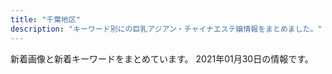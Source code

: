 ```yaml
---
title: "千葉地区"
description: "キーワード別にの巨乳アジアン・チャイナエステ嬢情報をまとめました。"
---
```


新着画像と新着キーワードをまとめています。
2021年01月30日の情報です。

<DmmAffiliateIns />
<KeywordTable
  shops={
    [
    {
        "keywords": {},
        "url": "http://iyashinokoi.este88.com/",
        "img_links": [
            "http://iyashinokoi.este88.com/images/kp3.png",
            "http://iyashinokoi.este88.com/gals/cizuka1.jpg",
            "http://iyashinokoi.este88.com/images/info.png",
            "http://iyashinokoi.este88.com/img/r03.jpg",
            "http://iyashinokoi.este88.com/images/acc01.jpg",
            "http://iyashinokoi.este88.com/img/r01.jpg",
            "http://iyashinokoi.este88.com/gals/nana1.jpg",
            "http://iyashinokoi.este88.com/images/acc02.jpg",
            "http://iyashinokoi.este88.com/images/kp2.png",
            "http://iyashinokoi.este88.com/images/acc04.jpg",
            "http://iyashinokoi.este88.com/img/r02.jpg",
            "http://iyashinokoi.este88.com/images/kp1.png",
            "http://iyashinokoi.este88.com/gals/yuyu1.jpg",
            "http://iyashinokoi.este88.com/gals/norika1.jpg",
            "http://iyashinokoi.este88.com/images/acc03.jpg",
            "http://iyashinokoi.este88.com/img/r04.jpg",
            "http://iyashinokoi.este88.com/images/qr.jpg",
            "http://iyashinokoi.este88.com/gals/miki1.jpg",
            "http://iyashinokoi.este88.com/gals/risa1.jpg",
            "http://iyashinokoi.este88.com/img/r05.jpg"
        ],
        "name": "\u7652\u3057\u306e\u604b",
        "station": "\u52dd\u7530\u53f0\u99c5\u5357\u53e3"
    },
    {
        "img_links": [
            "http://www.e-niko.work/img/yuri1.jpg",
            "http://www.e-niko.work/images/staff_t.jpg",
            "http://www.e-niko.work/images/int2.png",
            "http://www.e-niko.work/images/sys2.png",
            "http://www.e-niko.work/img/rio1.jpg",
            "http://www.e-niko.work/images/news.jpg",
            "http://www.e-niko.work/images/line.png",
            "http://www.e-niko.work/images/info.jpg",
            "http://www.e-niko.work/img/riri1.jpg",
            "http://www.e-niko.work/images/tel.jpg",
            "http://www.e-niko.work/images/ta.jpg",
            "http://www.e-niko.work/img/mika1.jpg",
            "http://www.e-niko.work/images/4.jpg",
            "http://www.e-niko.work/images/interior_t.jpg",
            "http://www.e-niko.work/images/1.jpg",
            "http://www.e-niko.work/images/ac1.png",
            "http://www.e-niko.work/images/sys1.png",
            "http://www.e-niko.work/images/mobile.jpg",
            "http://www.e-niko.work/images/head.jpg",
            "http://www.e-niko.work/images/3.jpg",
            "http://www.e-niko.work/images/int1.png",
            "http://www.e-niko.work/images/2.jpg"
        ],
        "keywords": {},
        "url": "http://www.e-niko.work/",
        "name": "\u7e01",
        "station": "\u52dd\u7530\u53f0\u99c5\u5357\u53e3"
    },
    {
        "keywords": {
            "C": 30
        },
        "url": "http://wureshii.tokyo/",
        "img_links": [
            "http://wureshii.tokyo/static/picture/top.png",
            "http://wureshii.tokyo/uploads/201116/1-201116132HX52.jpg",
            "http://wureshii.tokyo/uploads/200723/1-200H3124150340.jpg",
            "http://wureshii.tokyo/uploads/200615/1-2006151Z4304L.jpg",
            "http://wureshii.tokyo/static/picture/infor.png",
            "http://wureshii.tokyo/uploads/200914/1-200914103K2H9.jpg",
            "http://wureshii.tokyo/uploads/201002/1-2010021312313Q.jpg",
            "http://wureshii.tokyo/uploads/210119/1-2101191F409235.jpg",
            "http://wureshii.tokyo/static/picture/tit-pick.png",
            "http://wureshii.tokyo/uploads/201126/1-201126124I4E2.jpg",
            "http://wureshii.tokyo/uploads/210106/1-21010613133E33.jpg",
            "http://wureshii.tokyo/uploads/200914/1-200914103Q0410.jpg",
            "http://wureshii.tokyo/uploads/200615/1-20061513034W39.jpg",
            "http://wureshii.tokyo/static/picture/tite-staff.png",
            "http://wureshii.tokyo/static/picture/tit-gat.png",
            "http://wureshii.tokyo/uploads/200616/1-200616102U5456.jpg",
            "http://wureshii.tokyo/uploads/200826/1-200R6122159392.jpg",
            "http://wureshii.tokyo/uploads/200616/1-200616103402133.jpg",
            "http://wureshii.tokyo/uploads/200615/1-20061519101Kc.jpg",
            "http://wureshii.tokyo/uploads/200616/1-200616103125M1.jpg",
            "http://wureshii.tokyo/uploads/200615/1-2006151Z631C5.jpg",
            "http://wureshii.tokyo/static/picture/info.png",
            "http://wureshii.tokyo/uploads/200615/1-20061519113L58.jpg",
            "http://wureshii.tokyo/static/picture/room3.png",
            "http://wureshii.tokyo/static/picture/tit-infor.png",
            "http://wureshii.tokyo/static/picture/tit-new.png",
            "http://wureshii.tokyo/static/picture/room1.png",
            "http://wureshii.tokyo/static/picture/room2.png",
            "http://wureshii.tokyo/uploads/200723/1-200H31241064E.jpg",
            "http://wureshii.tokyo/uploads/200616/1-200616103511M7.jpg",
            "http://wureshii.tokyo/static/picture/room4.png",
            "http://wureshii.tokyo/uploads/200615/1-2006151Z210510.jpg"
        ],
        "station": "JR\u6d25\u7530\u6cbc\u99c5\u5317\u53e3",
        "name": "\u304a\u304b\u3048\u308a"
    },
    {
        "keywords": {
            "D": 2,
            "86": 6,
            "E": 4,
            "G": 1,
            "93": 1,
            "89": 1,
            "C": 1
        },
        "url": "https://yumesato.relaxjp.com/",
        "name": "\u5922\u91cc \uff5e\u3086\u3081\u3055\u3068\uff5e",
        "img_links": [
            "https://yumesato.relaxjp.com/css/staff/staff02-a.png",
            "https://yumesato.relaxjp.com/css/staff/staff06-a.png",
            "https://yumesato.relaxjp.com/css/top02.png",
            "https://yumesato.relaxjp.com/css/staff/staff01.png",
            "https://yumesato.relaxjp.com/css/staff/staff08-a.png",
            "https://yumesato.relaxjp.com/css/nav/nav-006.png",
            "https://yumesato.relaxjp.com/css/staff/staff07.png",
            "https://yumesato.relaxjp.com/css/staff/staff004.png",
            "https://yumesato.relaxjp.com/css/staff/staff08.png",
            "https://yumesato.relaxjp.com/css/staff/staff03-a.png",
            "https://yumesato.relaxjp.com/css/staff/staff02.png",
            "https://yumesato.relaxjp.com/css/staff/staff05.png",
            "https://yumesato.relaxjp.com/css/staff/staff06.png",
            "https://yumesato.relaxjp.com/css/staff/staff07-a.png",
            "https://yumesato.relaxjp.com/css/nav/nav-005.png",
            "https://yumesato.relaxjp.com/css/nav/nav-003.png",
            "https://yumesato.relaxjp.com/css/nav/nav-001.png",
            "https://yumesato.relaxjp.com/css/nav/nav-002.png",
            "https://yumesato.relaxjp.com/css/staff/staff05-a.png",
            "https://yumesato.relaxjp.com/css/staff/staff01-a.png",
            "https://yumesato.relaxjp.com/css/staff/staff004-a.png",
            "https://yumesato.relaxjp.com/css/staff/staff03.png",
            "https://yumesato.relaxjp.com/css/top01.png",
            "https://yumesato.relaxjp.com/css/tel.png",
            "https://yumesato.relaxjp.com/css/nav/nav-004.png"
        ],
        "station": "JR\u56db\u8857\u9053\u99c5\u5317\u53e3"
    },
    {
        "station": "JR\u5e55\u5f35\u672c\u90f7\u99c5\u6771\u53e3",
        "keywords": {
            "85": 5,
            "87": 2,
            "C": 5,
            "D": 7,
            "84": 3,
            "86": 2
        },
        "img_links": [
            "http://kurumioui.tokyo/uploads/201001/1-201001104A12O.jpg",
            "http://kurumioui.tokyo/uploads/201001/1-2010011046324P.jpg",
            "http://kurumioui.tokyo/static/picture/m-top04.png",
            "http://kurumioui.tokyo/uploads/210115/1-210115145112T9.jpg",
            "http://kurumioui.tokyo/uploads/201005/1-2010051JIB49.jpg",
            "http://kurumioui.tokyo/uploads/201001/1-20100110442E21.jpg",
            "http://kurumioui.tokyo/static/picture/nav06.png",
            "http://kurumioui.tokyo/static/picture/m-top03.png",
            "http://kurumioui.tokyo/static/picture/nav02.png",
            "http://kurumioui.tokyo/static/picture/sp-tel.png",
            "http://kurumioui.tokyo/uploads/201001/1-201001104541N6.jpg",
            "http://kurumioui.tokyo/uploads/201001/1-2010011045223b.jpg",
            "http://kurumioui.tokyo/static/picture/m-head03.png",
            "http://kurumioui.tokyo/uploads/210104/1-210104102930511.jpg",
            "http://kurumioui.tokyo/uploads/201001/1-20100110455G59.jpg",
            "http://kurumioui.tokyo/static/picture/sp-qizu.png",
            "http://kurumioui.tokyo/static/picture/nav04.png",
            "http://kurumioui.tokyo/static/picture/nav01.png",
            "http://kurumioui.tokyo/uploads/210123/1-210123135621344.jpg",
            "http://kurumioui.tokyo/uploads/201001/1-20100110450K46.jpg",
            "http://kurumioui.tokyo/static/picture/nav03.png",
            "http://kurumioui.tokyo/static/picture/nav05.png",
            "http://kurumioui.tokyo/static/picture/m-top02.png",
            "http://kurumioui.tokyo/uploads/201202/1-201202151356327.jpg"
        ],
        "url": "http://kurumioui.tokyo/",
        "name": "\u7652\u3057\u7f8e\u4eba"
    },
    {
        "name": "Angelababy",
        "keywords": {
            "91": 4,
            "D": 3,
            "E": 7,
            "89": 3,
            "G": 1,
            "92": 4,
            "90": 3,
            "85": 1
        },
        "img_links": [
            "http://angela.relaxnabi.com/css/staff/staff005.jpg",
            "http://angela.relaxnabi.com/css/staff/staff005-a.jpg",
            "http://angela.relaxnabi.com/css/staff/naiyo02.jpg",
            "http://angela.relaxnabi.com/css/staff/staff0003-a.jpg",
            "http://angela.relaxnabi.com/css/staff/staff-10.jpg",
            "http://angela.relaxnabi.com/css/nav/nav-002.jpg",
            "http://angela.relaxnabi.com/css/staff/staff13-a.jpg",
            "http://angela.relaxnabi.com/css/staff/staff0004-a.jpg",
            "http://angela.relaxnabi.com/css/nav/nav-003.jpg",
            "http://angela.relaxnabi.com/css/staff/staff-07-a.jpg",
            "http://angela.relaxnabi.com/css/staff/staff19-a.jpg",
            "http://angela.relaxnabi.com/css/staff/naiyo01.jpg",
            "http://angela.relaxnabi.com/css/staff/staff015.jpg",
            "http://angela.relaxnabi.com/css/staff/staff009-a.jpg",
            "http://angela.relaxnabi.com/css/staff/staff-08-a.jpg",
            "http://angela.relaxnabi.com/css/staff/staff0002-a.jpg",
            "http://angela.relaxnabi.com/css/staff/staff19.jpg",
            "http://angela.relaxnabi.com/css/nav/nav-004.jpg",
            "http://angela.relaxnabi.com/css/nav/nav-006.jpg",
            "http://angela.relaxnabi.com/css/staff/staff-07.jpg",
            "http://angela.relaxnabi.com/css/staff/staff015-a.jpg",
            "http://angela.relaxnabi.com/css/staff/staff-10-a.jpg",
            "http://angela.relaxnabi.com/css/staff/staff0004.jpg",
            "http://angela.relaxnabi.com/css/staff/staff023-a.jpg",
            "http://angela.relaxnabi.com/css/staff/staff-001-a.jpg",
            "http://angela.relaxnabi.com/css/staff/staff-08.jpg",
            "http://angela.relaxnabi.com/css/staff/staff023.jpg",
            "http://angela.relaxnabi.com/css/tel02.png",
            "http://angela.relaxnabi.com/css/staff/staff024-a.jpg",
            "http://angela.relaxnabi.com/css/staff/staff024.jpg",
            "http://angela.relaxnabi.com/css/staff/staff-11.jpg",
            "http://angela.relaxnabi.com/css/top-bottom.png",
            "http://angela.relaxnabi.com/css/staff/staff009.jpg",
            "http://angela.relaxnabi.com/css/staff/staff-11-a.jpg",
            "http://angela.relaxnabi.com/css/staff/staff0003.jpg",
            "http://angela.relaxnabi.com/css/staff/staff13.jpg",
            "http://angela.relaxnabi.com/css/staff/staff0002.jpg",
            "http://angela.relaxnabi.com/css/staff/staff-001.jpg",
            "http://angela.relaxnabi.com/css/nav/nav-001.jpg",
            "http://angela.relaxnabi.com/css/nav/nav-005.jpg",
            "http://angela.relaxnabi.com/css/top-left04.jpg"
        ],
        "url": "http://angela.relaxnabi.com/",
        "station": "JR\u7a32\u6bdb\u99c5\u897f\u53e3"
    },
    {
        "name": "\u304f\u3089\u3089",
        "keywords": {
            "86": 5,
            "E": 1,
            "D": 3,
            "F": 1
        },
        "station": "JR\u7a32\u6bdb\u99c5\u6771\u53e3",
        "img_links": [
            "http://massage-aroma.blue/images/cg03.jpg",
            "http://massage-aroma.blue/images/cg052.jpg",
            "http://massage-aroma.blue/images/cg05.jpg",
            "http://massage-aroma.blue/images/nav-002.png",
            "http://massage-aroma.blue/images/cg01.jpg",
            "http://massage-aroma.blue/images/no.png",
            "http://massage-aroma.blue/images/cg07.jpg",
            "http://massage-aroma.blue/images/nav-006.png",
            "http://massage-aroma.blue/images/cg022.jpg",
            "http://massage-aroma.blue/images/tel.png",
            "http://massage-aroma.blue/images/nav-003.png",
            "http://massage-aroma.blue/images/cg072.jpg",
            "http://massage-aroma.blue/images/cg02.jpg",
            "http://massage-aroma.blue/images/cg011.jpg",
            "http://massage-aroma.blue/images/nav-005.png",
            "http://massage-aroma.blue/images/cg051.jpg",
            "http://massage-aroma.blue/images/cg021.jpg",
            "http://massage-aroma.blue/images/cg012.jpg",
            "http://massage-aroma.blue/images/cg071.jpg",
            "http://massage-aroma.blue/images/nav-001.png",
            "http://massage-aroma.blue/images/top001.png",
            "http://massage-aroma.blue/images/nav-004.png"
        ],
        "url": "http://massage-aroma.blue/"
    },
    {
        "img_links": [
            "http://tsukinokoi.tyo.ac/images/info1.png",
            "http://tsukinokoi.a1.tyo.ac/upload/sites/10/2016/12/staff2-280x411.jpg",
            "http://tsukinokoi.tyo.ac/images/top.png",
            "http://tsukinokoi.tyo.ac/images/s_staff.png",
            "http://tsukinokoi.a1.tyo.ac/upload/sites/10/2016/12/staff2.jpg",
            "http://tsukinokoi.tyo.ac/images/new.png",
            "http://tsukinokoi.tyo.ac/images/s_pick.png",
            "http://tsukinokoi.a1.tyo.ac/upload/sites/10/2016/12/staff1.jpg",
            "http://tsukinokoi.tyo.ac/images/s_news.png",
            "http://tsukinokoi.a1.tyo.ac/upload/sites/10/2016/12/staff1-280x411.jpg"
        ],
        "name": "\u6708\u306e\u604b",
        "keywords": {
            "C": 7
        },
        "url": "http://tsukinokoi.tyo.ac/",
        "station": "\u4eac\u6210\u81fc\u4e95\u99c5\u5317\u53e3"
    },
    {
        "station": "\u5317\u7fd2\u5fd7\u91ce\u99c5",
        "img_links": [
            "https://beautytime.space/wp-content/uploads/elementor/thumbs/rina3-ozcekvwkqdljmcxrlasoi6p0ed9pcrmhowb1olewao.jpg",
            "https://beautytime.space/wp-content/uploads/2021/01/\u30ad\u30e3\u30f3\u30da\u30fc\u30f33-768x543.png",
            "https://beautytime.space/wp-content/uploads/2020/11/\u30ed\u30d3\u30fc20201113.jpg",
            "https://beautytime.space/wp-content/uploads/elementor/thumbs/momoka-ozibqvxhb6q62e0utffw4ofho13hl6viro9xk73h1c.jpg",
            "https://beautytime.space/wp-content/uploads/elementor/thumbs/ayumi-p1e4ai767xx5vz0xcqd8l3yfna7x76gyoesoburif4.jpg",
            "https://beautytime.space/wp-content/uploads/elementor/thumbs/staff1-owelm8h5970yvf8lka2hrlxltxd0sa7f2sfm6ij9c0.jpg",
            "https://beautytime.space/wp-content/uploads/2020/10/\u30a2\u30af\u30bb\u30b9\u30eb\u30fc\u30c82-1024x485.png",
            "https://beautytime.space/wp-content/uploads/elementor/thumbs/yuka-ozcekkmigd63r1e5f5x5o9jh9qtasedpnch7x9vmdc.jpg",
            "https://beautytime.space/wp-content/uploads/elementor/thumbs/staff4-1-owelqgr00ctf493ev3w1zjia2cihf8zxnq49xc9hc0.png",
            "https://beautytime.space/wp-content/uploads/2020/10/mmexport1604140517606.jpg",
            "https://beautytime.space/wp-content/uploads/2020/10/\u30a2\u30af\u30bb\u30b9\u30eb\u30fc\u30c83-1024x483.png",
            "https://yoga.oceanwp.org/wp-content/uploads/2016/09/avatar.jpg",
            "https://beautytime.space/wp-content/uploads/2020/10/DSC08765-scaled.jpg",
            "https://beautytime.space/wp-content/uploads/2020/10/\u4fa1\u683c\u8868.png",
            "https://beautytime.space/wp-content/uploads/2020/10/\u30a2\u30af\u30bb\u30b9\u30eb\u30fc\u30c81-1024x489.png"
        ],
        "url": "https://beautytime.space/",
        "keywords": {},
        "name": "\u30d3\u30e5\u30fc\u30c6\u30a3\u30fc\u30bf\u30a4\u30e0"
    },
    {
        "keywords": {
            "86": 3,
            "88": 1,
            "87": 1,
            "D": 2,
            "C": 1,
            "E": 2
        },
        "name": "\u30b7\u30fc\u30af\u30ec\u30c3\u30c8\u30c7\u30fc\u30c8",
        "station": "\u516b\u5343\u4ee3\u53f0\u99c5\u897f\u53e3",
        "url": "http://flower-esthe.net/",
        "img_links": [
            "http://flower-esthe.net/img/st3.jpg",
            "http://flower-esthe.net/img/t4.jpg",
            "http://flower-esthe.net/img/sm.jpg",
            "http://flower-esthe.net/img/t3.jpg",
            "http://flower-esthe.net/img/st7.jpg",
            "http://flower-esthe.net/img/st8.jpg",
            "http://flower-esthe.net/img/stt1.jpg",
            "http://flower-esthe.net/img/top1.jpg",
            "http://flower-esthe.net/img/st1.jpg",
            "http://flower-esthe.net/img/r2.jpg",
            "http://flower-esthe.net/img/t1.jpg",
            "http://flower-esthe.net/img/noo.png",
            "http://flower-esthe.net/img/nosta.jpg",
            "http://flower-esthe.net/img/t2.jpg",
            "http://flower-esthe.net/img/f1.jpg",
            "http://flower-esthe.net/img/r4.jpg",
            "http://flower-esthe.net/img/st6.jpg",
            "http://flower-esthe.net/img/st2.jpg",
            "http://flower-esthe.net/img/r3.jpg",
            "http://flower-esthe.net/img/t6.jpg",
            "http://flower-esthe.net/img/t5.jpg",
            "http://flower-esthe.net/img/r1.jpg",
            "http://flower-esthe.net/img/stt3.jpg",
            "http://flower-esthe.net/img/st4.jpg",
            "http://flower-esthe.net/img/no.png"
        ]
    },
    {
        "img_links": [
            "http://golden-time.jpn.mn/images/top_slider01.jpg",
            "http://golden-time.jpn.mn/images/link_nav07.jpg",
            "http://golden-time.jpn.mn/images/side_mobile.jpg",
            "http://golden-time.jpn.mn/photos/sites/69/2020/09/202009160836574.jpg",
            "http://golden-time.jpn.mn/images/top.png",
            "http://golden-time.jpn.mn/images/side_tel.jpg",
            "http://golden-time.jpn.mn/images/link_nav06.jpg",
            "http://golden-time.jpn.mn/images/link_nav01.jpg",
            "http://golden-time.jpn.mn/photos/sites/69/2020/11/2020111607331079.jpg",
            "http://golden-time.jpn.mn/images/top_slider02.png",
            "http://golden-time.jpn.mn/photos/sites/69/2019/12/2019120901533068.jpg",
            "http://golden-time.jpn.mn/photos/sites/69/2019/12/2019120209284771.jpg",
            "http://golden-time.jpn.mn/images/link_nav02.jpg",
            "http://golden-time.jpn.mn/images/link_nav04.jpg",
            "http://golden-time.jpn.mn/photos/sites/69/2021/01/2021012414232370.jpg",
            "http://golden-time.jpn.mn/photos/sites/69/2020/12/2020122203240620.jpg",
            "http://golden-time.jpn.mn/images/info1.jpg",
            "http://golden-time.jpn.mn/photos/sites/69/2020/05/2020053002120414.jpg",
            "http://golden-time.jpn.mn/images/ico01.png",
            "http://golden-time.jpn.mn/images/link_nav05.jpg",
            "http://golden-time.jpn.mn/images/side_link.jpg",
            "http://golden-time.jpn.mn/photos/sites/69/2021/01/202101261107036.jpg",
            "http://golden-time.jpn.mn/photos/sites/69/2019/12/2019120804110927.jpg",
            "http://golden-time.jpn.mn/photos/sites/69/2021/01/202101191419579.jpg",
            "http://golden-time.jpn.mn/photos/sites/69/2020/09/2020091207515151.jpg",
            "http://golden-time.jpn.mn/photos/sites/69/2019/12/2019121206424523.jpg",
            "http://golden-time.jpn.mn/photos/sites/69/2021/01/2021012414241982.jpg",
            "http://golden-time.jpn.mn/photos/sites/69/2019/12/2019120209284923.jpg",
            "http://golden-time.jpn.mn/images/sp_top.jpg",
            "http://golden-time.jpn.mn/images/info3.jpg",
            "http://golden-time.jpn.mn/photos/sites/69/2019/12/2019122305283220.jpg",
            "http://golden-time.jpn.mn/photos/sites/69/2019/12/201912060728409.jpg",
            "http://golden-time.jpn.mn/photos/sites/69/2019/12/2019120209284861.jpg",
            "http://golden-time.jpn.mn/photos/sites/69/2020/11/2020110103164521.jpg",
            "http://golden-time.jpn.mn/images/info2.jpg",
            "http://golden-time.jpn.mn/photos/sites/69/2020/10/2020100108270722.jpg",
            "http://golden-time.jpn.mn/photos/sites/69/2020/11/2020110608161178.jpg",
            "http://golden-time.jpn.mn/photos/sites/69/2021/01/2021012611090539.jpg",
            "http://golden-time.jpn.mn/photos/sites/69/2020/06/2020061808580654.jpg",
            "http://golden-time.jpn.mn/photos/sites/69/2020/09/2020091207514598.jpg",
            "http://golden-time.jpn.mn/images/link_nav03.jpg"
        ],
        "station": "JR\u6d25\u7530\u6cbc\u99c5\u5317\u53e3",
        "name": "\u30b4\u30fc\u30eb\u30c7\u30f3\u30bf\u30a4\u30e0",
        "url": "http://golden-time.jpn.mn/",
        "keywords": {
            "C": 1,
            "83": 1,
            "85": 5,
            "86": 5,
            "84": 1,
            "80": 1,
            "89": 1,
            "E": 2,
            "87": 5,
            "D": 16
        }
    },
    {
        "img_links": [
            "http://soga.jpest.net/uploads//sites/35/2020/12/req_03-1.jpg",
            "http://soga.jpest.net/uploads//sites/35/2020/12/staff.jpg",
            "http://soga.jpest.net/uploads//sites/35/2020/12/r1.jpg",
            "http://soga.jpest.net/uploads//sites/35/2020/12/r3.jpg",
            "http://soga.jpest.net/uploads//sites/35/2020/12/r4.jpg",
            "http://soga.jpest.net/uploads//sites/35/2020/12/r2.jpg",
            "http://soga.jpest.net/uploads//sites/35/2020/12/g1.jpg",
            "http://soga.jpest.net/uploads//sites/35/2020/12/con03-1.jpg",
            "http://soga.jpest.net/uploads//sites/35/2020/12/g2.jpg",
            "http://soga.jpest.net/uploads//sites/35/2020/12/con01-1.jpg",
            "http://soga.jpest.net/uploads//sites/35/2020/12/g3.jpg",
            "http://soga.jpest.net/uploads//sites/35/2020/12/con02-1.jpg"
        ],
        "url": "http://soga.jpest.net/",
        "keywords": {},
        "station": "JR\u8607\u6211\u99c5\u6771\u53e3",
        "name": "\u79cb\u685c\u30fb\u30b3\u30b9\u30e2\u30b9"
    },
    {
        "station": "JR\u8607\u6211\u99c5\u897f\u53e3",
        "keywords": {
            "D": 4,
            "86": 2,
            "C": 12,
            "85": 2
        },
        "img_links": [
            "https://dream.jpn.mn/images/room1.jpg",
            "https://dream.jpn.mn/images/s_staff.png",
            "https://dream.jpn.mn/photos/sites/69/2020/11/2020110309245597.jpg",
            "https://dream.jpn.mn/images/top.png",
            "https://dream.jpn.mn/images/s_service.jpg",
            "https://dream.jpn.mn/images/s_pick.jpg",
            "https://dream.jpn.mn/photos/sites/69/2020/11/2020110309245514.jpg",
            "https://dream.jpn.mn/images/room2.jpg",
            "https://dream.jpn.mn/images/info3.jpg",
            "https://dream.jpn.mn/images/info2.jpg",
            "https://dream.jpn.mn/images/bj1.jpg",
            "https://dream.jpn.mn/images/room3.jpg",
            "https://dream.jpn.mn/images/s_link.png",
            "https://dream.jpn.mn/images/room4.jpg",
            "https://dream.jpn.mn/photos/sites/69/2020/11/2020110309245412.jpg",
            "https://dream.jpn.mn/images/bj3.jpg",
            "https://dream.jpn.mn/images/mobile.jpg",
            "https://dream.jpn.mn/images/s_infomation.jpg",
            "https://dream.jpn.mn/photos/sites/69/2020/11/2020110309245446.jpg",
            "https://dream.jpn.mn/images/ac.jpg",
            "https://dream.jpn.mn/images/info1.jpg"
        ],
        "name": "\u30aa\u30ea\u30a8\u30f3\u30bf\u30eb\u30c9\u30ea\u30fc\u30e0",
        "url": "https://dream.jpn.mn/"
    },
    {
        "img_links": [
            "http://rosabella.red/_src/40198214/s_pick.jpg",
            "http://rosabella.red/_src/51009718/wechatimg1019.jpg",
            "http://rosabella.red/_src/40198045/s_face.jpg",
            "http://rosabella.red/_src/40198217/s_face.jpg",
            "http://rosabella.red/_src/51009668/wechatimg1019.jpg",
            "http://rosabella.red/_src/50390318/wechatimg1006.jpg",
            "http://rosabella.red/_src/40198019/download-2.jpg",
            "http://rosabella.red/_src/40198014/sign.png",
            "http://rosabella.red/_src/40198159/s_pick.jpg",
            "http://rosabella.red/_src/40198591/wechatimg343.jpg",
            "http://rosabella.red/_src/40198584/wechatimg1009.jpg",
            "http://rosabella.red/_src/40198189/s_face.jpg",
            "http://rosabella.red/_src/51699442/wechatimg24_20210111165414829.jpg",
            "http://rosabella.red/_src/40198143/s_staff01.jpg",
            "http://rosabella.red/_src/50390122/wechatimg1009.jpg",
            "http://rosabella.red/_src/40198080/s_face.jpg",
            "http://rosabella.red/_src/50390119/wechatimg1006.jpg",
            "http://rosabella.red/_src/50390091/wechatimg1006.jpg",
            "http://rosabella.red/_src/40198021/download-3.jpg",
            "http://rosabella.red/_src/51009720/wechatimg1006.jpg",
            "http://rosabella.red/_src/51699411/wechatimg1019.jpg",
            "http://rosabella.red/_src/40198023/download-4.jpg",
            "http://rosabella.red/_src/50390304/wechatimg1009.jpg",
            "http://rosabella.red/_src/40198093/wx00020615-171913%402x.png",
            "http://rosabella.red/_src/51009669/wechatimg1019.jpg",
            "http://rosabella.red/_src/51699440/wechatimg24_20210111165414829.jpg",
            "http://rosabella.red/_src/40198298/wechatimg343.jpg",
            "http://rosabella.red/_src/40198192/s_info.jpg",
            "http://rosabella.red/_src/40198590/wechatimg343.jpg",
            "http://rosabella.red/_src/40198162/s_face.jpg",
            "http://rosabella.red/_src/40198168/wx00020615-171913%402x.png",
            "http://rosabella.red/_src/51009663/wechatimg1019.jpg",
            "http://rosabella.red/_src/40198073/s_pick.jpg",
            "http://rosabella.red/_src/51699441/wechatimg24_20210111165414829.jpg",
            "http://rosabella.red/_src/40198582/wechatimg1009.jpg",
            "http://rosabella.red/_src/40198220/s_info.jpg",
            "http://rosabella.red/_src/40198015/download.jpg",
            "http://rosabella.red/_src/51699434/wechatimg24_20210111165414829.jpg",
            "http://rosabella.red/_src/40198090/s_info.jpg",
            "http://rosabella.red/_src/40198195/wx00020615-171913%402x.png",
            "http://rosabella.red/_src/51699426/wechatimg24_20210111165414829.jpg",
            "http://rosabella.red/_src/40198029/s_pick.jpg",
            "http://rosabella.red/_src/40198025/download-5.jpg",
            "http://rosabella.red/_src/50390307/wechatimg1009.jpg",
            "http://rosabella.red/_src/40198062/s_info.jpg",
            "http://rosabella.red/_src/50390319/wechatimg1006.jpg",
            "http://rosabella.red/_src/40198583/wechatimg1009.jpg",
            "http://rosabella.red/_src/40198065/wx00020615-171913%402x.png",
            "http://rosabella.red/_src/49759165/wechatimg343.jpg",
            "http://rosabella.red/_src/50390306/wechatimg1006.jpg",
            "http://rosabella.red/_src/40198165/s_info.jpg",
            "http://rosabella.red/_src/40198223/wx00020615-171913%402x.png",
            "http://rosabella.red/_src/40198017/download-1.jpg",
            "http://rosabella.red/_src/51009670/wechatimg1019.jpg",
            "http://rosabella.red/_src/51699415/wechatimg24_20210111165414829.jpg",
            "http://rosabella.red/_src/44488629/cam-1.jpg",
            "http://rosabella.red/_src/40198186/s_pick.jpg",
            "http://rosabella.red/_src/51009712/wechatimg1019.jpg",
            "http://rosabella.red/_src/49926194/wechatimg1009.jpg",
            "http://rosabella.red/_src/40198588/wechatimg343.jpg",
            "http://rosabella.red/_src/51699437/wechatimg24_20210111165414829.jpg",
            "http://rosabella.red/_src/50390320/wechatimg1006.jpg"
        ],
        "station": "JR\u7a32\u6bdb\u99c5\u6771\u53e3",
        "keywords": {},
        "name": "\u9e97\u3046\u3089\u3089",
        "url": "http://rosabella.red/"
    },
    {
        "img_links": [
            "http://resort-max.jpn.mn/images/ser1.jpg",
            "http://resort-max.jpn.mn/images/2.jpg",
            "http://resort-max.jpn.mn/photos/sites/133/2020/09/2020091504250619-e1609154347208.jpeg",
            "http://resort-max.jpn.mn/photos/sites/133/2020/10/2020102302580836.jpeg",
            "http://resortin.a1.e.fan.bz/upload/sites/33/2019/10/2019101702025625-e1600094540382.jpeg",
            "http://resort-max.jpn.mn/photos/sites/133/2020/11/2020112701410199.jpeg",
            "http://resort-max.jpn.mn/images/news.png",
            "http://resort-max.jpn.mn/photos/sites/133/2020/09/2020091516060643.jpeg",
            "http://resort-max.jpn.mn/images/mobile.jpg",
            "http://resort-max.jpn.mn/photos/sites/133/2020/09/2020091504250619.jpeg",
            "http://resort-max.jpn.mn/images/ser2.jpg",
            "http://resort-max.jpn.mn/images/s_reruit.png",
            "http://resort-max.jpn.mn/images/info.jpg",
            "http://resort-max.jpn.mn/images/top.jpg",
            "https://resortin.jpn.cm/photos/sites/33/2021/01/2021012821032298-e1611835415606.jpeg",
            "http://resort-max.jpn.mn/photos/sites/133/2020/09/2020091614044433.jpeg",
            "http://resort-max.jpn.mn/images/top1.jpg",
            "http://resort-max.jpn.mn/images/link1.jpg",
            "http://resort-max.jpn.mn/photos/sites/133/2020/11/2020120113304693.jpeg",
            "http://resort-max.jpn.mn/images/s_staff.png",
            "http://resort-max.jpn.mn/images/ser5.jpg",
            "http://resort-max.jpn.mn/images/ser6.jpg",
            "http://resort-max.jpn.mn/photos/sites/133/2020/09/2020091516030829.jpeg",
            "http://resort-max.jpn.mn/photos/sites/133/2021/01/2021012821062568.jpeg",
            "http://resort-max.jpn.mn/images/ser3.jpg",
            "http://resort-max.jpn.mn/images/ser4.jpg",
            "http://resort-max.jpn.mn/images/1.jpg"
        ],
        "name": "\u30ea\u30be\u30fc\u30c8MAX",
        "keywords": {
            "D": 10,
            "E": 4,
            "C": 2,
            "89": 4,
            "86": 6,
            "87": 6
        },
        "url": "http://resort-max.jpn.mn/",
        "station": "\u5343\u8449\u4e2d\u592e\u99c5\u6771\u53e3"
    },
    {
        "keywords": {
            "C": 14,
            "87": 1,
            "E": 1,
            "86": 2,
            "D": 2
        },
        "station": "\u5343\u8449\u4e2d\u592e\u99c5\u6771\u53e3",
        "url": "http://yasuragi.jps.cm/",
        "img_links": [
            "http://yasuragi.jps.cm/images/news.jpg",
            "http://yasuragi.jps.cm/images/r1.jpg",
            "http://yasuragi.jps.cm/images/news2.jpg",
            "http://yasuragi.jps.cm/photos/sites/52/2017/01/staff3.jpg",
            "http://yasuragi.jps.cm/photos/sites/52/2019/07/2019071306262265.jpg",
            "http://yasuragi.jps.cm/images/room1.jpg",
            "http://yasuragi.jps.cm/images/room2.jpg",
            "http://yasuragi.jps.cm/images/room4.jpg",
            "http://yasuragi.jps.cm/images/top.jpg",
            "http://yasuragi.jps.cm/images/news_dz.jpg",
            "http://yasuragi.jps.cm/images/top2.jpg",
            "http://yasuragi.jps.cm/photos/sites/52/2019/07/2019071306250533.jpg",
            "http://yasuragi.jps.cm/images/top1.jpg",
            "http://yasuragi.jps.cm/images/mobile.jpg",
            "http://yasuragi.jps.cm/photos/sites/52/2020/12/2020121904260837.jpg",
            "http://yasuragi.jps.cm/images/staff1.jpg",
            "http://yasuragi.jps.cm/images/room3.jpg",
            "http://yasuragi.jps.cm/photos/sites/52/2020/12/2020120108410335.jpg"
        ],
        "name": "\u3084\u3059\u3089\u304e"
    },
    {
        "keywords": {
            "E": 1,
            "D": 3,
            "90": 1,
            "87": 3
        },
        "img_links": [
            "http://www.mosimosi.esturl.com/img/nav-005.png",
            "http://www.mosimosi.esturl.com/files/015.jpg",
            "http://www.mosimosi.esturl.com/img/stt.jpg",
            "http://www.mosimosi.esturl.com/files/014.jpg",
            "http://www.mosimosi.esturl.com/img/nav-006.png",
            "http://www.mosimosi.esturl.com/img/stb.jpg",
            "http://www.mosimosi.esturl.com/files/011.jpg",
            "http://www.mosimosi.esturl.com/img/nav-003.png",
            "http://www.mosimosi.esturl.com/img/top01.png",
            "http://www.mosimosi.esturl.com/files/016.jpg",
            "http://www.mosimosi.esturl.com/img/nav-004.png",
            "http://www.mosimosi.esturl.com/img/nav-002.png",
            "http://www.mosimosi.esturl.com/img/tel.png",
            "http://www.mosimosi.esturl.com/img/nav-001.png"
        ],
        "station": "JR\u6d25\u7530\u6cbc\u99c5\u5317\u53e3",
        "name": "\u3082\u3057\u3082\u3057Baby",
        "url": "http://www.mosimosi.esturl.com/"
    },
    {
        "station": "JR\u4f50\u5009\u99c5\u5317\u53e3",
        "keywords": {
            "86": 12,
            "D": 10,
            "E": 4,
            "85": 2
        },
        "url": "http://massage-relax.xyz/",
        "img_links": [
            "http://massage-relax.xyz/images/cg01.jpg",
            "http://massage-relax.xyz/images/r1.jpg",
            "http://massage-relax.xyz/images/tit3.jpg",
            "http://massage-relax.xyz/images/no.png",
            "http://massage-relax.xyz/images/fla.jpg",
            "http://massage-relax.xyz/images/tit4.jpg",
            "http://massage-relax.xyz/images/cg06.jpg",
            "http://massage-relax.xyz/images/cg08.jpg",
            "http://massage-relax.xyz/images/tit2.jpg",
            "http://massage-relax.xyz/images/head.jpg",
            "http://massage-relax.xyz/images/cg03.jpg",
            "http://massage-relax.xyz/link/menlog.jpg",
            "http://massage-relax.xyz/images/cg02.jpg",
            "http://massage-relax.xyz/images/cg05.jpg",
            "http://massage-relax.xyz/images/r3.jpg",
            "http://massage-relax.xyz/images/r2.jpg",
            "http://massage-relax.xyz/images/tit1.jpg",
            "http://massage-relax.xyz/images/cg07.jpg",
            "http://massage-relax.xyz/images/line.png",
            "http://massage-relax.xyz/images/r4.jpg"
        ],
        "name": "\u60a0\u60a0\uff5e\u3086\u3046\u3086\u3046\uff5e"
    },
    {
        "url": "http://lambsey.ies.bz/",
        "img_links": [
            "http://lambsey.ies.bz/photos/sites/68/2021/01/2021012602204423.jpg",
            "http://lambsey.ies.bz/images/zi_staff.png",
            "http://lambsey.ies.bz/images/room4.jpg",
            "http://lambsey.ies.bz/photos/sites/68/2020/07/2020071309484619.jpg",
            "http://lambsey.ies.bz/images/info.jpg",
            "http://lambsey.ies.bz/photos/sites/68/2020/11/2020111806331043.jpg",
            "http://lambsey.ies.bz/images/room3.jpg",
            "http://lambsey.ies.bz/images/line1.png",
            "http://lambsey.ies.bz/images/room2.jpg",
            "http://lambsey.ies.bz/images/room1.jpg",
            "http://lambsey.ies.bz/images/s_news.png",
            "http://lambsey.ies.bz/photos/sites/68/2020/07/2020071309484790.jpg",
            "http://lambsey.ies.bz/images/staff_bj4.png",
            "http://lambsey.ies.bz/images/top.jpg"
        ],
        "station": "JR\u56db\u8857\u9053\u99c5\u5317\u53e3",
        "name": "\u30e9\u30e0\u30b8",
        "keywords": {
            "D": 20,
            "86": 10,
            "87": 10,
            "C": 11
        }
    },
    {
        "station": "\u7fd2\u5fd7\u91ce\u99c5",
        "keywords": {
            "86": 1,
            "87": 1,
            "88": 1,
            "D": 3
        },
        "url": "http://www.mint.esjp.info/",
        "img_links": [
            "http://www.mint.esjp.info/files/001-02.jpg",
            "http://www.mint.esjp.info/images/mobile.jpg",
            "http://www.mint.esjp.info/images/int2.jpg",
            "http://www.mint.esjp.info/images/tel.jpg",
            "http://www.mint.esjp.info/files/003-03.jpg",
            "http://www.mint.esjp.info/images/link_t.jpg",
            "http://www.mint.esjp.info/files/001.jpg",
            "http://www.mint.esjp.info/images/news.jpg",
            "http://www.mint.esjp.info/images/sys1.jpg",
            "http://www.mint.esjp.info/files/002-02.jpg",
            "http://www.mint.esjp.info/files/003-02.jpg",
            "http://www.mint.esjp.info/files/001-03.jpg",
            "http://www.mint.esjp.info/images/interior_t.jpg",
            "http://www.mint.esjp.info/files/003.jpg",
            "http://www.mint.esjp.info/images/staff_t.jpg",
            "http://www.mint.esjp.info/files/002-03.jpg",
            "http://www.mint.esjp.info/files/002.jpg",
            "http://www.mint.esjp.info/images/head.jpg"
        ],
        "name": "\u30df\u30f3\u30c8"
    },
    {
        "keywords": {},
        "url": "http://n-rlx.com/",
        "img_links": [
            "http://n-rlx.com/images/index_16.jpg",
            "http://n-rlx.com/images/index_05.jpg",
            "http://n-rlx.com/images/qr20190828190925748.png",
            "http://n-rlx.com/images/info.jpg",
            "http://n-rlx.com/images/rec.jpg",
            "http://n-rlx.com/images/staff_11.jpg",
            "http://n-rlx.com/images/rec_11.jpg",
            "http://n-rlx.com/girl/012.jpg",
            "http://n-rlx.com/images/index_06.jpg",
            "http://n-rlx.com/images/index_23.jpg",
            "http://n-rlx.com/images/index_02.jpg",
            "http://n-rlx.com/images/info_11.jpg",
            "http://n-rlx.com/girl/00.jpg",
            "http://n-rlx.com/girl/010.jpg",
            "http://n-rlx.com/girl/011.jpg",
            "http://n-rlx.com/images/index_22.jpg",
            "http://n-rlx.com/girl/013.jpg",
            "http://n-rlx.com/images/index_04.jpg",
            "http://n-rlx.com/girl/09.jpg",
            "http://n-rlx.com/images/index_01.jpg",
            "http://n-rlx.com/images/03.jpg",
            "http://n-rlx.com/images/index_07.jpg",
            "http://n-rlx.com/images/index_03.jpg",
            "http://n-rlx.com/images/index_11.jpg"
        ],
        "name": "\u30c0\u30a4\u30e4\u30e2\u30f3\u30c9",
        "station": "JR\u6d25\u7530\u6cbc\u99c5\u5317\u53e3"
    },
    {
        "keywords": {
            "D": 7,
            "E": 8
        },
        "name": "\u865c\u7f8e\u4eba\uff5e\u3068\u308a\u3053\u3073\u3058\u3093\uff5e",
        "url": "https://y-bijin.aoaoeo.com/",
        "img_links": [
            "https://y-bijin.aoaoeo.com/wp-content/uploads/2018/12/765421.jpg",
            "https://y-bijin.aoaoeo.com/wp-content/themes/este/img/3.jpg",
            "https://y-bijin.aoaoeo.com/wp-content/themes/este/img/top-img02a.png",
            "https://y-bijin.aoaoeo.com/wp-content/themes/este/img/top-img01c.png",
            "https://y-bijin.aoaoeo.com/wp-content/uploads/2018/12/89765sa.jpg",
            "https://y-bijin.aoaoeo.com/wp-content/themes/este/img/call.png",
            "https://y-bijin.aoaoeo.com/wp-content/themes/este/img/top-img01.png",
            "https://y-bijin.aoaoeo.com/wp-content/uploads/2018/12/76521a.jpg",
            "https://y-bijin.aoaoeo.com/wp-content/themes/este/img/1.jpg",
            "https://y-bijin.aoaoeo.com/wp-content/themes/este/img/2.jpg",
            "https://y-bijin.aoaoeo.com/wp-content/uploads/2018/12/7865sa.jpg",
            "https://y-bijin.aoaoeo.com/wp-content/themes/este/img/tel_header.png",
            "https://y-bijin.aoaoeo.com/wp-content/themes/este/img/top-img03.png",
            "https://y-bijin.aoaoeo.com/wp-content/themes/este/img/4.jpg",
            "https://y-bijin.aoaoeo.com/wp-content/themes/este/img/tel_footer.png",
            "https://y-bijin.aoaoeo.com/wp-content/themes/este/img/top-img01a.png"
        ],
        "station": "\u516b\u5343\u4ee3\u53f0\u99c5\u897f\u53e3"
    },
    {
        "keywords": {},
        "name": "Flower",
        "station": "\u5343\u8449\u4e2d\u592e\u99c5\u6771\u53e3",
        "img_links": [
            "http://www.es-lime.info/images/time.jpg",
            "http://www.es-lime.info/staff/rina.jpg",
            "http://www.es-lime.info/images/rec.jpg",
            "http://www.es-lime.info/img/rina1.jpg",
            "http://www.es-lime.info/img/ayumi1.jpg",
            "http://www.es-lime.info/images/news.jpg",
            "http://www.es-lime.info/images/tg.png",
            "http://www.es-lime.info/staff/ayumi.jpg",
            "http://www.es-lime.info/img/miyuki1.jpg",
            "http://www.es-lime.info/staff/megumi.jpg",
            "http://www.es-lime.info/images/menu/interior.png",
            "http://www.es-lime.info/staff/ai.jpg",
            "http://www.es-lime.info/images/right.png",
            "http://www.es-lime.info/img/yuki1.jpg",
            "http://www.es-lime.info/images/int1.jpg",
            "http://www.es-lime.info/img/megumi1.jpg",
            "http://www.es-lime.info/images/menu/staff.png",
            "http://www.es-lime.info/staff/yuki.jpg",
            "http://www.es-lime.info/images/staff_t.jpg",
            "http://www.es-lime.info/images/menu/top.png",
            "http://www.es-lime.info/images/int2.png",
            "http://www.es-lime.info/images/interior_t.jpg",
            "http://www.es-lime.info/img/ai1.jpg",
            "http://www.es-lime.info/staff/miyuki.jpg",
            "http://www.es-lime.info/images/tel.png",
            "http://www.es-lime.info/staff/eko.jpg",
            "http://www.es-lime.info/images/sys.jpg",
            "http://www.es-lime.info/img/eko1.jpg"
        ],
        "url": "http://www.es-lime.info/"
    },
    {
        "keywords": {
            "87": 3,
            "D": 5,
            "86": 2
        },
        "img_links": [
            "http://www.oggi.relaxmens.com/img/tel.png",
            "http://www.oggi.relaxmens.com/files/008.jpg",
            "http://www.oggi.relaxmens.com/files/002.jpg",
            "http://www.oggi.relaxmens.com/img/nav-003.png",
            "http://www.oggi.relaxmens.com/img/nav-005.png",
            "http://www.oggi.relaxmens.com/img/nav-002.png",
            "http://www.oggi.relaxmens.com/img/nav-006.png",
            "http://www.oggi.relaxmens.com/files/012.jpg",
            "http://www.oggi.relaxmens.com/img/stt.jpg",
            "http://www.oggi.relaxmens.com/files/005.jpg",
            "http://www.oggi.relaxmens.com/img/nav-004.png",
            "http://www.oggi.relaxmens.com/img/stb.jpg",
            "http://www.oggi.relaxmens.com/img/nav-001.png",
            "http://www.oggi.relaxmens.com/img/top01.png",
            "http://www.oggi.relaxmens.com/files/001.jpg"
        ],
        "url": "http://www.oggi.relaxmens.com/",
        "station": "JR\u7a32\u6bdb\u99c5\u6771\u53e3",
        "name": "OGGI \uff5e\u30aa\u30c3\u30b8\uff5e"
    },
    {
        "name": "\u30ea\u30be\u30fc\u30c8\u30fb\u30a4\u30f3",
        "img_links": [
            "http://resortin.jpn.cm/photos/sites/33/2019/10/2019101702000135.jpeg",
            "http://resortin.jpn.cm/i/images/room2.jpg",
            "http://resortin.jpn.cm/images/ser1.jpg",
            "http://resortin.jpn.cm/photos/sites/33/2020/11/2020112701293043.jpeg",
            "http://resortin.jpn.cm/images/s_staff.jpg",
            "http://resortin.jpn.cm/images/ser7.jpg",
            "http://resortin.jpn.cm/photos/sites/33/2020/06/2020062102474825-e1611856776877.jpeg",
            "http://resortin.jpn.cm/i/images/room1.jpg",
            "http://resortin.jpn.cm/images/top2.jpg",
            "http://resortin.jpn.cm/photos/sites/33/2019/10/2019101702025625.jpeg",
            "http://resortin.jpn.cm/photos/sites/33/2020/06/2020062103092760.jpeg",
            "http://resortin.jpn.cm/photos/sites/33/2020/09/2020091504080714.jpeg",
            "http://resortin.jpn.cm/i/images/room3.jpg",
            "http://resortin.jpn.cm/photos/sites/33/2019/10/2019101702025625-e1600094540382.jpeg",
            "http://resortin.jpn.cm/photos/sites/33/2020/07/2020070322594031.jpeg",
            "http://resortin.jpn.cm/photos/sites/33/2020/09/2020091518240675.jpeg",
            "http://resortin.jpn.cm/images/ser8.jpg",
            "http://resortin.jpn.cm/photos/sites/33/2020/06/2020062102472569.jpeg",
            "http://resortin.jpn.cm/images/s_news.png",
            "http://resortin.jpn.cm/photos/sites/33/2020/07/2020072501415499-e1595608934436.jpeg",
            "http://resortin.jpn.cm/photos/sites/33/2019/12/2019121812191049-400x173.jpeg",
            "http://resortin.jpn.cm/photos/sites/33/2020/09/2020091504135186.jpeg",
            "http://resortin.jpn.cm/photos/sites/33/2019/10/2019101702012362.jpeg",
            "http://resortin.jpn.cm/images/ser4.jpg",
            "http://resortin.jpn.cm/images/service.png",
            "http://resortin.jpn.cm/images/koko_468x60.png",
            "http://resortin.jpn.cm/images/s_service.jpg",
            "http://resortin.jpn.cm/photos/sites/33/2019/10/2019101702000055.jpeg",
            "http://resortin.jpn.cm/photos/sites/33/2021/01/2021012821032298-e1611835415606.jpeg",
            "http://resortin.jpn.cm/photos/sites/33/2020/12/2020120113271282.jpeg",
            "http://resortin.jpn.cm/photos/sites/33/2020/12/2020122313271999-e1608697655298.jpeg",
            "http://resortin.jpn.cm/photos/sites/33/2021/01/2021012821032298.jpeg",
            "http://resortin.jpn.cm/photos/sites/33/2020/10/2020102219295041.jpeg",
            "http://resortin.jpn.cm/photos/sites/33/2020/09/2020091504122733.jpeg"
        ],
        "keywords": {
            "85": 10,
            "86": 30,
            "C": 23,
            "E": 10,
            "D": 80,
            "87": 30,
            "88": 10,
            "89": 30
        },
        "station": "\u5343\u8449\u4e2d\u592e\u99c5\u6771\u53e3",
        "url": "http://resortin.jpn.cm/"
    },
    {
        "img_links": [
            "http://birthdayonw.xyz/uploads/210126/1-2101261505235O.jpg",
            "http://birthdayonw.xyz/picture/s_staff.png",
            "http://birthdayonw.xyz/uploads/210126/1-210126160325240.jpg",
            "http://birthdayonw.xyz/uploads/210126/1-210126133914E1.jpg",
            "http://birthdayonw.xyz/uploads/210129/1-210129131U21A.jpg",
            "http://birthdayonw.xyz/uploads/201217/1-20121FZR4259.jpg",
            "http://birthdayonw.xyz/uploads/210126/1-210126134015515.jpg",
            "http://birthdayonw.xyz/uploads/210126/1-210126160352M4.jpg",
            "http://birthdayonw.xyz/uploads/210126/1-210126160339593.jpg",
            "http://birthdayonw.xyz/uploads/201217/1-20121FZPM08.jpg",
            "http://birthdayonw.xyz/picture/info.jpg",
            "http://birthdayonw.xyz/uploads/210129/1-210129131T0293.jpg",
            "http://birthdayonw.xyz/uploads/210129/1-210129131PU10.jpg",
            "http://birthdayonw.xyz/uploads/210126/1-21012615053CE.jpg",
            "http://birthdayonw.xyz/picture/news_bj3.jpg",
            "http://birthdayonw.xyz/uploads/201121/1-20112110202EU.jpg",
            "http://birthdayonw.xyz/picture/s1.jpg",
            "http://birthdayonw.xyz/uploads/201217/1-20121FZSG58.jpg",
            "http://birthdayonw.xyz/uploads/210126/1-210126150455520.jpg",
            "http://birthdayonw.xyz/uploads/210126/1-210126150304364.jpg",
            "http://birthdayonw.xyz/picture/s3.jpg",
            "http://birthdayonw.xyz/uploads/210126/1-210126133934D2.jpg",
            "http://birthdayonw.xyz/picture/s_news.jpg",
            "http://birthdayonw.xyz/uploads/210126/1-210126150324600.jpg",
            "http://birthdayonw.xyz/picture/top.jpg",
            "http://birthdayonw.xyz/uploads/210126/1-210126150335P5.jpg",
            "http://birthdayonw.xyz/picture/news_bj1.jpg"
        ],
        "keywords": {
            "D": 3,
            "E": 6,
            "85": 1,
            "C": 2,
            "89": 5,
            "88": 1
        },
        "name": "\u7652\u3057\u306e\u6cc9",
        "url": "http://birthdayonw.xyz/",
        "station": "\u4e09\u54b2\u99c5\u6771\u53e3"
    },
    {
        "name": "\u96a0\u308c\u5bb6",
        "keywords": {
            "D": 2,
            "86": 5,
            "E": 3
        },
        "url": "http://forever-est.com/",
        "img_links": [
            "http://forever-est.com/img/lint.jpg",
            "http://forever-est.com/img/cg01.jpg",
            "http://forever-est.com/img/cg05.jpg",
            "http://forever-est.com/img/fla4.jpg",
            "http://forever-est.com/img/flb2.jpg",
            "http://forever-est.com/img/fbb.jpg",
            "http://forever-est.com/img/cg051.jpg",
            "http://forever-est.com/img/no.png",
            "http://forever-est.com/img/eve.jpg",
            "http://forever-est.com/img/fla1.jpg",
            "http://forever-est.com/img/flb1.jpg",
            "http://forever-est.com/img/lb2.jpg",
            "http://forever-est.com/img/cg08.jpg",
            "http://forever-est.com/img/stal.jpg",
            "http://forever-est.com/img/acct.jpg",
            "http://forever-est.com/img/rect.jpg",
            "http://forever-est.com/img/cg011.jpg",
            "http://forever-est.com/img/top.jpg",
            "http://forever-est.com/img/lb1.jpg",
            "http://forever-est.com/img/footer.jpg",
            "http://forever-est.com/img/cg081.jpg",
            "http://forever-est.com/link/menlog.jpg",
            "http://forever-est.com/img/fla2.jpg",
            "http://forever-est.com/img/cg04.jpg",
            "http://forever-est.com/img/cg06.jpg",
            "http://forever-est.com/img/stat.jpg",
            "http://forever-est.com/img/cg10.jpg",
            "http://forever-est.com/img/fla3.jpg"
        ],
        "station": "JR\u5e55\u5f35\u99c5\u5357\u53e3"
    },
    {
        "img_links": [
            "http://tachibana.me-es.com/images/index_10.jpg",
            "http://tachibana.me-es.com/girl/03.jpg",
            "http://tachibana.me-es.com/images/index_09.jpg",
            "http://tachibana.me-es.com/girl/01.jpg",
            "http://tachibana.me-es.com/images/index_07.jpg",
            "http://tachibana.me-es.com/images/index_15.jpg",
            "http://tachibana.me-es.com/images/rec.jpg",
            "http://tachibana.me-es.com/images/info_10.jpg",
            "http://tachibana.me-es.com/images/r02.jpg",
            "http://tachibana.me-es.com/images/index_08.jpg",
            "http://tachibana.me-es.com/images/r01.jpg",
            "http://tachibana.me-es.com/images/index_13.jpg",
            "http://tachibana.me-es.com/images/index_05.jpg",
            "http://tachibana.me-es.com/images/staff_10.jpg",
            "http://tachibana.me-es.com/images/index_06.jpg",
            "http://tachibana.me-es.com/images/index_01.jpg",
            "http://tachibana.me-es.com/images/index_04.jpg",
            "http://tachibana.me-es.com/images/r04.jpg",
            "http://tachibana.me-es.com/images/r03.jpg",
            "http://tachibana.me-es.com/girl/04.jpg",
            "http://tachibana.me-es.com/images/sub_13.jpg",
            "http://tachibana.me-es.com/girl/00.jpg",
            "http://tachibana.me-es.com/images/index_03.jpg",
            "http://tachibana.me-es.com/girl/02.jpg",
            "http://tachibana.me-es.com/images/index_02.jpg",
            "http://tachibana.me-es.com/images/info_tit.jpg",
            "http://tachibana.me-es.com/images/index_17.jpg",
            "http://tachibana.me-es.com/images/rec_10.jpg"
        ],
        "station": "JR\u7a32\u6bdb\u99c5\u6771\u53e3",
        "name": "\u6a58",
        "url": "http://tachibana.me-es.com/",
        "keywords": {
            "C": 3,
            "D": 1
        }
    },
    {
        "img_links": [
            "http://massage-est.net/images/nav-003.png",
            "http://massage-est.net/images/nav-004.png",
            "http://massage-est.net/images/no.png",
            "http://massage-est.net/images/tel.png",
            "http://massage-est.net/images/nav-005.png",
            "http://massage-est.net/images/nav-006.png",
            "http://massage-est.net/images/nav-001.png",
            "http://massage-est.net/images/nav-002.png",
            "http://massage-est.net/images/cg05.jpg",
            "http://massage-est.net/images/cg02.jpg"
        ],
        "station": "JR\u516b\u5e61\u5bbf\u99c5\u897f\u53e3",
        "url": "http://massage-est.net/",
        "name": "\u8309\u8389\u82b1",
        "keywords": {
            "D": 2,
            "86": 2
        }
    },
    {
        "station": "JR\u6d25\u7530\u6cbc\u99c5\u5317\u53e3",
        "url": "http://tyuiopew.xyz/",
        "name": "\u30cf\u30ca\u30df\u30ba\u30ad",
        "img_links": [
            "http://tyuiopew.xyz/static/picture/bar-girls.png",
            "http://tyuiopew.xyz/uploads/201015/1-201015092312434.jpg",
            "http://tyuiopew.xyz/static/picture/bar-infomation.png",
            "http://tyuiopew.xyz/uploads/201126/1-2011261434211X.jpg",
            "http://tyuiopew.xyz/uploads/201015/1-201015092252D0.jpg",
            "http://tyuiopew.xyz/static/picture/girls-bar.png",
            "http://tyuiopew.xyz/static/picture/info1.jpg",
            "http://tyuiopew.xyz/uploads/210106/1-210106132U6206.jpg",
            "http://tyuiopew.xyz/uploads/201113/1-201113140121425.jpg",
            "http://tyuiopew.xyz/static/picture/info_text.jpg",
            "http://tyuiopew.xyz/static/picture/info2.jpg",
            "http://tyuiopew.xyz/static/picture/bar-news.png",
            "http://tyuiopew.xyz/static/picture/bar-inte.png",
            "http://tyuiopew.xyz/uploads/201015/1-20101509223C14.jpg"
        ],
        "keywords": {
            "87": 1,
            "85": 5,
            "D": 3,
            "C": 3
        }
    },
    {
        "url": "http://smile.oks.bz/",
        "img_links": [
            "http://smile.oks.bz/photos/sites/41/2019/12/2019122517044279.jpg",
            "http://smile.oks.bz/images/s_face.jpg",
            "http://smile.oks.bz/photos/sites/41/2020/09/202009091902267.jpg",
            "http://smile.oks.bz/photos/sites/41/2021/01/2021012517065775-356x475.jpg",
            "http://smile.oks.bz/photos/sites/41/2019/11/2019112410352437.jpg",
            "http://smile.oks.bz/images/staff_line.jpg",
            "http://smile.oks.bz/photos/sites/41/2021/01/2021010911025290-356x475.jpg",
            "http://smile.oks.bz/photos/sites/41/2019/09/2019091314115844.jpg",
            "http://smile.oks.bz/photos/sites/41/2019/08/201909231726370.jpg",
            "http://smile.oks.bz/photos/sites/41/2020/09/2020090213501227.jpg",
            "http://smile.oks.bz/photos/sites/41/2019/12/2019122517061810.jpg",
            "http://smile.oks.bz/photos/sites/41/2020/01/2020012310224324.jpg",
            "http://smile.oks.bz/photos/sites/41/2019/12/2019122517044066.jpg",
            "http://smile.oks.bz/photos/sites/41/2019/12/2019122517044318.jpg",
            "http://smile.oks.bz/images/mobile.jpg",
            "http://smile.oks.bz/images/link.jpg",
            "http://smile.oks.bz/photos/sites/41/2021/01/2021010911025290.jpg",
            "http://smile.oks.bz/photos/sites/41/2020/11/2020110713394486.jpg",
            "http://smile.oks.bz/photos/sites/41/2020/10/2020101713162274.jpg",
            "http://smile.oks.bz/photos/sites/41/2020/07/2020071417514615.jpg",
            "http://smile.oks.bz/images/top.jpg",
            "http://smile.oks.bz/photos/sites/41/2020/10/202010071446208.jpg",
            "http://smile.oks.bz/photos/sites/41/2019/12/2019122516470912.jpg",
            "http://smile.oks.bz/images/s_news.jpg",
            "http://smile.oks.bz/photos/sites/41/2019/09/2019091314105462.jpg",
            "http://smile.oks.bz/photos/sites/41/2019/09/2019090417583313.jpg",
            "http://smile.oks.bz/photos/sites/41/2021/01/2021012517065775.jpg"
        ],
        "name": "Smile\u30fb\u30b9\u30de\u30a4\u30eb",
        "keywords": {
            "86": 11,
            "85": 3,
            "87": 5,
            "C": 2,
            "E": 2,
            "83": 1,
            "D": 16
        },
        "station": "\u5343\u8449\u4e2d\u592e\u99c5\u6771\u53e3"
    },
    {
        "keywords": {},
        "url": "http://ai.es-relax.info/",
        "img_links": [
            "http://ai.es-relax.info/images/info (3).jpg",
            "http://ai.es-relax.info/images/qr.jpg",
            "http://ai.es-relax.info/gals/mimi2.jpg",
            "http://ai.es-relax.info/gals/mimi1.jpg",
            "http://ai.es-relax.info/gals/aya2.jpg",
            "http://ai.es-relax.info/gals/remi2.jpg",
            "http://ai.es-relax.info/gals/natumi2.jpg",
            "http://ai.es-relax.info/gals/yui1.jpg",
            "http://ai.es-relax.info/images/kp2.jpg",
            "http://ai.es-relax.info/images/info (1).jpg",
            "http://ai.es-relax.info/gals/aya1.jpg",
            "http://ai.es-relax.info/gals/natumi1.jpg",
            "http://ai.es-relax.info/gals/ayumi2.jpg",
            "http://ai.es-relax.info/gals/yui2.jpg",
            "http://ai.es-relax.info/images/info (2).jpg",
            "http://ai.es-relax.info/images/kp.jpg",
            "http://ai.es-relax.info/gals/remi1.jpg",
            "http://ai.es-relax.info/gals/ayumi1.jpg",
            "http://ai.es-relax.info/images/info (4).jpg"
        ],
        "station": "\u52dd\u7530\u53f0\u99c5\u5357\u53e3",
        "name": "\u611b"
    },
    {
        "keywords": {
            "D": 3,
            "E": 1,
            "86": 2,
            "87": 1,
            "85": 1
        },
        "url": "http://xn--cckzerb5br7a.net/",
        "img_links": [
            "http://xn--cckzerb5br7a.net/images/bj3.jpg",
            "http://xn--cckzerb5br7a.net/images/cg05.jpg",
            "http://xn--cckzerb5br7a.net/images/cg03.jpg",
            "http://xn--cckzerb5br7a.net/images/cg04.jpg",
            "http://xn--cckzerb5br7a.net/images/cg02.jpg"
        ],
        "station": "\u5317\u7fd2\u5fd7\u91ce\u99c5",
        "name": "\u685c"
    },
    {
        "keywords": {
            "83": 9,
            "82": 6,
            "\u80f8": 2,
            "E": 3,
            "C": 3,
            "D": 12,
            "84": 3
        },
        "url": "https://www.harurelaxation.com/",
        "name": "HARU",
        "station": "JR\u8302\u539f\u99c5",
        "img_links": [
            "https://www.harurelaxation.com/prof/6/01.jpg",
            "https://www.harurelaxation.com/prof/5/01.jpg",
            "https://www.harurelaxation.com/prof/8/02.jpg",
            "https://www.harurelaxation.com/prof/3/01.jpg",
            "https://www.harurelaxation.com/prof/5/02.jpg",
            "https://www.harurelaxation.com/prof/6/top.jpg",
            "https://www.harurelaxation.com/prof/8/01.jpg",
            "https://www.harurelaxation.com/prof/5/top.jpg",
            "https://www.harurelaxation.com/prof/7/01.jpg",
            "https://www.harurelaxation.com/prof/1/01.jpg",
            "https://www.harurelaxation.com/prof/3/02.jpg",
            "https://www.harurelaxation.com/prof/8/top.jpg",
            "https://www.harurelaxation.com/img/tmp/sns_bt2.png",
            "https://www.harurelaxation.com/prof/1/top.jpg",
            "https://www.harurelaxation.com/prof/7/top.jpg",
            "https://www.harurelaxation.com/prof/3/top.jpg",
            "https://www.harurelaxation.com/prof/1/02.jpg",
            "https://www.harurelaxation.com/prof/7/02.jpg",
            "https://www.harurelaxation.com/img/all/loader.png",
            "https://www.harurelaxation.com/img/tmp/sns_bt1.png",
            "https://www.harurelaxation.com/prof/6/02.jpg"
        ]
    },
    {
        "station": "JR\u5343\u8449\u99c5\u5317\u53e3",
        "name": "V\u611bP",
        "url": "http://www.vaip.maesjp.com/",
        "keywords": {
            "86": 15,
            "87": 15,
            "83": 6,
            "E": 3,
            "D": 21,
            "88": 3,
            "C": 18,
            "84": 3
        },
        "img_links": [
            "http://www.vaip.maesjp.com/images/news.jpg",
            "http://www.vaip.maesjp.com/files/014-02.jpg",
            "http://www.vaip.maesjp.com/files/002-02.jpg",
            "http://www.vaip.maesjp.com/files/002.jpg",
            "http://www.vaip.maesjp.com/files/012.jpg",
            "http://www.vaip.maesjp.com/images/top.jpg",
            "http://www.vaip.maesjp.com/files/004-02.jpg",
            "http://www.vaip.maesjp.com/files/013-02.jpg",
            "http://www.vaip.maesjp.com/files/006-02.jpg",
            "http://www.vaip.maesjp.com/photo_news/upimg/396395e4f8d1725631_0.jpg",
            "http://www.vaip.maesjp.com/images/shop/shop01.jpg",
            "http://www.vaip.maesjp.com/files/009.jpg",
            "http://www.vaip.maesjp.com/files/008.jpg",
            "http://www.vaip.maesjp.com/files/015-02.jpg",
            "http://www.vaip.maesjp.com/files/004.jpg",
            "http://www.vaip.maesjp.com/files/013.jpg",
            "http://www.vaip.maesjp.com/files/011-02.jpg",
            "http://www.vaip.maesjp.com/files/008-02.jpg",
            "http://www.vaip.maesjp.com/files/010-02.jpg",
            "http://www.vaip.maesjp.com/photo_news/upimg/734465fc8666c4483d_0.jpg",
            "http://www.vaip.maesjp.com/photo_news/upimg/954955e5f24838158a_0.jpg",
            "http://www.vaip.maesjp.com/images/shop/shop04.jpg",
            "http://www.vaip.maesjp.com/images/shop/shop03.jpg",
            "http://www.vaip.maesjp.com/files/007-02.jpg",
            "http://www.vaip.maesjp.com/photo_news/upimg/754985a09a8eff3433_0.jpg",
            "http://www.vaip.maesjp.com/images/mobile.jpg",
            "http://www.vaip.maesjp.com/files/003.jpg",
            "http://www.vaip.maesjp.com/photo_news/upimg/828115f9ba772202a9_0.jpg",
            "http://www.vaip.maesjp.com/files/001-02.jpg",
            "http://www.vaip.maesjp.com/images/pick.jpg",
            "http://www.vaip.maesjp.com/photo_news/upimg/953825f55ae9a0e4ee_0.jpg",
            "http://www.vaip.maesjp.com/files/009-02.jpg",
            "http://www.vaip.maesjp.com/photo_news/upimg/986755ed47ff3463be_0.jpg",
            "http://www.vaip.maesjp.com/files/007.jpg",
            "http://www.vaip.maesjp.com/images/s_staff.png",
            "http://www.vaip.maesjp.com/photo_news/upimg/153565e27f919e0ee3_0.jpg",
            "http://www.vaip.maesjp.com/photo_news/upimg/368285fe16e5563eb7_0.jpg",
            "http://www.vaip.maesjp.com/photo_news/upimg/921485c650cc7719e5_0.jpg",
            "http://www.vaip.maesjp.com/files/003-02.jpg",
            "http://www.vaip.maesjp.com/files/011.jpg",
            "http://www.vaip.maesjp.com/files/012-02.jpg",
            "http://www.vaip.maesjp.com/images/face.jpg",
            "http://www.vaip.maesjp.com/files/015.jpg",
            "http://www.vaip.maesjp.com/files/001.jpg",
            "http://www.vaip.maesjp.com/photo_news/upimg/452175fb88d0354b20_0.jpg",
            "http://www.vaip.maesjp.com/photo_news/upimg/863615f965ae64bcff_0.jpg",
            "http://www.vaip.maesjp.com/files/014.jpg",
            "http://www.vaip.maesjp.com/images/shop/shop02.jpg",
            "http://www.vaip.maesjp.com/files/006.jpg",
            "http://www.vaip.maesjp.com/photo_news/upimg/150275e06b09fbed04_0.jpg",
            "http://www.vaip.maesjp.com/files/010.jpg"
        ]
    },
    {
        "keywords": {},
        "name": "\u6e80\u8db3",
        "url": "http://aroma-relax.pink/",
        "img_links": [
            "http://aroma-relax.pink/images/cg02.jpg",
            "http://aroma-relax.pink/images/cg01.jpg",
            "http://aroma-relax.pink/link/menlog.jpg",
            "http://aroma-relax.pink/images/cg071.jpg",
            "http://aroma-relax.pink/images/top.jpg",
            "http://aroma-relax.pink/images/cg05.jpg",
            "http://aroma-relax.pink/images/r2.jpg",
            "http://aroma-relax.pink/images/r1.jpg",
            "http://aroma-relax.pink/images/cg011.jpg",
            "http://aroma-relax.pink/images/cg07.jpg"
        ],
        "station": "JR\u4f50\u5009\u99c5\u5317\u53e3"
    },
    {
        "name": "\u3089\u304f\u3089\u304f",
        "img_links": [
            "http://www.rakuraku-inage.info/images/icon_top.png",
            "http://www.rakuraku-inage.info/common/images/photo03.jpg",
            "http://www.rakuraku-inage.info/images/btn2.png",
            "http://www.rakuraku-inage.info/images/mainImg_sub.jpg",
            "http://www.rakuraku-inage.info/files/021.jpg",
            "http://www.rakuraku-inage.info/files/060.jpg",
            "http://www.rakuraku-inage.info/files/061-03.jpg",
            "http://www.rakuraku-inage.info/files/021-03.jpg",
            "http://www.rakuraku-inage.info/files/017.jpg",
            "http://www.rakuraku-inage.info/files/061-02.jpg",
            "http://www.rakuraku-inage.info/files/062.jpg",
            "http://www.rakuraku-inage.info/images/icon_staff.png",
            "http://www.rakuraku-inage.info/common/images/photo02.jpg",
            "http://www.rakuraku-inage.info/files/058-02.jpg",
            "http://www.rakuraku-inage.info/files/058-03.jpg",
            "http://www.rakuraku-inage.info/files/062-02.jpg",
            "http://www.rakuraku-inage.info/files/061.jpg",
            "http://www.rakuraku-inage.info/files/049.jpg",
            "http://www.rakuraku-inage.info/files/049-02.jpg",
            "http://www.rakuraku-inage.info/common/images/photo01.jpg",
            "http://www.rakuraku-inage.info/files/058.jpg",
            "http://www.rakuraku-inage.info/files/021-02.jpg",
            "http://www.rakuraku-inage.info/files/017-02.jpg",
            "http://www.rakuraku-inage.info/files/049-03.jpg",
            "http://www.rakuraku-inage.info/files/017-03.jpg",
            "http://www.rakuraku-inage.info/files/060-02.jpg",
            "http://www.rakuraku-inage.info/images/icon_tel.png",
            "http://www.rakuraku-inage.info/images/icon_info.png",
            "http://www.rakuraku-inage.info/files/062-03.jpg",
            "http://www.rakuraku-inage.info/files/060-03.jpg"
        ],
        "keywords": {
            "C": 8,
            "85": 4,
            "D": 20,
            "82": 4,
            "87": 12,
            "88": 4,
            "86": 4
        },
        "url": "http://www.rakuraku-inage.info/",
        "station": "JR\u7a32\u6bdb\u99c5\u6771\u53e3"
    },
    {
        "keywords": {
            "86": 3,
            "85": 2,
            "D": 5
        },
        "name": "\u30a4\u30d6",
        "url": "https://eve.iest.info/",
        "station": "\u4eac\u6210\u5343\u8449\u4e2d\u592e\u99c5\u897f\u53e3",
        "img_links": [
            "https://eve.iest.info/images/top.jpg",
            "https://eve.iest.info/photos/sites/86/2020/12/2020120704342237.jpg",
            "https://eve.iest.info/photos/sites/86/2020/12/202012070434226.jpg",
            "https://eve.iest.info/photos/sites/86/2020/12/2020120704342160.jpg",
            "https://eve.iest.info/photos/sites/86/2020/12/2020121105320296.jpg",
            "https://eve.iest.info/images/s_news.jpg",
            "https://eve.iest.info/photos/sites/86/2020/12/2020120704342315.jpg",
            "https://eve.iest.info/images/s_staff.jpg",
            "https://eve.iest.info/images/mobile.jpg"
        ]
    },
    {
        "name": "For You \u30d5\u30a9\u30fc\u30e6\u30fc",
        "station": "\u6210\u7530\u99c5\u897f\u53e3",
        "img_links": [
            "http://foryou.este.work/2/uploadimg/1574764277.jpg",
            "http://foryou.este.work/2/uploadimg/1565558725.jpg",
            "http://foryou.este.work/top.jpg",
            "http://foryou.este.work/mens-esthe.png",
            "http://foryou.este.work/kanban.jpg",
            "http://foryou.este.work/2/uploadimg/1565950572.jpg"
        ],
        "url": "http://foryou.este.work/",
        "keywords": {
            "C": 12,
            "85": 6,
            "83": 12,
            "D": 12
        }
    },
    {
        "img_links": [
            "http://www.with-you.xyz/Uploads/News/5fbf020d35252.jpg",
            "http://www.with-you.xyz/Uploads/News/6005270408196.jpg",
            "http://www.with-you.xyz/Uploads/user/5aefb12fd808d.jpg",
            "http://www.with-you.xyz/Uploads/News/5ffd0251c2433.jpg",
            "http://www.with-you.xyz/Uploads/News/600f7262727f6.jpg",
            "http://www.with-you.xyz/Uploads/News/5fc488f07c67f.jpg",
            "http://www.with-you.xyz/Public/Reception/picture/news.png",
            "http://www.with-you.xyz/ueditor/php/upload/image/20180508/1525743116677647.jpg",
            "http://www.with-you.xyz/ueditor/php/upload/image/20180507/1525658571678747.png",
            "http://www.with-you.xyz/Uploads/News/5fc84a1040aa7.jpg",
            "http://www.with-you.xyz/Public/Reception/picture/pick_staff6.jpg",
            "http://www.with-you.xyz/Uploads/News/5ff2c3143fde1.jpg",
            "http://www.with-you.xyz/Uploads/user/5aefb0beaf05c.jpg",
            "http://www.with-you.xyz/ueditor/php/upload/image/20180508/1525743921831574.png",
            "http://www.with-you.xyz/ueditor/php/upload/image/20180507/1525658576587164.png",
            "http://www.with-you.xyz/Uploads/user/5aefb1192c299.jpg",
            "http://www.with-you.xyz/Uploads/News/5fe92e49363e9.jpg",
            "http://www.with-you.xyz/Uploads/user/5aefb0da5df20.jpg",
            "http://www.with-you.xyz/Public/Reception/picture/staff-bar.png",
            "http://www.with-you.xyz/Uploads/News/5fd810fbec46f.jpg",
            "http://www.with-you.xyz/ueditor/php/upload/image/20180509/1525834473168892.png",
            "http://www.with-you.xyz/Uploads/News/5fcd7a74dcdcd.jpg",
            "http://www.with-you.xyz/Uploads/News/5fe0443e952e4.jpg"
        ],
        "name": "with you",
        "url": "http://www.with-you.xyz/",
        "station": "JR\u5343\u8449\u99c5\u6771\u53e3",
        "keywords": {
            "\u4e73": 3
        }
    },
    {
        "url": "http://peach-est.com/",
        "name": "\u30d4\u30fc\u30c1",
        "station": "JR\u7a32\u6bdb\u99c5\u6771\u53e3",
        "img_links": [
            "http://peach-est.com/staff/erika.jpg",
            "http://peach-est.com/img/st1-1.jpg",
            "http://peach-est.com/room/r-6.jpg",
            "http://peach-est.com/img/index_03.jpg",
            "http://peach-est.com/staff/aki.jpg",
            "http://peach-est.com/img/index22.jpg",
            "http://peach-est.com/staff/s05.jpg",
            "http://peach-est.com/staff/ayumi.jpg",
            "http://peach-est.com/staff/moe.jpg",
            "http://peach-est.com/img/index_06.jpg",
            "http://peach-est.com/staff/momo.jpg",
            "http://peach-est.com/staff/mimi.jpg",
            "http://peach-est.com/staff/emi.jpg",
            "http://peach-est.com/room/r-3.jpg",
            "http://peach-est.com/images/staff/staff-1-3.jpg",
            "http://peach-est.com/staff/mina.jpg",
            "http://peach-est.com/room/r-1.jpg",
            "http://peach-est.com/staff/mika1.jpg",
            "http://peach-est.com/staff/pic04.jpg",
            "http://peach-est.com/img/index_09.jpg",
            "http://peach-est.com/staff/yuyu.jpg",
            "http://peach-est.com/staff/hitomi.jpg",
            "http://peach-est.com/staff/mirai.jpg",
            "http://peach-est.com/staff/yuna.jpg",
            "http://peach-est.com/room/r-5.jpg"
        ],
        "keywords": {
            "85": 7,
            "87": 1,
            "C": 17,
            "89": 1
        }
    },
    {
        "url": "http://www.akizu.esjoho.com/",
        "keywords": {
            "86": 9,
            "88": 3,
            "C": 3,
            "D": 9
        },
        "station": "\u516b\u5343\u4ee3\u53f0\u99c5\u897f\u53e3",
        "name": "\u79cb\u6708",
        "img_links": [
            "http://www.akizu.esjoho.com/files/003-02.jpg",
            "http://www.akizu.esjoho.com/files/011-03.jpg",
            "http://www.akizu.esjoho.com/files/012.jpg",
            "http://www.akizu.esjoho.com/images/backlistbtn.png",
            "http://www.akizu.esjoho.com/files/007-02.jpg",
            "http://www.akizu.esjoho.com/files/003.jpg",
            "http://www.akizu.esjoho.com/images/mobile.jpg",
            "http://www.akizu.esjoho.com/files/007-03.jpg",
            "http://www.akizu.esjoho.com/images/coverGirlParts.png",
            "http://www.akizu.esjoho.com/files/003-03.jpg",
            "http://www.akizu.esjoho.com/files/011.jpg",
            "http://www.akizu.esjoho.com/files/012-02.jpg",
            "http://www.akizu.esjoho.com/files/012-03.jpg",
            "http://www.akizu.esjoho.com/files/011-02.jpg",
            "http://www.akizu.esjoho.com/files/007.jpg"
        ]
    },
    {
        "name": "Orange \u30aa\u30e9\u30f3\u30b8\u30e5",
        "station": "JR\u8607\u6211\u99c5",
        "url": "https://www.orange-relaxation.com/",
        "keywords": {
            "C": 6
        },
        "img_links": []
    },
    {
        "station": "JR\u7a32\u6bdb\u99c5\u6771\u53e3",
        "name": "Dear",
        "url": "http://lolita.jpest.net/",
        "img_links": [
            "http://lolita.jpest.net/uploads//sites/28/2020/11/con02.jpg",
            "http://lolita.jpest.net/uploads//sites/28/2020/11/home.png",
            "http://lolita.jpest.net/uploads//sites/28/2020/11/tel-1.png",
            "http://lolita.jpest.net/uploads//sites/28/2020/11/staff.jpg",
            "http://lolita.jpest.net/uploads//sites/28/2020/11/g3-2-225x300.jpg",
            "http://lolita.jpest.net/uploads//sites/28/2020/11/g3-2.jpg",
            "http://lolita.jpest.net/uploads//sites/28/2020/11/con01.jpg",
            "http://lolita.jpest.net/uploads//sites/28/2021/01/001.jpg",
            "http://lolita.jpest.net/uploads//sites/28/2020/12/g1-1.jpg",
            "http://lolita.jpest.net/uploads//sites/28/2020/11/g-1.jpg",
            "http://lolita.jpest.net/uploads//sites/28/2020/11/con03.jpg",
            "http://lolita.jpest.net/uploads//sites/28/2020/11/g1-2.jpg",
            "http://lolita.jpest.net/uploads//sites/28/2020/11/g2-3-225x300.jpg",
            "http://lolita.jpest.net/uploads//sites/28/2020/11/g2-2.jpg",
            "http://lolita.jpest.net/uploads//sites/28/2020/12/req_03.jpg"
        ],
        "keywords": {}
    },
    {
        "keywords": {},
        "url": "http://www.es-goi.click/",
        "img_links": [
            "http://www.es-goi.click/images/sys3.jpg",
            "http://www.es-goi.click/img/emi1.jpg",
            "http://www.es-goi.click/images/int2.jpg",
            "http://www.es-goi.click/images/4.jpg",
            "http://www.es-goi.click/images/info.jpg",
            "http://www.es-goi.click/images/mobile.jpg",
            "http://www.es-goi.click/images/sys4.jpg",
            "http://www.es-goi.click/img/rika1.jpg",
            "http://www.es-goi.click/images/tr.jpg",
            "http://www.es-goi.click/images/1.jpg",
            "http://www.es-goi.click/images/3.jpg",
            "http://www.es-goi.click/img/hana1.jpg",
            "http://www.es-goi.click/images/sys5.jpg",
            "http://www.es-goi.click/images/head.jpg",
            "http://www.es-goi.click/images/sys2.jpg",
            "http://www.es-goi.click/images/2.jpg",
            "http://www.es-goi.click/images/interior_t.jpg",
            "http://www.es-goi.click/images/staff_t.jpg",
            "http://www.es-goi.click/img/yuri1.jpg",
            "http://www.es-goi.click/images/int1.jpg",
            "http://www.es-goi.click/images/sys1.jpg",
            "http://www.es-goi.click/images/line.jpg",
            "http://www.es-goi.click/images/news.jpg"
        ],
        "name": "\u9759\u5fc3\u5802\uff5e\u30bb\u30a4\u30b7\u30f3\u30c9\u30a6\uff5e",
        "station": "JR\u4e94\u4e95\u99c5\u6771\u53e3"
    },
    {
        "name": "\u5eb7\u697d\u5712",
        "keywords": {},
        "url": "http://kourakuenmise.com/",
        "station": "\u9ad8\u6839\u6728\u6238\u99c5\u5317\u53e3",
        "img_links": [
            "http://kourakuenmise.com/zp/img006.jpg",
            "http://kourakuenmise.com/images/46-11051416223130.jpg",
            "http://kourakuenmise.com/zp/img222.jpg",
            "http://kourakuenmise.com/images/header_img.jpg",
            "http://kourakuenmise.com/zp/img007.jpg",
            "http://kourakuenmise.com/zp/img005.jpg",
            "http://kourakuenmise.com/images/news_bj.jpg",
            "http://kourakuenmise.com/zp/img011.jpg",
            "http://kourakuenmise.com/images/2078427_1.jpg",
            "http://kourakuenmise.com/zp/img012.jpg",
            "http://kourakuenmise.com/images/mobile.jpg",
            "http://kourakuenmise.com/zp/img111.jpg"
        ]
    },
    {
        "station": "JR\u5e55\u5f35\u99c5\u5317\u53e3",
        "img_links": [
            "http://sweety-est.com/images/cg03.jpg",
            "http://sweety-est.com/images/cg06.jpg",
            "http://sweety-est.com/images/cg04.jpg",
            "http://sweety-est.com/images/nav-006.png",
            "http://sweety-est.com/images/tel.png",
            "http://sweety-est.com/images/top001.png",
            "http://sweety-est.com/images/cg01.jpg",
            "http://sweety-est.com/images/cg02.jpg",
            "http://sweety-est.com/images/nav-002.png",
            "http://sweety-est.com/images/nav-001.png",
            "http://sweety-est.com/images/no.png",
            "http://sweety-est.com/images/cg041.jpg",
            "http://sweety-est.com/images/nav-003.png",
            "http://sweety-est.com/images/nav-005.png",
            "http://sweety-est.com/images/nav-004.png",
            "http://sweety-est.com/images/cg05.jpg"
        ],
        "keywords": {
            "D": 6,
            "86": 6
        },
        "name": "\u60a0\u60a0",
        "url": "http://sweety-est.com/"
    },
    {
        "keywords": {},
        "name": "\u91d1\u73b2\u74cf-\u30ad\u30f3\u30ec\u30fc\u30ed\u30fc-",
        "img_links": [
            "http://aimise.com/images/iyasi6.jpg",
            "http://aimise.com/images/iyasi4.jpg",
            "http://aimise.com/xj/03.jpg",
            "http://aimise.com/xj/hf/1.jpg",
            "http://aimise.com/images/iyasi3.jpg",
            "http://aimise.com/images/an5.jpg",
            "http://aimise.com/images/iyasi8.jpg",
            "http://aimise.com/xj/005.jpg",
            "http://aimise.com/images/an4.jpg",
            "http://aimise.com/images/iyasi5.jpg",
            "http://aimise.com/xj/01.jpg",
            "http://aimise.com/xj/004.jpg",
            "http://aimise.com/xj/hf/4.jpg",
            "http://aimise.com/images/an3.jpg",
            "http://aimise.com/xj/002.jpg",
            "http://aimise.com/images/an1.jpg",
            "http://aimise.com/images/an6.jpg",
            "http://aimise.com/xj/hf/3.jpg",
            "http://aimise.com/xj/003.jpg",
            "http://aimise.com/xj/hf/2.jpg",
            "http://aimise.com/images/iyasi2.jpg",
            "http://aimise.com/xj/001.jpg",
            "http://aimise.com/xj/006.jpg",
            "http://aimise.com/xj/02.jpg",
            "http://aimise.com/images/iyasi7.jpg",
            "http://aimise.com/images/an2.jpg",
            "http://aimise.com/images/240425-1210261S50276.png"
        ],
        "station": "\u9ad8\u6839\u6728\u6238\u99c5\u5357\u53e3",
        "url": "http://aimise.com/"
    },
    {
        "name": "\u5922\u306e\u5929\u56fd",
        "img_links": [
            "http://koi.iest.info/images/s_link.png",
            "http://koi.iest.info/images/top.png",
            "http://koi.a2.reraku.work/upload/sites/35/2018/12/201812120516587.jpg",
            "http://koi.iest.info/images/line.jpg",
            "http://koi.a2.reraku.work/upload/sites/35/2019/02/2019022109582636.jpg",
            "http://koi.iest.info/images/s_staff.png",
            "http://koi.iest.info/images/room1.jpg",
            "http://koi.iest.info/images/mobile.jpg",
            "http://koi.iest.info/images/s_face.png",
            "http://koi.iest.info/images/info.jpg",
            "http://koi.iest.info/images/s_news.png"
        ],
        "url": "http://koi.iest.info/",
        "station": "\u5343\u8449\u4e2d\u592e\u99c5\u897f\u53e3",
        "keywords": {
            "D": 2,
            "85": 1,
            "86": 1
        }
    },
    {
        "station": "\u85ac\u5712\u53f0\u99c5\u6771\u53e3",
        "keywords": {
            "87": 12,
            "D": 36,
            "86": 18,
            "85": 6
        },
        "img_links": [
            "https://murasakiyume.jpn.mn/images/top.jpg",
            "https://murasakiyume.jpn.mn/photos/sites/59/2020/10/2020102203301082.jpg",
            "https://murasakiyume.jpn.mn/images/room4.jpg",
            "https://murasakiyume.jpn.mn/images/sp_top.jpg",
            "https://murasakiyume.jpn.mn/images/tit_staff01.png",
            "https://murasakiyume.jpn.mn/images/tit_staff02.png",
            "https://murasakiyume.jpn.mn/images/sp_tit_staff02.png",
            "https://murasakiyume.jpn.mn/images/ac3.jpg",
            "https://murasakiyume.jpn.mn/images/room2.jpg",
            "https://murasakiyume.jpn.mn/images/sp_tit_new.png",
            "https://murasakiyume.jpn.mn/images/ac2.jpg",
            "https://murasakiyume.jpn.mn/images/sp_tit_therapist.png",
            "https://murasakiyume.jpn.mn/photos/sites/59/2020/10/202010220329416.jpg",
            "https://murasakiyume.jpn.mn/photos/sites/59/2020/10/2020102203292385.jpg",
            "https://murasakiyume.jpn.mn/photos/sites/59/2020/12/2020122306472969.jpg",
            "https://murasakiyume.jpn.mn/images/room3.jpg",
            "https://murasakiyume.jpn.mn/images/tit_therapist.png",
            "https://murasakiyume.jpn.mn/photos/sites/59/2020/11/2020111106333039.jpg",
            "https://murasakiyume.jpn.mn/images/tit_new.png",
            "https://murasakiyume.jpn.mn/images/maining.jpg",
            "https://murasakiyume.jpn.mn/photos/sites/59/2020/10/2020102203295593.jpg",
            "https://murasakiyume.jpn.mn/images/room1.jpg",
            "https://murasakiyume.jpn.mn/images/img_tel.png",
            "https://murasakiyume.jpn.mn/images/sp_tit_staff01.png",
            "https://murasakiyume.jpn.mn/images/ac1.jpg"
        ],
        "url": "https://murasakiyume.jpn.mn/",
        "name": "\u7d2b\u5922"
    },
    {
        "name": "\u3055\u304f\u3089",
        "keywords": {},
        "station": "JR\u6210\u7530\u99c5\u6771\u53e3",
        "url": "http://sakura-es.biz",
        "img_links": [
            "http://sakura-es.biz/images/r1.jpg",
            "http://sakura-es.biz/images/s08.jpg",
            "http://sakura-es.biz/images/bottom.jpg",
            "http://sakura-es.biz/images/staffr.jpg",
            "http://sakura-es.biz/images/top.png",
            "http://sakura-es.biz/images/r3.jpg",
            "http://sakura-es.biz/images/s03.jpg",
            "http://sakura-es.biz/images/mobile.jpg",
            "http://sakura-es.biz/images/s02.jpg"
        ]
    },
    {
        "keywords": {
            "84": 2,
            "D": 32,
            "88": 2,
            "E": 2,
            "87": 18,
            "83": 4,
            "C": 8,
            "86": 16
        },
        "url": "http://www.lover-esthe.xyz/",
        "img_links": [
            "http://www.lover-esthe.xyz/files/016-02.jpg",
            "http://www.lover-esthe.xyz/files/025.jpg",
            "http://www.lover-esthe.xyz/images/top.png",
            "http://www.lover-esthe.xyz/files/026.jpg",
            "http://www.lover-esthe.xyz/files/024-02.jpg",
            "http://www.lover-esthe.xyz/files/025-02.jpg",
            "http://www.lover-esthe.xyz/files/014.jpg",
            "http://www.lover-esthe.xyz/files/031-02.jpg",
            "http://www.lover-esthe.xyz/files/012-02.jpg",
            "http://www.lover-esthe.xyz/files/024.jpg",
            "http://www.lover-esthe.xyz/files/021.jpg",
            "http://www.lover-esthe.xyz/files/027.jpg",
            "http://www.lover-esthe.xyz/files/028.jpg",
            "http://www.lover-esthe.xyz/images/news.jpg",
            "http://www.lover-esthe.xyz/images/staff_s.png",
            "http://www.lover-esthe.xyz/files/023-02.jpg",
            "http://www.lover-esthe.xyz/files/030-02.jpg",
            "http://www.lover-esthe.xyz/files/026-02.jpg",
            "http://www.lover-esthe.xyz/files/017.jpg",
            "http://www.lover-esthe.xyz/files/032-02.jpg",
            "http://www.lover-esthe.xyz/files/033-02.jpg",
            "http://www.lover-esthe.xyz/images/link_s.png",
            "http://www.lover-esthe.xyz/files/027-02.jpg",
            "http://www.lover-esthe.xyz/files/020-02.jpg",
            "http://www.lover-esthe.xyz/files/019.jpg",
            "http://www.lover-esthe.xyz/files/028-02.jpg",
            "http://www.lover-esthe.xyz/files/033.jpg",
            "http://www.lover-esthe.xyz/files/020.jpg",
            "http://www.lover-esthe.xyz/files/031.jpg",
            "http://www.lover-esthe.xyz/files/022-02.jpg",
            "http://www.lover-esthe.xyz/files/022.jpg",
            "http://www.lover-esthe.xyz/files/016.jpg",
            "http://www.lover-esthe.xyz/files/017-02.jpg",
            "http://www.lover-esthe.xyz/files/018.jpg",
            "http://www.lover-esthe.xyz/files/029-02.jpg",
            "http://www.lover-esthe.xyz/files/023.jpg",
            "http://www.lover-esthe.xyz/files/015-02.jpg",
            "http://www.lover-esthe.xyz/files/032.jpg",
            "http://www.lover-esthe.xyz/files/014-02.jpg",
            "http://www.lover-esthe.xyz/files/029.jpg",
            "http://www.lover-esthe.xyz/files/019-02.jpg",
            "http://www.lover-esthe.xyz/files/021-02.jpg",
            "http://www.lover-esthe.xyz/files/018-02.jpg",
            "http://www.lover-esthe.xyz/files/030.jpg",
            "http://www.lover-esthe.xyz/files/015.jpg",
            "http://www.lover-esthe.xyz/files/012.jpg"
        ],
        "station": "JR\u5343\u8449\u99c5\u5317\u53e3",
        "name": "Lover\uff5e\u30e9\u30f4\u30a1\u30fc\uff5e"
    },
    {
        "station": "JR\u6d25\u7530\u6cbc\u99c5\u5317\u53e3",
        "name": "\u6843\u9999",
        "keywords": {
            "G": 1,
            "F": 7,
            "87": 3,
            "D": 16,
            "83": 2,
            "82": 1,
            "88": 7,
            "86": 2,
            "C": 2,
            "84": 3,
            "89": 2,
            "92": 1,
            "E": 6,
            "90": 2,
            "85": 5
        },
        "img_links": [
            "http://momoka.iest.info/images/end.png",
            "http://momoka.iest.info/photos/sites/11/2020/01/202001061550092.jpg",
            "http://momoka.iest.info/images/link_nav02.jpg",
            "http://momoka.iest.info/photos/sites/11/2020/01/2020010615504056.jpg",
            "http://momoka.iest.info/images/staff02.png",
            "http://momoka.iest.info/images/tit_new.png",
            "http://momoka.iest.info/photos/sites/11/2021/01/2021012512211971.jpg",
            "http://momoka.iest.info/photos/sites/11/2020/10/2020100816592987-e1602961922262.jpg",
            "http://momoka.iest.info/photos/sites/11/2019/12/2019120814110696.jpg",
            "http://momoka.iest.info/photos/sites/11/2020/02/2020020411095362.jpg",
            "http://momoka.iest.info/images/link_nav06.jpg",
            "http://momoka.iest.info/photos/sites/11/2020/12/2020121613490552.jpg",
            "http://momoka.iest.info/images/tit_staff1.png",
            "http://momoka.iest.info/photos/sites/11/2020/08/2020081513255337.jpg",
            "http://momoka.iest.info/images/side_mobile.jpg",
            "http://momoka.iest.info/photos/sites/11/2020/08/2020082910555470-e1599761265797.jpg",
            "http://momoka.iest.info/photos/sites/11/2020/11/2020110419243725-e1604485483460.jpeg",
            "http://momoka.iest.info/images/top.png",
            "http://momoka.iest.info/photos/sites/11/2021/01/202101081554510.jpg",
            "http://momoka.iest.info/images/link_nav04.jpg",
            "http://momoka.iest.info/images/sp_top.png",
            "http://momoka.iest.info/photos/sites/11/2020/02/2020021711434572.jpg",
            "http://momoka.iest.info/images/link_nav03.jpg",
            "http://momoka.iest.info/images/side_tel.jpg",
            "http://momoka.iest.info/images/tit_pick.png",
            "http://momoka.iest.info/photos/sites/11/2020/07/2020073110302456-e1600047741736.jpg",
            "http://momoka.iest.info/photos/sites/11/2020/12/2020121016111969.jpg",
            "http://momoka.iest.info/images/staff01.png",
            "http://momoka.iest.info/images/link_nav05.jpg",
            "http://momoka.iest.info/photos/sites/11/2019/11/2019112219364120.jpg",
            "http://momoka.iest.info/photos/sites/11/2019/12/2019120410554229.jpg",
            "http://momoka.iest.info/photos/sites/11/2020/09/2020092918164546.jpg",
            "http://momoka.iest.info/images/link_nav01.jpg",
            "http://momoka.iest.info/photos/sites/11/2020/08/202008311113307.jpg",
            "http://momoka.iest.info/photos/sites/11/2020/08/2020082910563494.jpg",
            "http://momoka.iest.info/photos/sites/11/2019/12/2019120814110783.jpg",
            "http://momoka.iest.info/photos/sites/11/2019/12/2019121918430664.jpg",
            "http://momoka.iest.info/photos/sites/11/2020/11/2020110419453954.jpg",
            "http://momoka.iest.info/photos/sites/11/2020/07/2020073110302456.jpg",
            "http://momoka.iest.info/photos/sites/11/2020/08/2020081513232423.jpg",
            "http://momoka.iest.info/images/tit_link.png",
            "http://momoka.iest.info/photos/sites/11/2020/10/2020100816592987.jpg",
            "http://momoka.iest.info/photos/sites/11/2020/02/2020021019034043.jpg"
        ],
        "url": "http://momoka.iest.info/"
    },
    {
        "img_links": [
            "http://aroma-massage.biz/images/r1.jpg",
            "http://aroma-massage.biz/images/r2.jpg",
            "http://aroma-massage.biz/images/m5.png",
            "http://aroma-massage.biz/images/tit3.jpg",
            "http://aroma-massage.biz/images/fla.jpg",
            "http://aroma-massage.biz/images/tm.jpg",
            "http://aroma-massage.biz/images/cg02.jpg",
            "http://aroma-massage.biz/images/stal.jpg",
            "http://aroma-massage.biz/images/tit2.jpg",
            "http://aroma-massage.biz/images/accl.jpg",
            "http://aroma-massage.biz/images/m2.png",
            "http://aroma-massage.biz/images/cg03.jpg",
            "http://aroma-massage.biz/images/bul.jpg",
            "http://aroma-massage.biz/images/cg051.jpg",
            "http://aroma-massage.biz/images/stat.jpg",
            "http://aroma-massage.biz/images/tit6.jpg",
            "http://aroma-massage.biz/images/m4.png",
            "http://aroma-massage.biz/images/tit5.jpg",
            "http://aroma-massage.biz/images/ro.jpg",
            "http://aroma-massage.biz/images/m3.png",
            "http://aroma-massage.biz/images/spt.png",
            "http://aroma-massage.biz/images/bur.jpg",
            "http://aroma-massage.biz/images/cg05.jpg",
            "http://aroma-massage.biz/images/no.png",
            "http://aroma-massage.biz/images/m1.png",
            "http://aroma-massage.biz/images/tit4.jpg",
            "http://aroma-massage.biz/images/m6.png",
            "http://aroma-massage.biz/images/cg01.jpg",
            "http://aroma-massage.biz/images/top.png",
            "http://aroma-massage.biz/images/cg04.jpg"
        ],
        "name": "Kagei -\u30ab\u30b2-",
        "url": "http://aroma-massage.biz/",
        "keywords": {
            "D": 3
        },
        "station": "JR\u5e55\u5f35\u672c\u90f7\u99c5\u6771\u53e3"
    },
    {
        "url": "http://estela-spa.ests.jp/",
        "station": "\u5343\u8449\u4e2d\u592e\u99c5\u897f\u53e3",
        "name": "\u30eb\u30d3\u30fc",
        "img_links": [
            "http://estela-spa.ests.jp/photos/sites/46/2020/08/2020082012203273.jpg",
            "http://estela-spa.ests.jp/photos/sites/46/2020/08/2020082012203975.jpg",
            "http://estela-spa.ests.jp/images/girl-z2.jpg",
            "http://estela-spa.ests.jp/photos/sites/46/2020/08/2020082012203844.jpg",
            "http://estela-spa.ests.jp/images/newface1.jpg",
            "http://estela-spa.ests.jp/photos/sites/46/2020/10/2020101314265164.jpg",
            "http://estela-spa.ests.jp/images/mobile.png",
            "http://estela-spa.ests.jp/images/s_news.jpg",
            "http://estela-spa.ests.jp/images/staff01.jpg",
            "http://estela-spa.ests.jp/images/top1.jpg",
            "http://estela-spa.ests.jp/images/link1.jpg",
            "http://estela-spa.ests.jp/photos/sites/46/2021/01/2021010415302036.jpg",
            "http://estela-spa.ests.jp/photos/sites/46/2020/09/2020090417384533.jpg",
            "http://estela-spa.ests.jp/images/top.jpg",
            "http://estela-spa.ests.jp/images/girl-z1.jpg",
            "http://estela-spa.ests.jp/photos/sites/46/2020/08/2020082012204188.jpg",
            "http://estela-spa.ests.jp/photos/sites/46/2020/12/2020120217175269.jpg"
        ],
        "keywords": {
            "82": 1,
            "85": 2,
            "D": 8,
            "C": 24,
            "87": 1,
            "86": 4
        }
    },
    {
        "station": "JR\u5e55\u5f35\u672c\u90f7\u99c5\u6771\u53e3",
        "name": "\u30a8\u30d0\u30fc\u30b0\u30ec\u30b9",
        "img_links": [
            "https://everglades.ests.jp/photos/sites/67/2020/11/2020110303114193.jpg",
            "https://everglades.ests.jp/images/s3.jpg",
            "https://everglades.ests.jp/images/s_pick.png",
            "https://everglades.ests.jp/images/top.png",
            "https://everglades.ests.jp/photos/sites/67/2020/11/2020110303105981.jpg",
            "https://everglades.ests.jp/photos/sites/67/2020/11/2020110303114239.jpg",
            "https://everglades.ests.jp/images/info.jpg",
            "https://everglades.ests.jp/images/room4.jpg",
            "https://everglades.ests.jp/images/s_staff.jpg",
            "https://everglades.ests.jp/images/room2.jpg",
            "https://everglades.ests.jp/photos/sites/67/2020/11/2020110810521136.jpg",
            "https://everglades.ests.jp/images/s_news.png",
            "https://everglades.ests.jp/images/mobile.jpg",
            "https://everglades.ests.jp/images/room3.jpg",
            "https://everglades.ests.jp/images/relax.jpg",
            "https://everglades.ests.jp/photos/sites/67/2020/11/2020110303114244.jpg",
            "https://everglades.ests.jp/images/s1.jpg",
            "https://everglades.ests.jp/images/room1.jpg"
        ],
        "url": "https://everglades.ests.jp/",
        "keywords": {
            "85": 6,
            "E": 6,
            "88": 6,
            "D": 24,
            "86": 6,
            "84": 6,
            "87": 6
        }
    },
    {
        "url": "https://tenshinomori.xyz.mn/",
        "station": "JR\u6d25\u7530\u6cbc\u99c5\u5317\u53e3",
        "img_links": [
            "https://tenshinomori.xyz.mn/images/m13.jpg",
            "https://tenshinomori.xyz.mn/images/m11.jpg",
            "https://tenshinomori.xyz.mn/photos/sites/11/2020/08/2020082801351383.jpg",
            "https://tenshinomori.xyz.mn/photos/sites/11/2020/09/2020091111050813.jpg",
            "https://tenshinomori.xyz.mn/images/s_massage.png",
            "https://tenshinomori.xyz.mn/images/s_staff.png",
            "https://tenshinomori.xyz.mn/images/s1.png",
            "https://tenshinomori.xyz.mn/photos/sites/11/2021/01/2021010815482045.jpg",
            "https://tenshinomori.xyz.mn/photos/sites/11/2020/11/2020110419415087.jpg",
            "https://tenshinomori.xyz.mn/photos/sites/11/2021/01/2021012512272978.jpg",
            "https://tenshinomori.xyz.mn/images/room2.jpg",
            "https://tenshinomori.xyz.mn/images/room4.jpg",
            "https://tenshinomori.xyz.mn/images/room3.jpg",
            "https://tenshinomori.xyz.mn/images/m8.jpg",
            "https://tenshinomori.xyz.mn/images/s_link.png",
            "https://tenshinomori.xyz.mn/images/m9.jpg",
            "https://tenshinomori.xyz.mn/images/top.png",
            "https://tenshinomori.xyz.mn/photos/sites/11/2020/10/2020101312202426.jpg",
            "https://tenshinomori.xyz.mn/images/m10.jpg",
            "https://tenshinomori.xyz.mn/photos/sites/11/2020/09/2020091810504376-e1600835665263.jpg",
            "https://tenshinomori.xyz.mn/images/m15.jpg",
            "https://tenshinomori.xyz.mn/images/m7.jpg",
            "https://tenshinomori.xyz.mn/photos/sites/11/2020/12/2020121613443586.jpg",
            "https://tenshinomori.xyz.mn/images/room1.jpg",
            "https://tenshinomori.xyz.mn/images/s3.png",
            "https://tenshinomori.xyz.mn/photos/sites/11/2020/08/2020082801351653.jpg",
            "https://tenshinomori.xyz.mn/images/s_pick.png",
            "https://tenshinomori.xyz.mn/photos/sites/11/2020/12/2020121016271562.jpg",
            "https://tenshinomori.xyz.mn/images/info.jpg",
            "https://tenshinomori.xyz.mn/photos/sites/11/2020/09/2020091810504376.jpg",
            "https://tenshinomori.xyz.mn/images/m14.jpg",
            "https://tenshinomori.xyz.mn/images/mobile.jpg",
            "https://tenshinomori.xyz.mn/photos/sites/11/2020/08/2020082814393594.jpg",
            "https://tenshinomori.xyz.mn/images/s_news.png",
            "https://tenshinomori.xyz.mn/images/m12.jpg",
            "https://tenshinomori.xyz.mn/photos/sites/11/2020/09/2020092918150341.jpg"
        ],
        "name": "\u5929\u4f7f\u306e\u68ee",
        "keywords": {
            "C": 34,
            "F": 41,
            "E": 52,
            "89": 13,
            "86": 13,
            "88": 39,
            "85": 13,
            "83": 13,
            "84": 26,
            "D": 54,
            "87": 39
        }
    },
    {
        "name": "HoneyLove\uff5e\u30cf\u30cb\u30fc\u30e9\u30d6\uff5e",
        "img_links": [
            "http://www.fairy.esjoho.com/files/009-03.jpg",
            "http://www.fairy.esjoho.com/images/korona.jpg",
            "http://www.fairy.esjoho.com/files/006.jpg",
            "http://www.fairy.esjoho.com/images/icon_tel.png",
            "http://www.fairy.esjoho.com/files/013-02.jpg",
            "http://www.fairy.esjoho.com/files/020.jpg",
            "http://www.fairy.esjoho.com/files/001.jpg",
            "http://www.fairy.esjoho.com/files/001-03.jpg",
            "http://www.fairy.esjoho.com/files/013-03.jpg",
            "http://www.fairy.esjoho.com/files/020-02.jpg",
            "http://www.fairy.esjoho.com/files/006-02.jpg",
            "http://www.fairy.esjoho.com/files/016-03.jpg",
            "http://www.fairy.esjoho.com/files/009-02.jpg",
            "http://www.fairy.esjoho.com/files/009.jpg",
            "http://www.fairy.esjoho.com/files/020-03.jpg",
            "http://www.fairy.esjoho.com/images/icon_staff.png",
            "http://www.fairy.esjoho.com/images/icon_info.png",
            "http://www.fairy.esjoho.com/common/images/photo03.jpg",
            "http://www.fairy.esjoho.com/common/images/photo02.jpg",
            "http://www.fairy.esjoho.com/common/images/photo01.jpg",
            "http://www.fairy.esjoho.com/files/013.jpg",
            "http://www.fairy.esjoho.com/files/011.jpg",
            "http://www.fairy.esjoho.com/files/011-02.jpg",
            "http://www.fairy.esjoho.com/files/016-02.jpg",
            "http://www.fairy.esjoho.com/files/011-03.jpg",
            "http://www.fairy.esjoho.com/files/016.jpg",
            "http://www.fairy.esjoho.com/images/btn2.png",
            "http://www.fairy.esjoho.com/images/icon_top.png",
            "http://www.fairy.esjoho.com/files/001-02.jpg",
            "http://www.fairy.esjoho.com/images/mainImg_sub.jpg",
            "http://www.fairy.esjoho.com/files/006-03.jpg"
        ],
        "url": "http://www.fairy.esjoho.com/",
        "keywords": {
            "C": 4,
            "85": 4,
            "86": 12,
            "87": 12,
            "D": 24
        },
        "station": "\u516b\u5343\u4ee3\u53f0\u99c5\u6771\u53e3"
    },
    {
        "keywords": {},
        "name": "\u56de\u751f\u5802",
        "station": "\u5b9f\u7c7e\u99c5\u5317\u53e3",
        "img_links": [
            "https://tsudanuma-massage.com/staff/kiki-l1.jpg",
            "https://tsudanuma-massage.com/images/clear.png",
            "https://tsudanuma-massage.com/staff/mari-l1.jpg",
            "https://tsudanuma-massage.com/staff/sakura-l1.jpg",
            "https://tsudanuma-massage.com/staff/hana-s1.jpg",
            "https://tsudanuma-massage.com/menu/blog.png",
            "https://tsudanuma-massage.com/2019/12/02/eri-s1.jpg",
            "https://tsudanuma-massage.com/menu/info.png",
            "https://tsudanuma-massage.com/staff/hana-l1.jpg",
            "https://tsudanuma-massage.com/2019/08/21/sakura-s1.jpg",
            "https://tsudanuma-massage.com/button/blog.png",
            "https://tsudanuma-massage.com/staff/eri-s1.jpg",
            "https://tsudanuma-massage.com/images/main-top.jpg",
            "https://tsudanuma-massage.com/images/top0.jpg",
            "https://tsudanuma-massage.com/images/top1.jpg",
            "https://tsudanuma-massage.com/2020/03/11/mimi-s1.jpg",
            "https://tsudanuma-massage.com/staff/nana-s1.jpg",
            "https://tsudanuma-massage.com/2019/12/02/kiki-s1.jpg",
            "https://tsudanuma-massage.com/images/header3.png",
            "https://tsudanuma-massage.com/staff/rinrin-s1.jpg",
            "https://tsudanuma-massage.com/line/line_friend.png",
            "https://tsudanuma-massage.com/staff/sakura-s1.jpg",
            "https://tsudanuma-massage.com/button/staff.png",
            "https://tsudanuma-massage.com/2019/12/15/rinrin-s1.jpg",
            "https://tsudanuma-massage.com/staff/rinrin-l1.jpg",
            "https://tsudanuma-massage.com/2019/08/12/IMG_9296.jpg",
            "https://tsudanuma-massage.com/link/mens-esthe.png",
            "https://tsudanuma-massage.com/staff/eri-l1.jpg",
            "https://tsudanuma-massage.com/icon/facebook.png",
            "https://tsudanuma-massage.com/images/top3.jpg",
            "https://tsudanuma-massage.com/menu/staff.png",
            "https://tsudanuma-massage.com/staff/nana-l1.jpg",
            "https://scdn.line-apps.com/n/line_add_friends/btn/ja.png",
            "https://tsudanuma-massage.com/staff/haru-s1.jpg",
            "https://tsudanuma-massage.com/images/main-small.jpg",
            "https://tsudanuma-massage.com/images/top2.jpg",
            "https://tsudanuma-massage.com/2020/11/15/nana-s1.jpg",
            "https://tsudanuma-massage.com/images/footer-l.png",
            "https://tsudanuma-massage.com/images/qrcode.png",
            "https://tsudanuma-massage.com/button/home.png",
            "https://tsudanuma-massage.com/menu/home.png",
            "https://tsudanuma-massage.com/2019/10/01/sakura-s1.jpg",
            "https://tsudanuma-massage.com/2020/09/29/haru-s1.jpg",
            "https://tsudanuma-massage.com/images/main-sp.jpg",
            "https://tsudanuma-massage.com/icon/line.png",
            "https://tsudanuma-massage.com/staff/kiki-s1.jpg",
            "https://tsudanuma-massage.com/icon/yelp.png",
            "https://tsudanuma-massage.com/staff/haru-l1.jpg",
            "https://tsudanuma-massage.com/icon/twitter.png",
            "https://tsudanuma-massage.com/images/footer-r.png",
            "https://tsudanuma-massage.com/staff/mimi-s1.jpg",
            "https://tsudanuma-massage.com/staff/mimi-l1.jpg",
            "https://tsudanuma-massage.com/staff/mari-s1.jpg"
        ],
        "url": "https://tsudanuma-massage.com/"
    },
    {
        "url": "http://www.orange-est.com/",
        "keywords": {},
        "img_links": [
            "http://www.orange-est.com/images/common/201209044137telephone.jpg",
            "http://www.orange-est.com/images/menu/link02.jpg",
            "http://www.orange-est.com/images/menu/info02.jpg",
            "http://www.orange-est.com/images/girl/gal_2012090519241607501998005.jpg",
            "http://www.orange-est.com/images/girl/gal_2012280703521609149903005.jpg",
            "http://www.orange-est.com/images/menu/top02.jpg",
            "http://www.orange-est.com/images/common/201209044137main.jpg",
            "http://www.orange-est.com/images/common/201209044137index.jpg",
            "http://www.orange-est.com/images/menu/esthe02.jpg",
            "http://www.orange-est.com/images/menu/ac02.jpg",
            "http://www.orange-est.com/images/info/info01.jpg",
            "http://www.orange-est.com/images/girls_top.jpg",
            "http://www.orange-est.com/images/common/170912073106right.jpg",
            "http://www.orange-est.com/images/girl/gal_2012090519081607502033005.jpg",
            "http://www.orange-est.com/images/info/info02.jpg"
        ],
        "station": "JR\u8302\u539f\u99c5\u5357\u53e3",
        "name": "\u30aa\u30ec\u30f3\u30b8"
    },
    {
        "img_links": [
            "http://moeai.est888.com/css/staff/staff06.jpg",
            "http://moeai.est888.com/css/staff/staff02.jpg",
            "http://moeai.est888.com/css/staff/staff09.jpg",
            "http://moeai.est888.com/css/top-right01.jpg",
            "http://moeai.est888.com/css/staff/staff02-a.jpg",
            "http://moeai.est888.com/css/staff/staff08-a.jpg",
            "http://moeai.est888.com/css/staff/staff04-a.jpg",
            "http://moeai.est888.com/css/staff/staff06-a.jpg",
            "http://moeai.est888.com/css/nav/nav-006.png",
            "http://moeai.est888.com/css/staff/staff005.jpg",
            "http://moeai.est888.com/css/staff/staff003.jpg",
            "http://moeai.est888.com/css/staff/staff07-a.jpg",
            "http://moeai.est888.com/css/staff/staff09-a.jpg",
            "http://moeai.est888.com/css/tel01.png",
            "http://moeai.est888.com/css/nav/nav-004.png",
            "http://moeai.est888.com/css/staff/staff01-a.jpg",
            "http://moeai.est888.com/css/staff/staff04.jpg",
            "http://moeai.est888.com/css/staff/staff07.jpg",
            "http://moeai.est888.com/css/nav/nav-003.png",
            "http://moeai.est888.com/css/nav/nav-001.png",
            "http://moeai.est888.com/css/staff/staff003-a.jpg",
            "http://moeai.est888.com/css/staff/staff08.jpg",
            "http://moeai.est888.com/css/nav/nav-005.png",
            "http://moeai.est888.com/css/staff/staff005-a.jpg",
            "http://moeai.est888.com/css/osusume-07.jpg",
            "http://moeai.est888.com/css/nav/nav-002.png",
            "http://moeai.est888.com/css/staff/staff01.jpg"
        ],
        "name": "\u840c\u611b -\u3082\u3048\u3042\u3044-",
        "keywords": {
            "D": 3,
            "92": 2,
            "90": 4,
            "89": 3,
            "E": 6
        },
        "station": "\u5343\u8449\u4e2d\u592e\u99c5\u6771\u53e3",
        "url": "http://moeai.est888.com/"
    },
    {
        "keywords": {
            "F": 1,
            "94": 1,
            "C": 2,
            "85": 3,
            "86": 4,
            "D": 6,
            "88": 1
        },
        "url": "http://riversopdd.site/",
        "name": "\u7761\u84ee\u82b1",
        "station": "JR\u8607\u6211\u99c5\u897f\u53e3",
        "img_links": [
            "http://riversopdd.site/static/picture/nav-001.png",
            "http://riversopdd.site/static/picture/right.jpg",
            "http://riversopdd.site/uploads/200807/1-200PG63506145.jpg",
            "http://riversopdd.site/static/picture/nav-006.png",
            "http://riversopdd.site/static/picture/nav-004.png",
            "http://riversopdd.site/static/picture/tel.png",
            "http://riversopdd.site/uploads/191021/1-19102112532L42.jpg",
            "http://riversopdd.site/uploads/201230/1-201230143424H5.jpg",
            "http://riversopdd.site/static/picture/top003.jpg",
            "http://riversopdd.site/uploads/201102/1-201102145U1P3.jpg",
            "http://riversopdd.site/static/picture/left.jpg",
            "http://riversopdd.site/static/picture/nav-002.png",
            "http://riversopdd.site/uploads/191206/1-191206102GaK.jpg",
            "http://riversopdd.site/uploads/200218/1-20021QG51A56.jpg",
            "http://riversopdd.site/static/picture/top01.png",
            "http://riversopdd.site/uploads/210128/1-21012Q40403C5.jpg",
            "http://riversopdd.site/uploads/201016/1-2010161601241L.jpg",
            "http://riversopdd.site/uploads/200605/1-2006051J64E48.jpg",
            "http://riversopdd.site/static/picture/nav-003.png",
            "http://riversopdd.site/uploads/191021/1-191021125359649.jpg",
            "http://riversopdd.site/static/picture/nav-005.png"
        ]
    },
    {
        "name": "\u685c\u6843",
        "url": "http://www.t-bell.work/",
        "img_links": [
            "http://www.t-bell.work/img/miho1.jpg",
            "http://www.t-bell.work/images/10.jpg",
            "http://www.t-bell.work/img/kumi2.jpg",
            "http://www.t-bell.work/images/staff_t.jpg",
            "http://www.t-bell.work/img/mayu1.jpg",
            "http://www.t-bell.work/img/riri1.jpg",
            "http://www.t-bell.work/images/7.jpg",
            "http://www.t-bell.work/images/sys1.png",
            "http://www.t-bell.work/images/sys2.png",
            "http://www.t-bell.work/img/ayumi2.jpg",
            "http://www.t-bell.work/images/interior_t.jpg",
            "http://www.t-bell.work/img/kumi3.jpg",
            "http://www.t-bell.work/images/interior1.png",
            "http://www.t-bell.work/images/5.jpg",
            "http://www.t-bell.work/img/kumi1.jpg",
            "http://www.t-bell.work/images/head.jpg",
            "http://www.t-bell.work/img/sakura1.jpg",
            "http://www.t-bell.work/img/riri2.jpg",
            "http://www.t-bell.work/images/9.jpg",
            "http://www.t-bell.work/img/ayumi1.jpg",
            "http://www.t-bell.work/images/6.jpg",
            "http://www.t-bell.work/images/interior.png",
            "http://www.t-bell.work/img/mayu2.jpg",
            "http://www.t-bell.work/images/1.jpg",
            "http://www.t-bell.work/images/8.jpg",
            "http://www.t-bell.work/img/momo1.jpg",
            "http://www.t-bell.work/images/12.jpg",
            "http://www.t-bell.work/images/3.jpg",
            "http://www.t-bell.work/images/line.png",
            "http://www.t-bell.work/images/si.png",
            "http://www.t-bell.work/img/megumi1.jpg",
            "http://www.t-bell.work/images/news.jpg",
            "http://www.t-bell.work/images/2.jpg",
            "http://www.t-bell.work/images/11.jpg",
            "http://www.t-bell.work/images/4.jpg",
            "http://www.t-bell.work/img/yuki1.jpg",
            "http://www.t-bell.work/images/info.jpg"
        ],
        "station": "\u4eac\u6210\u7dda\u5343\u8449\u4e2d\u592e\u99c5\u6771\u53e3",
        "keywords": {}
    },
    {
        "name": "\u4f73\u7f8e",
        "url": "http://www.yoshimi.mensest.com/",
        "keywords": {
            "D": 6,
            "C": 3,
            "86": 6,
            "87": 3
        },
        "img_links": [
            "http://www.yoshimi.mensest.com/images/top.png",
            "http://www.yoshimi.mensest.com/images/news.png",
            "http://www.yoshimi.mensest.com/images/evetop.png",
            "http://www.yoshimi.mensest.com/files/003.jpg",
            "http://www.yoshimi.mensest.com/images/staff_s.png",
            "http://www.yoshimi.mensest.com/files/001.jpg",
            "http://www.yoshimi.mensest.com/files/002.jpg"
        ],
        "station": "\u52dd\u7530\u53f0\u99c5\u5357\u53e3"
    },
    {
        "img_links": [
            "http://www.suisen.masg.info/images/bj2.jpg",
            "http://www.suisen.masg.info/files/002.jpg",
            "http://www.suisen.masg.info/files/014.jpg",
            "http://www.suisen.masg.info/files/006.jpg",
            "http://www.suisen.masg.info/files/006-02.jpg",
            "http://www.suisen.masg.info/files/004-02.jpg",
            "http://www.suisen.masg.info/files/005-03.jpg",
            "http://www.suisen.masg.info/images/shop/shop02.jpg",
            "http://www.suisen.masg.info/files/012-03.jpg",
            "http://www.suisen.masg.info/files/007.jpg",
            "http://www.suisen.masg.info/files/009-02.jpg",
            "http://www.suisen.masg.info/files/002-03.jpg",
            "http://www.suisen.masg.info/files/005.jpg",
            "http://www.suisen.masg.info/files/013-02.jpg",
            "http://www.suisen.masg.info/files/003.jpg",
            "http://www.suisen.masg.info/files/002-02.jpg",
            "http://www.suisen.masg.info/files/007-02.jpg",
            "http://www.suisen.masg.info/images/s_staff.png",
            "http://www.suisen.masg.info/images/pick.png",
            "http://www.suisen.masg.info/images/end.png",
            "http://www.suisen.masg.info/images/shop/shop03.jpg",
            "http://www.suisen.masg.info/images/r4.jpg",
            "http://www.suisen.masg.info/files/009.jpg",
            "http://www.suisen.masg.info/files/004-03.jpg",
            "http://www.suisen.masg.info/files/014-03.jpg",
            "http://www.suisen.masg.info/files/013.jpg",
            "http://www.suisen.masg.info/files/008-02.jpg",
            "http://www.suisen.masg.info/images/top.png",
            "http://www.suisen.masg.info/files/007-03.jpg",
            "http://www.suisen.masg.info/images/shop/shop01.jpg",
            "http://www.suisen.masg.info/files/006-03.jpg",
            "http://www.suisen.masg.info/files/011.jpg",
            "http://www.suisen.masg.info/images/face.png",
            "http://www.suisen.masg.info/images/news.png",
            "http://www.suisen.masg.info/files/003-02.jpg",
            "http://www.suisen.masg.info/images/shop/shop04.jpg",
            "http://www.suisen.masg.info/files/008-03.jpg",
            "http://www.suisen.masg.info/files/010.jpg",
            "http://www.suisen.masg.info/files/004.jpg",
            "http://www.suisen.masg.info/images/s_link.png",
            "http://www.suisen.masg.info/images/r2.jpg",
            "http://www.suisen.masg.info/files/009-03.jpg",
            "http://www.suisen.masg.info/files/010-02.jpg",
            "http://www.suisen.masg.info/files/010-03.jpg",
            "http://www.suisen.masg.info/files/012-02.jpg",
            "http://www.suisen.masg.info/files/013-03.jpg",
            "http://www.suisen.masg.info/images/r5.jpg",
            "http://www.suisen.masg.info/files/012.jpg",
            "http://www.suisen.masg.info/files/005-02.jpg",
            "http://www.suisen.masg.info/images/r1.jpg",
            "http://www.suisen.masg.info/files/011-03.jpg",
            "http://www.suisen.masg.info/files/008.jpg",
            "http://www.suisen.masg.info/files/014-02.jpg",
            "http://www.suisen.masg.info/files/003-03.jpg",
            "http://www.suisen.masg.info/files/011-02.jpg"
        ],
        "station": "JR\u6771\u91d1\u99c5\u6771\u53e3",
        "keywords": {
            "86": 5,
            "C": 3,
            "85": 3,
            "D": 8,
            "88": 1,
            "87": 4,
            "E": 1
        },
        "name": "\u6c34\u4ed9",
        "url": "http://www.suisen.masg.info/"
    },
    {
        "img_links": [
            "http://www.miyu-est.com/images/staff/nana.jpg",
            "http://www.miyu-est.com/images/staff/harumi.jpg",
            "http://www.miyu-est.com/images/staff/naomi.jpg",
            "http://www.miyu-est.com/images/titestaff.png",
            "http://www.miyu-est.com/images/newtit.jpg",
            "http://www.miyu-est.com/images/r-4.jpg",
            "http://www.miyu-est.com/images/staff/s2.jpg",
            "http://www.miyu-est.com/images/s-3/3-4.jpg",
            "http://www.miyu-est.com/images/r-2.jpg",
            "http://www.miyu-est.com/images/3.jpg",
            "http://www.miyu-est.com/images/10.jpg",
            "http://www.miyu-est.com/images/r-5.jpg",
            "http://www.miyu-est.com/images/r-3.jpg",
            "http://www.miyu-est.com/images/s-2/2-4.jpg",
            "http://www.miyu-est.com/images/staff/sora.jpg",
            "http://www.miyu-est.com/images/9.jpg",
            "http://www.miyu-est.com/images/r-1.jpg",
            "http://www.miyu-est.com/images/staff/jinmi.jpg",
            "http://www.miyu-est.com/images/r-6.jpg",
            "http://www.miyu-est.com/images/mobile.png",
            "http://www.miyu-est.com/images/top.jpg"
        ],
        "keywords": {
            "F": 1,
            "87": 1
        },
        "station": "\u7fd2\u5fd7\u91ce\u99c5",
        "name": "\u7f8e\u512a",
        "url": "http://www.miyu-est.com/"
    },
    {
        "url": "http://tanpopo.ies.bz/",
        "img_links": [
            "http://tanpopo.ies.bz/images/r2.jpg",
            "http://tanpopo.ies.bz/photos/sites/43/2020/06/2020061702374372.jpg",
            "http://tanpopo.ies.bz/images/room1.jpg",
            "http://tanpopo.ies.bz/images/s_news.jpg",
            "http://tanpopo.ies.bz/photos/sites/43/2019/09/2019092603391546.jpg",
            "http://tanpopo.ies.bz/photos/sites/43/2020/06/2020061702385586.jpg",
            "http://tanpopo.ies.bz/images/r1.jpg",
            "http://tanpopo.ies.bz/images/top1.jpg",
            "http://tanpopo.ies.bz/images/1.png",
            "http://tanpopo.ies.bz/images/s_link.jpg",
            "http://tanpopo.ies.bz/images/top3.jpg",
            "http://tanpopo.ies.bz/images/room4.jpg",
            "http://tanpopo.ies.bz/images/s_pick.jpg",
            "http://tanpopo.ies.bz/images/mobile.jpg",
            "http://tanpopo.ies.bz/photos/sites/43/2019/09/2019092603393610.jpg",
            "http://tanpopo.ies.bz/images/s_face.jpg",
            "http://tanpopo.ies.bz/photos/sites/43/2020/06/2020061702374322.jpg",
            "http://tanpopo.ies.bz/images/room3.jpg",
            "http://tanpopo.ies.bz/images/s_staff.jpg",
            "http://tanpopo.ies.bz/images/wenzi.png",
            "http://tanpopo.ies.bz/photos/sites/43/2019/09/201909260339569.jpg",
            "http://tanpopo.ies.bz/images/top2.jpg",
            "http://tanpopo.ies.bz/images/room2.jpg"
        ],
        "name": "\u30bf\u30f3\u30dd\u30dd",
        "keywords": {
            "D": 6,
            "85": 3,
            "86": 3
        },
        "station": "\u5343\u8449\u4e2d\u592e\u99c5\u6771\u53e3"
    },
    {
        "url": "http://iyasi-time.com/",
        "name": "\u5eb7\u697d\u5712-KOURAKUEN-",
        "station": "JR\u4e94\u4e95\u99c5\u897f\u53e3",
        "keywords": {},
        "img_links": [
            "http://iyasi-time.com/images/top/top_06.jpg",
            "http://iyasi-time.com/images/page_top.png",
            "http://iyasi-time.com/images/top/top_03.jpg",
            "http://iyasi-time.com/images/top/top_02.jpg",
            "http://iyasi-time.com/images/staff_image/staf_01a.jpg",
            "http://iyasi-time.com/images/top/top_05.jpg",
            "http://iyasi-time.com/images/top/top_08.png",
            "http://iyasi-time.com/images/home/top.jpg",
            "http://iyasi-time.com/images/top/top_01.jpg",
            "http://iyasi-time.com/images/top/top_04.jpg"
        ]
    },
    {
        "url": "https://inage-mensesthe.com/",
        "keywords": {
            "88": 27,
            "84": 9,
            "86": 9,
            "85": 9,
            "90": 18
        },
        "station": "JR\u7a32\u6bdb\u99c5\u6771\u53e3",
        "name": "Sherry",
        "img_links": [
            "https://inage-mensesthe.com/staff/satomi-l1.jpg",
            "https://inage-mensesthe.com/staff/minami-l3.jpg",
            "https://inage-mensesthe.com/massage/2020/12/18/momoka-s1.jpg",
            "https://inage-mensesthe.com/staff/coco-s1.jpg",
            "https://inage-mensesthe.com/icon/twitter.png",
            "https://inage-mensesthe.com/images/qrcode.png",
            "https://inage-mensesthe.com/staff/satomi-s1.jpg",
            "https://inage-mensesthe.com/icon/line.png",
            "https://inage-mensesthe.com/staff/minami-top.jpg",
            "https://inage-mensesthe.com/images/esthe4.jpg",
            "https://inage-mensesthe.com/staff/momoka-s1.jpg",
            "https://inage-mensesthe.com/staff/sachi-s3.jpg",
            "https://inage-mensesthe.com/staff/nana-top.jpg",
            "https://inage-mensesthe.com/massage/2021/01/25/emi-s1.jpg",
            "https://inage-mensesthe.com/staff/coco-l2.jpg",
            "https://inage-mensesthe.com/icon/facebook.png",
            "https://inage-mensesthe.com/staff/coco-l4.jpg",
            "https://inage-mensesthe.com/staff/momoka-l1.jpg",
            "https://inage-mensesthe.com/staff/sachi-l2.jpg",
            "https://inage-mensesthe.com/staff/sachi-top.jpg",
            "https://inage-mensesthe.com/staff/nana-l1.jpg",
            "https://inage-mensesthe.com/room/room-l4.jpg",
            "https://inage-mensesthe.com/staff/coco-s2.jpg",
            "https://inage-mensesthe.com/staff/emi-top.jpg",
            "https://inage-mensesthe.com/staff/mai-s2.jpg",
            "https://inage-mensesthe.com/staff/momoka-top.jpg",
            "https://inage-mensesthe.com/staff/minami-s4.jpg",
            "https://inage-mensesthe.com/staff/sachi-l4.jpg",
            "https://inage-mensesthe.com/staff/minami-l4.jpg",
            "https://inage-mensesthe.com/staff/nana-s1.jpg",
            "https://inage-mensesthe.com/staff/coco-s4.jpg",
            "https://inage-mensesthe.com/staff/minami-s1.jpg",
            "https://inage-mensesthe.com/images/esthe3.jpg",
            "https://inage-mensesthe.com/staff/coco-l1.jpg",
            "https://inage-mensesthe.com/staff/emi-s1.jpg",
            "https://inage-mensesthe.com/room/room-l1.jpg",
            "https://inage-mensesthe.com/staff/satomi-s3.jpg",
            "https://inage-mensesthe.com/staff/satomi-l3.jpg",
            "https://inage-mensesthe.com/staff/mai-top.jpg",
            "https://inage-mensesthe.com/staff/sachi-l3.jpg",
            "https://inage-mensesthe.com/staff/mai-s3.jpg",
            "https://inage-mensesthe.com/staff/mai-s4.jpg",
            "https://inage-mensesthe.com/staff/minami-s2.jpg",
            "https://inage-mensesthe.com/staff/sachi-s1.jpg",
            "https://inage-mensesthe.com/images/main-sp.jpg",
            "https://inage-mensesthe.com/staff/minami-l2.jpg",
            "https://inage-mensesthe.com/staff/coco-top.jpg",
            "https://inage-mensesthe.com/staff/sachi-s2.jpg",
            "https://inage-mensesthe.com/staff/satomi-l2.jpg",
            "https://inage-mensesthe.com/footer/footer-staff.png",
            "https://inage-mensesthe.com/images/esthe1.jpg",
            "https://inage-mensesthe.com/staff/mai-l4.jpg",
            "https://inage-mensesthe.com/staff/mai-l1.jpg",
            "https://inage-mensesthe.com/footer/footer-line.png",
            "https://inage-mensesthe.com/staff/minami-s3.jpg",
            "https://inage-mensesthe.com/images/clear.png",
            "https://inage-mensesthe.com/staff/mai-l3.jpg",
            "https://inage-mensesthe.com/staff/minami-l1.jpg",
            "https://inage-mensesthe.com/staff/coco-s3.jpg",
            "https://inage-mensesthe.com/staff/sachi-s4.jpg",
            "https://inage-mensesthe.com/staff/mai-s1.jpg",
            "https://inage-mensesthe.com/room/room-l3.jpg",
            "https://inage-mensesthe.com/room/room-l2.jpg",
            "https://inage-mensesthe.com/images/esthe2.jpg",
            "https://inage-mensesthe.com/images/header3.png",
            "https://inage-mensesthe.com/staff/coco-l3.jpg",
            "https://inage-mensesthe.com/staff/satomi-top.jpg",
            "https://inage-mensesthe.com/staff/sachi-l1.jpg",
            "https://inage-mensesthe.com/staff/mai-l2.jpg",
            "https://inage-mensesthe.com/staff/satomi-s2.jpg",
            "https://inage-mensesthe.com/footer/footer-tel.png",
            "https://inage-mensesthe.com/massage/2021/01/28/nana-s1.jpg",
            "https://inage-mensesthe.com/icon/yelp.png",
            "https://inage-mensesthe.com/images/main1.jpg"
        ]
    },
    {
        "keywords": {
            "87": 8,
            "D": 10,
            "88": 2,
            "86": 4,
            "C": 4
        },
        "name": "BLUE\u30cf\u30ef\u30a4",
        "station": "JR\u6d25\u7530\u6cbc\u99c5\u5317\u53e3",
        "url": "http://www.es-bluehawai.com/",
        "img_links": [
            "http://www.es-bluehawai.com/images/coverParts.png",
            "http://www.es-bluehawai.com/files/009.jpg",
            "http://www.es-bluehawai.com/images/attention.png",
            "http://www.es-bluehawai.com/files/012-02.jpg",
            "http://www.es-bluehawai.com/files/010-02.jpg",
            "http://www.es-bluehawai.com/images/infoSlide01.jpg",
            "http://www.es-bluehawai.com/files/014.jpg",
            "http://www.es-bluehawai.com/files/011-02.jpg",
            "http://www.es-bluehawai.com/files/012.jpg",
            "http://www.es-bluehawai.com/files/009-02.jpg",
            "http://www.es-bluehawai.com/files/008-02.jpg",
            "http://www.es-bluehawai.com/images/goback.jpg",
            "http://www.es-bluehawai.com/files/014-02.jpg",
            "http://www.es-bluehawai.com/files/013-02.jpg",
            "http://www.es-bluehawai.com/images/concept.jpg",
            "http://www.es-bluehawai.com/files/008.jpg",
            "http://www.es-bluehawai.com/files/010.jpg",
            "http://www.es-bluehawai.com/files/011.jpg",
            "http://www.es-bluehawai.com/files/013.jpg"
        ]
    },
    {
        "station": "\u516b\u5343\u4ee3\u53f0\u99c5\u897f\u53e3",
        "name": "Happiness",
        "url": "http://happiness.jpn.vin/",
        "keywords": {
            "86": 12,
            "87": 12,
            "85": 6,
            "C": 12,
            "D": 30
        },
        "img_links": [
            "http://happiness.jpn.vin/images/link_nav05.jpg",
            "http://happiness.jpn.vin/images/link_nav06.jpg",
            "http://happiness.jpn.vin/images/room5.jpg",
            "http://happiness.jpn.vin/images/sp_nav03.png",
            "http://happiness.jpn.vin/images/room7.jpg",
            "http://happiness.jpn.vin/images/img_service01.jpg",
            "http://happiness.jpn.vin/images/sp_tit_news.png",
            "http://happiness.jpn.vin/images/card.png",
            "http://happiness.jpn.vin/images/re.png",
            "http://happiness.jpn.vin/images/sp_tit_staff.png",
            "http://happiness.jpn.vin/images/link_nav03.jpg",
            "http://happiness.jpn.vin/images/img_service03.jpg",
            "http://happiness.jpn.vin/images/sp_top.jpg",
            "http://happiness.jpn.vin/images/link_nav01.jpg",
            "http://happiness.jpn.vin/images/link_nav04.jpg",
            "http://happiness.jpn.vin/photos/sites/52/2020/10/2020100102525072.jpg",
            "http://happiness.jpn.vin/photos/sites/52/2020/06/2020061307230771.jpg",
            "http://happiness.jpn.vin/images/img_service02.jpg",
            "http://happiness.jpn.vin/images/sp_nav01.png",
            "http://happiness.jpn.vin/images/room6.jpg",
            "http://happiness.jpn.vin/photos/sites/52/2020/06/2020061105480355.jpg",
            "http://happiness.jpn.vin/images/sp_nav02.png",
            "http://happiness.jpn.vin/images/link_nav02.jpg",
            "http://happiness.jpn.vin/photos/sites/52/2020/06/2020061106025814.jpg",
            "http://happiness.jpn.vin/images/top.png",
            "http://happiness.jpn.vin/images/sp_end.jpg",
            "http://happiness.jpn.vin/images/room8.jpg",
            "http://happiness.jpn.vin/images/end.png",
            "http://happiness.jpn.vin/photos/sites/52/2020/06/2020061106010711.jpg"
        ]
    },
    {
        "img_links": [
            "http://suijyonohana.oks.bz/photos/sites/74/2019/11/2019111409122064.jpg",
            "http://suijyonohana.oks.bz/images/top1.jpg",
            "http://suijyonohana.oks.bz/photos/sites/74/2019/10/201910060344032.jpg",
            "http://suijyonohana.oks.bz/photos/sites/74/2019/05/201905230829246.jpg",
            "http://suijyonohana.oks.bz/photos/sites/74/2019/04/2019040607544466.jpg",
            "http://suijyonohana.oks.bz/images/s_staff.png",
            "http://suijyonohana.oks.bz/photos/sites/74/2019/07/2019071408493715.jpg",
            "http://suijyonohana.oks.bz/images/room2.jpg",
            "http://suijyonohana.oks.bz/images/mobile.png",
            "http://suijyonohana.oks.bz/photos/sites/74/2019/12/2019121708275675.jpg",
            "http://suijyonohana.oks.bz/photos/sites/74/2019/11/2019110805570462.jpg",
            "http://suijyonohana.oks.bz/photos/sites/74/2019/11/2019112903321914.jpg",
            "http://suijyonohana.oks.bz/photos/sites/74/2019/11/2019112303312062.jpg",
            "http://suijyonohana.oks.bz/photos/sites/74/2020/02/2020021802145314.jpg",
            "http://suijyonohana.oks.bz/photos/sites/74/2020/04/202004230549442.jpg",
            "http://suijyonohana.oks.bz/photos/sites/74/2019/04/2019040607404665.jpg",
            "http://suijyonohana.oks.bz/photos/sites/74/2019/10/2019101806091624.jpg",
            "http://suijyonohana.oks.bz/photos/sites/74/2019/12/2019121208173881.jpg",
            "http://suijyonohana.oks.bz/photos/sites/74/2019/10/2019102108484557.jpg",
            "http://suijyonohana.oks.bz/photos/sites/74/2020/02/2020021802145941.jpg",
            "http://suijyonohana.oks.bz/photos/sites/74/2019/05/2019052508374052.jpg",
            "http://suijyonohana.oks.bz/photos/sites/74/2019/10/2019102803554653.jpg",
            "http://suijyonohana.oks.bz/photos/sites/74/2019/10/2019102803554338.jpg",
            "http://suijyonohana.oks.bz/images/room1.jpg",
            "http://suijyonohana.oks.bz/photos/sites/74/2020/02/2020020702453147.jpg",
            "http://suijyonohana.oks.bz/photos/sites/74/2019/09/2019091305051898.jpg",
            "http://suijyonohana.oks.bz/photos/sites/74/2019/11/2019111305502437.jpg",
            "http://suijyonohana.oks.bz/photos/sites/74/2019/04/2019040607544553.jpg",
            "http://suijyonohana.oks.bz/photos/sites/74/2019/11/2019110304043160.jpg",
            "http://suijyonohana.oks.bz/photos/sites/74/2019/11/2019111305503023.jpg",
            "http://suijyonohana.oks.bz/photos/sites/74/2019/11/2019110107361049.jpg",
            "http://suijyonohana.oks.bz/photos/sites/74/2019/12/2019122302574122.jpg",
            "http://suijyonohana.oks.bz/images/top2.jpg",
            "http://suijyonohana.oks.bz/images/s_news.png",
            "http://suijyonohana.oks.bz/photos/sites/74/2020/01/2020012909451773.jpg",
            "http://suijyonohana.oks.bz/photos/sites/74/2019/05/2019051908111982.jpg",
            "http://suijyonohana.oks.bz/photos/sites/74/2020/09/202009130421418.jpg",
            "http://suijyonohana.oks.bz/photos/sites/74/2020/01/2020010806110063.jpg",
            "http://suijyonohana.oks.bz/photos/sites/74/2019/10/2019100603440218.jpg",
            "http://suijyonohana.oks.bz/photos/sites/74/2020/09/2020092307293684.jpg",
            "http://suijyonohana.oks.bz/photos/sites/74/2020/01/2020010806110196.jpg",
            "http://suijyonohana.oks.bz/images/face.png",
            "http://suijyonohana.oks.bz/photos/sites/74/2019/05/2019052508384096.jpg",
            "http://suijyonohana.oks.bz/photos/sites/74/2020/09/2020091304214310.jpg",
            "http://suijyonohana.oks.bz/photos/sites/74/2019/11/2019111408343456.jpg",
            "http://suijyonohana.oks.bz/photos/sites/74/2019/08/2019082909370533.jpg",
            "http://suijyonohana.oks.bz/photos/sites/74/2019/12/2019121003163725.jpg",
            "http://suijyonohana.oks.bz/photos/sites/74/2020/12/2020120108505493.jpg",
            "http://suijyonohana.oks.bz/photos/sites/74/2019/07/2019071908205295.jpg",
            "http://suijyonohana.oks.bz/photos/sites/74/2019/11/2019110805565047.jpg",
            "http://suijyonohana.oks.bz/photos/sites/74/2020/02/2020021308573639.jpg",
            "http://suijyonohana.oks.bz/photos/sites/74/2019/08/2019080504172342.jpg",
            "http://suijyonohana.oks.bz/photos/sites/74/2020/01/2020010304114481.jpg",
            "http://suijyonohana.oks.bz/photos/sites/74/2019/12/201912100316363.jpg",
            "http://suijyonohana.oks.bz/photos/sites/74/2019/12/2019121003173867.jpg",
            "http://suijyonohana.oks.bz/photos/sites/74/2019/04/2019040607544418.jpg",
            "http://suijyonohana.oks.bz/photos/sites/74/2019/11/2019111305503524.jpg",
            "http://suijyonohana.oks.bz/photos/sites/74/2020/11/2020110804255484.jpg",
            "http://suijyonohana.oks.bz/photos/sites/74/2019/04/2019040607544577.jpg",
            "http://suijyonohana.oks.bz/images/room4.jpg",
            "http://suijyonohana.oks.bz/images/end1.jpg",
            "http://suijyonohana.oks.bz/images/room3.jpg",
            "http://suijyonohana.oks.bz/photos/sites/74/2019/10/2019102807073442.jpg",
            "http://suijyonohana.oks.bz/photos/sites/74/2019/04/2019040808230099.jpg",
            "http://suijyonohana.oks.bz/photos/sites/74/2019/11/2019112903322854.jpg",
            "http://suijyonohana.oks.bz/photos/sites/74/2020/01/2020012909451396.jpg",
            "http://suijyonohana.oks.bz/photos/sites/74/2019/11/2019112303312820.jpg",
            "http://suijyonohana.oks.bz/photos/sites/74/2019/12/2019120503231885.jpg",
            "http://suijyonohana.oks.bz/photos/sites/74/2019/12/2019122302573417.jpg",
            "http://suijyonohana.oks.bz/photos/sites/74/2019/11/2019111409121610.jpg",
            "http://suijyonohana.oks.bz/photos/sites/74/2019/11/2019112009095899.jpg",
            "http://suijyonohana.oks.bz/images/top.jpg"
        ],
        "url": "http://suijyonohana.oks.bz/",
        "station": "JR\u7a32\u6bdb\u99c5\u897f\u53e3",
        "name": "\u7a32\u6bdb \u7a76\u6975\u30e9\u30a6\u30a1\u30fc\u30ba",
        "keywords": {
            "88": 3,
            "89": 1,
            "83": 7,
            "D": 16,
            "87": 9,
            "C": 10,
            "F": 2,
            "85": 5,
            "E": 6,
            "86": 9
        }
    },
    {
        "url": "http://hani.iest.info/",
        "keywords": {
            "F": 48,
            "E": 48,
            "86": 64,
            "84": 32,
            "C": 48,
            "\u30bb\u30af\u30b7\u30fc": 16,
            "85": 32,
            "D": 96,
            "87": 80,
            "89": 16,
            "88": 16
        },
        "station": "JR\u897f\u5343\u8449\u99c5\u5357\u53e3",
        "img_links": [
            "http://hani.iest.info/photos/sites/18/2019/10/201910060213393.jpg",
            "http://hani.iest.info/photos/sites/18/2019/10/2019100602133621.jpg",
            "http://hani.iest.info/photos/sites/18/2019/10/2019100602133666.jpg",
            "http://hani.iest.info/images/acc1.jpg",
            "http://hani.iest.info/images/s3.jpg",
            "http://hani.iest.info/images/s_link.png",
            "http://hani.iest.info/images/mobile.jpg",
            "http://hani.iest.info/images/room4.jpg",
            "http://hani.iest.info/photos/sites/18/2020/05/2020052207375063.jpg",
            "http://hani.iest.info/photos/sites/18/2020/06/2020060903502311.jpg",
            "http://hani.iest.info/images/news.png",
            "http://hani.iest.info/images/s_staff.png",
            "http://hani.iest.info/photos/sites/18/2019/10/2019101903334729.jpg",
            "http://hani.iest.info/photos/sites/18/2019/10/2019100602133354.jpg",
            "http://hani.iest.info/images/room2.jpg",
            "http://hani.iest.info/photos/sites/18/2019/10/201910060213371.jpg",
            "http://hani.iest.info/images/s1.jpg",
            "http://hani.iest.info/photos/sites/18/2019/10/2019100602133829.jpg",
            "http://hani.iest.info/images/top.png",
            "http://hani.iest.info/photos/sites/18/2020/06/2020060903502382.jpg",
            "http://hani.iest.info/photos/sites/18/2020/04/2020040603070417.jpg",
            "http://hani.iest.info/photos/sites/18/2019/12/2019122008033171.jpg",
            "http://hani.iest.info/photos/sites/18/2019/12/2019120309530549.jpg",
            "http://hani.iest.info/photos/sites/18/2019/12/201912200803389.jpg",
            "http://hani.iest.info/photos/sites/18/2020/02/2020022704442031.jpg",
            "http://hani.iest.info/photos/sites/18/2020/04/2020040603065891.jpg",
            "http://hani.iest.info/images/room1.jpg",
            "http://hani.iest.info/images/room3.jpg",
            "http://hani.iest.info/images/acc3.jpg",
            "http://hani.iest.info/photos/sites/18/2020/02/2020022704441935.jpg",
            "http://hani.iest.info/images/acc2.jpg",
            "http://hani.iest.info/photos/sites/18/2019/10/2019101407222356.jpg",
            "http://hani.iest.info/photos/sites/18/2019/10/2019101407222923.jpg",
            "http://hani.iest.info/photos/sites/18/2019/10/2019100602133570.jpg",
            "http://hani.iest.info/photos/sites/18/2019/12/2019122008033573.jpg",
            "http://hani.iest.info/photos/sites/18/2020/06/2020060903502282.jpg",
            "http://hani.iest.info/photos/sites/18/2019/10/201910060213369.jpg",
            "http://hani.iest.info/photos/sites/18/2019/11/2019112910073821.jpg"
        ],
        "name": "Hani\u30fb\u30cf\u30cb"
    },
    {
        "name": "\u30e9\u30d6\u30b2\u30fc\u30e0",
        "station": "JR\u7a32\u6bdb\u99c5\u6771\u53e3",
        "img_links": [
            "http://www.lovegame.iesjp.com/files/008.jpg",
            "http://www.lovegame.iesjp.com/files/036-02.jpg",
            "http://www.lovegame.iesjp.com/files/002-02.jpg",
            "http://www.lovegame.iesjp.com/img/pickup.jpg",
            "http://www.lovegame.iesjp.com/img/tel.png",
            "http://www.lovegame.iesjp.com/files/043.jpg",
            "http://www.lovegame.iesjp.com/files/036.jpg",
            "http://www.lovegame.iesjp.com/img/ttl_info.png",
            "http://www.lovegame.iesjp.com/files/042-02.jpg",
            "http://www.lovegame.iesjp.com/files/029-02.jpg",
            "http://www.lovegame.iesjp.com/files/041.jpg",
            "http://www.lovegame.iesjp.com/files/042.jpg",
            "http://www.lovegame.iesjp.com/files/010.jpg",
            "http://www.lovegame.iesjp.com/images/slider/2.jpg",
            "http://www.lovegame.iesjp.com/files/040-02.jpg",
            "http://www.lovegame.iesjp.com/images/slider/1.jpg",
            "http://www.lovegame.iesjp.com/files/002.jpg",
            "http://www.lovegame.iesjp.com/img/btn_blog.png",
            "http://www.lovegame.iesjp.com/images/slider/3.jpg",
            "http://www.lovegame.iesjp.com/files/008-02.jpg",
            "http://www.lovegame.iesjp.com/files/026.jpg",
            "http://www.lovegame.iesjp.com/files/010-02.jpg",
            "http://www.lovegame.iesjp.com/img/goback.jpg",
            "http://www.lovegame.iesjp.com/img/btn_side_mobile.jpg",
            "http://www.lovegame.iesjp.com/files/043-02.jpg",
            "http://www.lovegame.iesjp.com/img/ttl_news.png",
            "http://www.lovegame.iesjp.com/files/040.jpg",
            "http://www.lovegame.iesjp.com/files/041-02.jpg",
            "http://www.lovegame.iesjp.com/files/029.jpg",
            "http://www.lovegame.iesjp.com/files/026-02.jpg"
        ],
        "keywords": {
            "D": 16,
            "86": 4,
            "84": 2,
            "C": 19,
            "88": 2,
            "E": 2,
            "87": 12
        },
        "url": "http://www.lovegame.iesjp.com/"
    },
    {
        "url": "http://es-happy.work/",
        "name": "\u60a0",
        "station": "JR\u6210\u7530\u99c5",
        "keywords": {},
        "img_links": [
            "http://es-happy.work/staff/momo.jpg",
            "http://es-happy.work/images/topgirl.jpg",
            "http://es-happy.work/images/int1.jpg",
            "http://es-happy.work/images/concept.jpg",
            "http://es-happy.work/images/sys1.jpg",
            "http://es-happy.work/img/momo1.jpg",
            "http://es-happy.work/images/interior_t.jpg",
            "http://es-happy.work/images/ac1.jpg",
            "http://es-happy.work/staff/sora.jpg",
            "http://es-happy.work/images/int2.jpg",
            "http://es-happy.work/images/sys2.jpg",
            "http://es-happy.work/images/tr2.jpg",
            "http://es-happy.work/images/int3.jpg",
            "http://es-happy.work/images/news.jpg",
            "http://es-happy.work/images/tr3.jpg",
            "http://es-happy.work/img/sora1.jpg",
            "http://es-happy.work/images/head.jpg",
            "http://es-happy.work/images/tr1.jpg",
            "http://es-happy.work/img/runa1.jpg",
            "http://es-happy.work/images/staff_t.jpg",
            "http://es-happy.work/images/tr.jpg",
            "http://es-happy.work/images/3.jpg",
            "http://es-happy.work/images/1.jpg",
            "http://es-happy.work/staff/runa.jpg",
            "http://es-happy.work/images/ac2.jpg",
            "http://es-happy.work/images/sys3.jpg",
            "http://es-happy.work/images/2.jpg"
        ]
    },
    {
        "station": "JR\u5c0f\u898b\u5ddd\u99c5",
        "img_links": [],
        "url": "https://www.es-relaxsalon.info/",
        "name": "Warm  Winter",
        "keywords": {}
    },
    {
        "keywords": {},
        "img_links": [
            "http://www.yatunomi.com/images/003.jpg",
            "http://www.yatunomi.com/images/005.jpg",
            "http://www.yatunomi.com/images/3.jpg",
            "http://www.yatunomi.com/images/004.jpg",
            "http://www.yatunomi.com/images/46-11051416223130.jpg",
            "http://www.yatunomi.com/images/01.jpg",
            "http://www.yatunomi.com/images/sample_photo1.jpg",
            "http://www.yatunomi.com/images/006.jpg",
            "http://www.yatunomi.com/images/1.jpg",
            "http://www.yatunomi.com/images/icon_bar.png",
            "http://www.yatunomi.com/images/sample_photo4.jpg",
            "http://www.yatunomi.com/images/sample1.jpg",
            "http://www.yatunomi.com/images/02.jpg",
            "http://www.yatunomi.com/images/2.jpg"
        ],
        "url": "http://www.yatunomi.com/",
        "station": "\u5317\u7fd2\u5fd7\u91ce\u99c5\u6771\u53e3",
        "name": "\u30ea\u30e9\u30db\u30fc\u30e0"
    },
    {
        "name": "cocosia \u30b3\u30b3\u30b7\u30a2",
        "station": "\u5343\u8449\u4e2d\u592e\u99c5\u6771\u53e3",
        "url": "http://m-relax.net/cocosia/",
        "img_links": [
            "http://m-relax.net/cocosia/images/bar-cam.png",
            "http://m-relax.net/cocosia/images/b-hotstone2.png",
            "http://m-relax.net/cocosia/images/b-taisaku.png",
            "http://m-relax.net/cocosia/images/tennai2.jpg",
            "http://m-relax.net/cocosia/images/c-top.png",
            "http://m-relax.net/cocosia/sp/images/bar-cam.png",
            "http://m-relax.net/cocosia/images/b-deli2.jpg",
            "http://m-relax.net/cocosia/staff/s-yuyu.jpg",
            "http://m-relax.net/cocosia/staff/s-mika.jpg",
            "http://m-relax.net/cocosia/images/bar-therapist.png",
            "http://m-relax.net/cocosia/staff/s-sasa.jpg",
            "http://m-relax.net/cocosia/sp/images/bar-contact.png",
            "http://m-relax.net/cocosia/images/b-tel.png",
            "http://m-relax.net/cocosia/images/c-therapist.png",
            "http://m-relax.net/cocosia/staff/s-mayu.jpg",
            "http://m-relax.net/cocosia/images/bar-interior.png",
            "http://m-relax.net/cocosia/images/bar-newface.png",
            "http://m-relax.net/cocosia/images/c-interior.png",
            "http://m-relax.net/cocosia/staff/s-aya.jpg",
            "http://m-relax.net/cocosia/images/footter.png",
            "http://m-relax.net/cocosia/images/bar-other.png",
            "http://m-relax.net/cocosia/sp/images/bar-newface.png",
            "http://m-relax.net/cocosia/staff/s-mie.jpg",
            "http://m-relax.net/cocosia/images/tennai3.jpg",
            "http://m-relax.net/cocosia/images/b-qr.jpg",
            "http://m-relax.net/cocosia/sp/images/bar-twitter.png",
            "http://m-relax.net/cocosia/images/tennai4.jpg",
            "http://m-relax.net/cocosia/images/bar-twitter.png"
        ],
        "keywords": {}
    },
    {
        "url": "http://heart-est.tokyo/",
        "station": "JR\u6210\u7530\u99c5\u6771\u53e3",
        "keywords": {
            "86": 1,
            "84": 1,
            "85": 2
        },
        "img_links": [
            "http://heart-est.tokyo/images/riri.jpg",
            "http://heart-est.tokyo/images/risa.jpg",
            "http://heart-est.tokyo/images/r1.jpg",
            "http://heart-est.tokyo/images/link-tite.jpg",
            "http://heart-est.tokyo/images/haruka.jpg",
            "http://heart-est.tokyo/images/r3.jpg",
            "http://heart-est.tokyo/images/r4.jpg",
            "http://heart-est.tokyo/images/g0.jpg",
            "http://heart-est.tokyo/images/r2.jpg",
            "http://heart-est.tokyo/images/s01.jpg",
            "http://heart-est.tokyo/images/new-t.jpg",
            "http://heart-est.tokyo/images/end.png",
            "http://heart-est.tokyo/images/staff-tite.jpg",
            "http://heart-est.tokyo/images/emi.jpg",
            "http://heart-est.tokyo/images/heart.png",
            "http://heart-est.tokyo/images/shizuka.jpg",
            "http://heart-est.tokyo/images/newface-t.jpg",
            "http://heart-est.tokyo/images/s03.jpg"
        ],
        "name": "\u307e\u3054\u3053\u308d"
    },
    {
        "url": "http://www.aya-esthe.xyz/",
        "keywords": {
            "D": 5,
            "86": 1,
            "C": 1,
            "85": 1,
            "93": 2,
            "E": 1,
            "87": 4
        },
        "name": "\u5f69 \u3042\u3084",
        "station": "JR\u7a32\u6bdb\u99c5\u6771\u53e3",
        "img_links": [
            "http://www.aya-esthe.xyz/images/int2.jpg",
            "http://www.aya-esthe.xyz/images/mobile.jpg",
            "http://www.aya-esthe.xyz/files/005-03.jpg",
            "http://www.aya-esthe.xyz/files/005.jpg",
            "http://www.aya-esthe.xyz/files/003-03.jpg",
            "http://www.aya-esthe.xyz/files/005-02.jpg",
            "http://www.aya-esthe.xyz/files/045-02.jpg",
            "http://www.aya-esthe.xyz/files/046-03.jpg",
            "http://www.aya-esthe.xyz/images/staff_t.jpg",
            "http://www.aya-esthe.xyz/images/head.jpg",
            "http://www.aya-esthe.xyz/files/006-03.jpg",
            "http://www.aya-esthe.xyz/images/interior_t.jpg",
            "http://www.aya-esthe.xyz/files/051-02.jpg",
            "http://www.aya-esthe.xyz/files/006.jpg",
            "http://www.aya-esthe.xyz/files/051.jpg",
            "http://www.aya-esthe.xyz/images/news.jpg",
            "http://www.aya-esthe.xyz/files/045.jpg",
            "http://www.aya-esthe.xyz/files/003.jpg",
            "http://www.aya-esthe.xyz/files/046.jpg",
            "http://www.aya-esthe.xyz/files/050-02.jpg",
            "http://www.aya-esthe.xyz/images/link_t.jpg",
            "http://www.aya-esthe.xyz/files/051-03.jpg",
            "http://www.aya-esthe.xyz/images/sys1.jpg",
            "http://www.aya-esthe.xyz/files/050-03.jpg",
            "http://www.aya-esthe.xyz/files/006-02.jpg",
            "http://www.aya-esthe.xyz/files/050.jpg",
            "http://www.aya-esthe.xyz/images/tel.jpg",
            "http://www.aya-esthe.xyz/files/046-02.jpg",
            "http://www.aya-esthe.xyz/files/044-02.jpg",
            "http://www.aya-esthe.xyz/files/003-02.jpg",
            "http://www.aya-esthe.xyz/files/045-03.jpg",
            "http://www.aya-esthe.xyz/files/044-03.jpg",
            "http://www.aya-esthe.xyz/files/044.jpg"
        ]
    },
    {
        "img_links": [
            "http://www.relax-leo.com/img/material/backlistbtn.png",
            "http://www.relax-leo.com/files/019-02.jpg",
            "http://www.relax-leo.com/img/material/p2_ct1.png",
            "http://www.relax-leo.com/files/009-03.jpg",
            "http://www.relax-leo.com/img/material/top_t4.png",
            "http://www.relax-leo.com/files/021-02.jpg",
            "http://www.relax-leo.com/files/018-02.jpg",
            "http://www.relax-leo.com/img/material/p4_ct1.png",
            "http://www.relax-leo.com/files/009.jpg",
            "http://www.relax-leo.com/files/009-02.jpg",
            "http://www.relax-leo.com/i/img/operation/img_service_01.png",
            "http://www.relax-leo.com/img/material/p3_ct2.png",
            "http://www.relax-leo.com/files/015-03.jpg",
            "http://www.relax-leo.com/files/010-02.jpg",
            "http://www.relax-leo.com/files/018-03.jpg",
            "http://www.relax-leo.com/index4.jpg",
            "http://www.relax-leo.com/files/023.jpg",
            "http://www.relax-leo.com/i/img/operation/img_service_03.png",
            "http://www.relax-leo.com/files/010-03.jpg",
            "http://www.relax-leo.com/img/material/gm1_rollout.png",
            "http://www.relax-leo.com/thumbnails/008.jpg",
            "http://www.relax-leo.com/thumbnails/011.jpg",
            "http://www.relax-leo.com/img/top/img_service_01.png",
            "http://www.relax-leo.com/img/top/img_service_02.png",
            "http://www.relax-leo.com/img/material/p3_ct1.png",
            "http://www.relax-leo.com/files/011-02.jpg",
            "http://www.relax-leo.com/files/022.jpg",
            "http://www.relax-leo.com/img/material/att.png",
            "http://www.relax-leo.com/files/023-02.jpg",
            "http://www.relax-leo.com/img/top/img_service_03.png",
            "http://www.relax-leo.com/img/material/top_t3.png",
            "http://www.relax-leo.com/files/018.jpg",
            "http://www.relax-leo.com/img/material/camp20201027.jpg",
            "http://www.relax-leo.com/files/008.jpg",
            "http://www.relax-leo.com/img/top/img_service_04.png",
            "http://www.relax-leo.com/thumbnails/023.jpg",
            "http://www.relax-leo.com/files/011.jpg",
            "http://www.relax-leo.com/files/008-03.jpg",
            "http://www.relax-leo.com/img/material/p5_ct1.png",
            "http://www.relax-leo.com/img/material/frameback.png",
            "http://www.relax-leo.com/img/material/frames.png",
            "http://www.relax-leo.com/files/022-03.jpg",
            "http://www.relax-leo.com/img/material/top_t1.png",
            "http://www.relax-leo.com/img/material/p7_ct1.png",
            "http://www.relax-leo.com/img/material/gm3_rollout.png",
            "http://www.relax-leo.com/img/material/age.png",
            "http://www.relax-leo.com/files/010.jpg",
            "http://www.relax-leo.com/img/material/top_t5.png",
            "http://www.relax-leo.com/files/022-02.jpg",
            "http://www.relax-leo.com/thumbnails/018.jpg",
            "http://www.relax-leo.com/img/material/gm2_rollout.png",
            "http://www.relax-leo.com/img/material/gm6_rollout.png",
            "http://www.relax-leo.com/thumbnails/010.jpg",
            "http://www.relax-leo.com/files/015-02.jpg",
            "http://www.relax-leo.com/img/material/gm5_rollout.png",
            "http://www.relax-leo.com/files/015.jpg",
            "http://www.relax-leo.com/thumbnails/021.jpg",
            "http://www.relax-leo.com/files/021-03.jpg",
            "http://www.relax-leo.com/files/019-03.jpg",
            "http://www.relax-leo.com/thumbnails/022.jpg",
            "http://www.relax-leo.com/thumbnails/009.jpg",
            "http://www.relax-leo.com/img/material/top_t2.png",
            "http://www.relax-leo.com/files/011-03.jpg",
            "http://www.relax-leo.com/files/008-02.jpg",
            "http://www.relax-leo.com/files/021.jpg",
            "http://www.relax-leo.com/img/material/gm4_rollout.png",
            "http://www.relax-leo.com/thumbnails/019.jpg",
            "http://www.relax-leo.com/thumbnails/015.jpg",
            "http://www.relax-leo.com/files/023-03.jpg",
            "http://www.relax-leo.com/i/img/operation/img_service_04.png",
            "http://www.relax-leo.com/i/img/operation/img_service_02.png",
            "http://www.relax-leo.com/img/material/top_pickback.png",
            "http://www.relax-leo.com/files/019.jpg"
        ],
        "keywords": {
            "C": 13,
            "85": 24,
            "86": 12
        },
        "url": "http://www.relax-leo.com/",
        "station": "\u52dd\u7530\u53f0\u99c5\u5357\u53e3",
        "name": "Leo"
    },
    {
        "keywords": {
            "C": 2,
            "D": 9,
            "86": 3,
            "84": 3,
            "85": 5
        },
        "station": "\u9ad8\u6839\u6728\u6238\u99c5\u5317\u53e3",
        "img_links": [
            "http://yureloyuli.xyz/static/picture/bar-girls.png",
            "http://yureloyuli.xyz/uploads/200206/1-20020616251Q12.jpg",
            "http://yureloyuli.xyz/static/picture/bar-inte.png",
            "http://yureloyuli.xyz/uploads/200317/1-20031F92052106.jpg",
            "http://yureloyuli.xyz/static/picture/info2.jpg",
            "http://yureloyuli.xyz/uploads/201113/1-201113153614922.jpg",
            "http://yureloyuli.xyz/uploads/200912/1-200912104044951.jpg",
            "http://yureloyuli.xyz/uploads/210123/1-2101231402461E.jpg",
            "http://yureloyuli.xyz/uploads/200722/1-200H215404S47.jpg",
            "http://yureloyuli.xyz/static/picture/bar-news.png",
            "http://yureloyuli.xyz/static/picture/info_text.jpg",
            "http://yureloyuli.xyz/uploads/200326/1-200326091KT30.jpg",
            "http://yureloyuli.xyz/uploads/200706/1-200F6092015B8.jpg",
            "http://yureloyuli.xyz/uploads/200324/1-20032409411K31.jpg",
            "http://yureloyuli.xyz/uploads/200228/1-20022P91635N0.jpg",
            "http://yureloyuli.xyz/static/picture/bar-infomation.png",
            "http://yureloyuli.xyz/uploads/200218/1-20021Q20511212.jpg",
            "http://yureloyuli.xyz/static/picture/girls-bar.png",
            "http://yureloyuli.xyz/static/picture/info1.jpg",
            "http://yureloyuli.xyz/uploads/210102/1-210102131F3W2.jpg"
        ],
        "name": "\u7f8e\u9b54\u5973",
        "url": "http://yureloyuli.xyz/"
    },
    {
        "name": "\u30af\u30ed\u30fc\u30d0\u30fc",
        "url": "http://nymphe-est.net/",
        "keywords": {
            "D": 4,
            "86": 11,
            "E": 2
        },
        "img_links": [
            "http://nymphe-est.net/img/st1.jpg",
            "http://nymphe-est.net/img/eve.jpg",
            "http://nymphe-est.net/img/st7.jpg",
            "http://nymphe-est.net/img/sta6.jpg",
            "http://nymphe-est.net/img/sta5.jpg",
            "http://nymphe-est.net/img/fla.jpg",
            "http://nymphe-est.net/img/st5.jpg",
            "http://nymphe-est.net/img/top.jpg",
            "http://nymphe-est.net/img/no.png",
            "http://nymphe-est.net/img/sta7.jpg",
            "http://nymphe-est.net/img/sta1.jpg",
            "http://nymphe-est.net/img/r1.jpg",
            "http://nymphe-est.net/img/st6.jpg",
            "http://nymphe-est.net/img/st2.jpg",
            "http://nymphe-est.net/img/sta2.jpg"
        ],
        "station": "\u4eac\u6210\u81fc\u4e95\u99c5\u5357\u53e3"
    },
    {
        "keywords": {},
        "url": "http://www.madonna.work/",
        "station": "\u516c\u6d25\u306e\u675c\u99c5",
        "name": "\u697d\u7652 \uff5e\u3089\u304f\u305b\u3093\uff5e",
        "img_links": [
            "http://www.madonna.work/images/int1.jpg",
            "http://www.madonna.work/images/1.jpg",
            "http://www.madonna.work/images/rec2.jpg",
            "http://www.madonna.work/images/ac1.jpg",
            "http://www.madonna.work/images/staff_t.jpg",
            "http://www.madonna.work/images/news.jpg",
            "http://www.madonna.work/img/nana1.jpg",
            "http://www.madonna.work/images/rec1.jpg",
            "http://www.madonna.work/images/ta.jpg",
            "http://www.madonna.work/images/interior_t.jpg",
            "http://www.madonna.work/images/3.jpg",
            "http://www.madonna.work/images/tel.jpg",
            "http://www.madonna.work/img/sora1.jpg",
            "http://www.madonna.work/images/mobile.jpg",
            "http://www.madonna.work/images/ac2.jpg",
            "http://www.madonna.work/images/head.jpg",
            "http://www.madonna.work/images/int2.jpg"
        ]
    },
    {
        "url": "http://www.angel-esthe.xyz/",
        "keywords": {
            "88": 8,
            "87": 16,
            "86": 8,
            "D": 32
        },
        "name": "Angel\uff5e\u30a8\u30f3\u30b8\u30a7\u30eb\uff5e",
        "station": "JR\u7a32\u6bdb\u99c5\u6771\u53e3",
        "img_links": [
            "http://www.angel-esthe.xyz/photo_news/upimg/411395f7d655ed6aaa_1.jpg",
            "http://www.angel-esthe.xyz/files/025-02.jpg",
            "http://www.angel-esthe.xyz/photo_news/upimg/233535ecb44b0a3718_0.jpg",
            "http://www.angel-esthe.xyz/images/rsubt5.png",
            "http://www.angel-esthe.xyz/files/020-02.jpg",
            "http://www.angel-esthe.xyz/images/esthe1.jpg",
            "http://www.angel-esthe.xyz/images/m2.jpg",
            "http://www.angel-esthe.xyz/images/esthe3.jpg",
            "http://www.angel-esthe.xyz/files/025-03.jpg",
            "http://www.angel-esthe.xyz/images/b-tel.png",
            "http://www.angel-esthe.xyz/photo_news/upimg/875825f69808081b5a_0.jpg",
            "http://www.angel-esthe.xyz/images/tel2.png",
            "http://www.angel-esthe.xyz/images/rsubt2.png",
            "http://www.angel-esthe.xyz/files/021-03.jpg",
            "http://www.angel-esthe.xyz/files/026.jpg",
            "http://www.angel-esthe.xyz/images/rsubt7.png",
            "http://www.angel-esthe.xyz/images/slider-img001.jpg",
            "http://www.angel-esthe.xyz/images/esthe2.jpg",
            "http://www.angel-esthe.xyz/images/rsubt6.png",
            "http://www.angel-esthe.xyz/files/020-03.jpg",
            "http://www.angel-esthe.xyz/images/slider-img002.jpg",
            "http://www.angel-esthe.xyz/images/rsubt1.png",
            "http://www.angel-esthe.xyz/photo_news/upimg/233535ecb44b0a3718_1.jpg",
            "http://www.angel-esthe.xyz/images/korona.jpg",
            "http://www.angel-esthe.xyz/files/025.jpg",
            "http://www.angel-esthe.xyz/files/026-03.jpg",
            "http://www.angel-esthe.xyz/photo_news/upimg/559025fe95c1a935ba_0.jpg",
            "http://www.angel-esthe.xyz/files/021-02.jpg",
            "http://www.angel-esthe.xyz/images/b-online.png",
            "http://www.angel-esthe.xyz/files/020.jpg",
            "http://www.angel-esthe.xyz/files/021.jpg",
            "http://www.angel-esthe.xyz/photo_news/upimg/628555f6414bb503ea_0.jpg",
            "http://www.angel-esthe.xyz/images/m3.jpg",
            "http://www.angel-esthe.xyz/images/m4.jpg",
            "http://www.angel-esthe.xyz/images/rsubt4.png",
            "http://www.angel-esthe.xyz/images/m1.jpg",
            "http://www.angel-esthe.xyz/files/026-02.jpg",
            "http://www.angel-esthe.xyz/images/rsubt3.png",
            "http://www.angel-esthe.xyz/images/koko_200x40.png",
            "http://www.angel-esthe.xyz/images/m6.jpg"
        ]
    },
    {
        "url": "http://yuraku.xyz/",
        "img_links": [
            "http://yuraku.xyz/_src/18967516/_dsf3390.jpg",
            "http://yuraku.xyz/_src/18967456/4.png",
            "http://yuraku.xyz/_src/20882127/img_3017.jpg",
            "http://yuraku.xyz/_src/18967510/img20170726235401893025.png",
            "http://yuraku.xyz/_src/18967526/sign.png",
            "http://yuraku.xyz/_src/18967466/img20170725121742291421.png",
            "http://yuraku.xyz/_src/18967497/sign.png",
            "http://yuraku.xyz/_src/18967446/img_2990.jpg",
            "http://yuraku.xyz/_src/40963422/wechatimg130.jpg",
            "http://yuraku.xyz/_src/18967514/_dsf3393.jpg",
            "http://yuraku.xyz/_src/18967458/1.png",
            "http://yuraku.xyz/_src/18967520/_dsf3394.jpg",
            "http://yuraku.xyz/_src/18967452/2.png",
            "http://yuraku.xyz/_src/18967448/cam.jpg",
            "http://yuraku.xyz/_src/51453457/wechatimg458.jpg",
            "http://yuraku.xyz/_src/20882128/img_2891.jpg",
            "http://yuraku.xyz/_src/18967450/top1.1.png",
            "http://yuraku.xyz/_src/35726664/cam.jpg",
            "http://yuraku.xyz/_src/18967479/sign-1.jpg",
            "http://yuraku.xyz/_src/51461908/wechatimg469_20210104155803139.jpg",
            "http://yuraku.xyz/_src/18967502/img20170726111759249054.png",
            "http://yuraku.xyz/_src/49632760/wechatimg338.jpg",
            "http://yuraku.xyz/_src/18967460/5.png",
            "http://yuraku.xyz/_src/18967464/_dsf3394.jpg",
            "http://yuraku.xyz/_src/18967447/_x1m6343.jpg",
            "http://yuraku.xyz/_src/18967454/3.png",
            "http://yuraku.xyz/_src/18967518/_dsf3386.jpg",
            "http://yuraku.xyz/_src/18967486/sign-1.jpg",
            "http://yuraku.xyz/_src/18967484/img20170725142644542149.png",
            "http://yuraku.xyz/_src/40963421/wechatimg131_20200321125130752.jpg",
            "http://yuraku.xyz/_src/18967469/news.png",
            "http://yuraku.xyz/_src/51461907/wechatimg468_20210104155803138.jpg",
            "http://yuraku.xyz/_src/18967522/img20170726235401893025.png",
            "http://yuraku.xyz/_src/18967465/_dsf3386.jpg",
            "http://yuraku.xyz/_src/18967527/sign.png",
            "http://yuraku.xyz/_src/51453461/wechatimg460_20210104122404927.jpg",
            "http://yuraku.xyz/_src/18967463/_dsf3390.jpg",
            "http://yuraku.xyz/_src/18967495/img20170725223357156708.png"
        ],
        "name": "\u60a0\u697d",
        "station": "\u5343\u8449\u4e2d\u592e\u99c5\u6771\u53e3",
        "keywords": {}
    },
    {
        "station": "\u6804\u753a\u99c51\u756a\u53e3",
        "keywords": {},
        "name": "\u6843\u6e90\u90f7",
        "url": "http://otona-room.work/",
        "img_links": [
            "http://otona-room.work/b2.jpg",
            "http://otona-room.work/staff_5562_1531961868171342.jpeg",
            "http://otona-room.work/staff_7611_1551333114399883.jpeg",
            "http://otona-room.work/37051558103226595099.jpg",
            "http://otona-room.work/3.jpg",
            "http://otona-room.work/5.jpg",
            "http://otona-room.work/head_2_3705_1542686088990068.jpg",
            "http://otona-room.work/g2.jpg",
            "http://otona-room.work/head_1_3705_1534384950723871.jpg",
            "http://otona-room.work/0.jpg",
            "http://otona-room.work/g1.jpg",
            "http://otona-room.work/2.jpg",
            "http://otona-room.work/staff_7611_1551333114399883.jpg",
            "http://otona-room.work/movie.png",
            "http://otona-room.work/staff_5630_1549447096342302.jpg",
            "http://otona-room.work/staff_5562_1531961868171342.jpg",
            "http://otona-room.work/1.jpg",
            "http://otona-room.work/b3.jpg",
            "http://otona-room.work/4.jpg",
            "http://otona-room.work/furo.jpg"
        ]
    },
    {
        "url": "http://www.cianzan.xyz/",
        "station": "JR\u56db\u8857\u9053\u99c5\u5317\u53e3",
        "img_links": [
            "http://www.cianzan.xyz/static/picture/nav-001.png",
            "http://www.cianzan.xyz/static/picture/nav-006.png",
            "http://www.cianzan.xyz/static/picture/top003.jpg",
            "http://www.cianzan.xyz/static/picture/right.jpg",
            "http://www.cianzan.xyz/uploads/201207/1-20120G05H03F.jpg",
            "http://www.cianzan.xyz/uploads/201204/1-20120414562N15.jpg",
            "http://www.cianzan.xyz/static/picture/left.jpg",
            "http://www.cianzan.xyz/static/picture/nav-002.png",
            "http://www.cianzan.xyz/static/picture/top01.png",
            "http://www.cianzan.xyz/static/picture/nav-005.png",
            "http://www.cianzan.xyz/static/picture/nav-003.png",
            "http://www.cianzan.xyz/uploads/201204/1-20120414525DJ.jpg",
            "http://www.cianzan.xyz/uploads/201209/1-201209110351409.jpg",
            "http://www.cianzan.xyz/uploads/201209/1-20120911033J44.jpg",
            "http://www.cianzan.xyz/uploads/201207/1-20120G05I9133.jpg",
            "http://www.cianzan.xyz/static/picture/tel.png",
            "http://www.cianzan.xyz/static/picture/nav-004.png"
        ],
        "keywords": {
            "D": 2,
            "86": 2
        },
        "name": "\u304a\u304b\u3048\u308a"
    },
    {
        "station": "JR\u56db\u8857\u9053\u99c5\u5317\u53e3",
        "name": "\u685c",
        "keywords": {
            "\u5de8\u4e73": 12,
            "D": 16,
            "\u4e73": 12,
            "E": 24,
            "87": 16,
            "90": 8,
            "89": 16,
            "\u30bb\u30af\u30b7\u30fc": 6
        },
        "url": "http://www.sakura-relax.xyz/",
        "img_links": [
            "http://www.sakura-relax.xyz/files/033-02.jpg",
            "http://www.sakura-relax.xyz/photo_news/upimg/96987600678235ec58_0.jpg",
            "http://www.sakura-relax.xyz/images/tel2.png",
            "http://www.sakura-relax.xyz/files/033.jpg",
            "http://www.sakura-relax.xyz/files/011-02.jpg",
            "http://www.sakura-relax.xyz/photo_news/upimg/779835eabd0b716dfc_0.jpg",
            "http://www.sakura-relax.xyz/images/rsubt3.png",
            "http://www.sakura-relax.xyz/photo_news/upimg/827105ecc9fb6cdf66_0.jpg",
            "http://www.sakura-relax.xyz/images/rsubt1.png",
            "http://www.sakura-relax.xyz/images/rsubt5.png",
            "http://www.sakura-relax.xyz/photo_news/upimg/540985f71445468556_0.jpg",
            "http://www.sakura-relax.xyz/files/030.jpg",
            "http://www.sakura-relax.xyz/photo_news/upimg/826735f59e51ce9198_0.jpg",
            "http://www.sakura-relax.xyz/images/m4.jpg",
            "http://www.sakura-relax.xyz/images/m1.jpg",
            "http://www.sakura-relax.xyz/images/rsubt7.png",
            "http://www.sakura-relax.xyz/images/rsubt2.png",
            "http://www.sakura-relax.xyz/files/032.jpg",
            "http://www.sakura-relax.xyz/photo_news/upimg/190185eb4f804163a1_0.jpg",
            "http://www.sakura-relax.xyz/images/slider-img001.jpg",
            "http://www.sakura-relax.xyz/photo_news/upimg/215885f1a37aac2e3e_0.jpg",
            "http://www.sakura-relax.xyz/images/slider-img002.jpg",
            "http://www.sakura-relax.xyz/images/m6.jpg",
            "http://www.sakura-relax.xyz/images/m3.jpg",
            "http://www.sakura-relax.xyz/files/030-02.jpg",
            "http://www.sakura-relax.xyz/images/m2.jpg",
            "http://www.sakura-relax.xyz/photo_news/upimg/722845f04113e12e26_0.jpg",
            "http://www.sakura-relax.xyz/files/011.jpg",
            "http://www.sakura-relax.xyz/files/031.jpg",
            "http://www.sakura-relax.xyz/images/rsubt4.png",
            "http://www.sakura-relax.xyz/images/b-tel.png",
            "http://www.sakura-relax.xyz/images/rsubt6.png",
            "http://www.sakura-relax.xyz/images/b-online.png",
            "http://www.sakura-relax.xyz/files/032-02.jpg",
            "http://www.sakura-relax.xyz/files/031-02.jpg"
        ]
    },
    {
        "img_links": [
            "http://genkidou-massage.work/img/head.jpg",
            "http://genkidou-massage.work/sp/img/time2.jpg",
            "http://genkidou-massage.work/sp/img/t-s.jpg",
            "http://genkidou-massage.work/sp/img/info.jpg",
            "http://genkidou-massage.work/sp/img/sys.jpg",
            "http://genkidou-massage.work/img/st3.jpg",
            "http://genkidou-massage.work/img/s2.jpg",
            "http://genkidou-massage.work/sp/img/st2.jpg",
            "http://genkidou-massage.work/img/sta4.jpg",
            "http://genkidou-massage.work/sp/img/tit.jpg",
            "http://genkidou-massage.work/sp/img/st3.jpg",
            "http://genkidou-massage.work/sp/img/cam.jpg",
            "http://genkidou-massage.work/img/nos.jpg",
            "http://genkidou-massage.work/img/s3.jpg",
            "http://genkidou-massage.work/sp/img/tel.jpg",
            "http://genkidou-massage.work/img/st4.jpg",
            "http://genkidou-massage.work/sp/img/st4.jpg",
            "http://genkidou-massage.work/sp/img/time.jpg",
            "http://genkidou-massage.work/sp/img/pic.jpg",
            "http://genkidou-massage.work/img/fla-2.jpg",
            "http://genkidou-massage.work/sp/img/t-r.jpg",
            "http://genkidou-massage.work/img/s4.jpg",
            "http://genkidou-massage.work/sp/img/p2.jpg",
            "http://genkidou-massage.work/img/pickup20.jpg",
            "http://genkidou-massage.work/img/xmas.png",
            "http://genkidou-massage.work/sp/img/t-a.jpg",
            "http://genkidou-massage.work/img/s1.jpg",
            "http://genkidou-massage.work/sp/img/pc.jpg",
            "http://genkidou-massage.work/sp/img/st1.jpg",
            "http://genkidou-massage.work/sp/img/p3.jpg",
            "http://genkidou-massage.work/sp/img/add.jpg",
            "http://genkidou-massage.work/img/sta3.jpg",
            "http://genkidou-massage.work/sp/img/t-o.jpg",
            "http://genkidou-massage.work/img/sta2.jpg",
            "http://genkidou-massage.work/img/fla.jpg",
            "http://genkidou-massage.work/img/botton.jpg",
            "http://genkidou-massage.work/sp/img/t-t.jpg",
            "http://genkidou-massage.work/img/st2.jpg",
            "http://genkidou-massage.work/sp/img/botton.jpg",
            "http://genkidou-massage.work/sp/img/p1.jpg",
            "http://genkidou-massage.work/img/st1.jpg",
            "http://genkidou-massage.work/img/sta1.jpg"
        ],
        "keywords": {
            "85": 3,
            "C": 13,
            "84": 1,
            "E": 2,
            "D": 4,
            "88": 2,
            "86": 2
        },
        "station": "JR\u90fd\u8cc0\u99c5\u897f\u53e3",
        "name": "\u5143\u6c17\u5802",
        "url": "http://genkidou-massage.work/"
    },
    {
        "station": "\u4eac\u6210\u5927\u4e45\u4fdd\u99c5",
        "keywords": {},
        "img_links": [
            "http://es-littlefairy.xyz/_src/36400597/staff8.png",
            "http://es-littlefairy.xyz/_src/31705004/s_staff.png",
            "http://es-littlefairy.xyz/_src/36400658/nophoto.jpg",
            "http://es-littlefairy.xyz/_src/31705081/sign.png",
            "http://es-littlefairy.xyz/_src/31704914/sign.png",
            "http://es-littlefairy.xyz/_src/31704998/staff8.png",
            "http://es-littlefairy.xyz/_src/31704948/1.png",
            "http://es-littlefairy.xyz/_src/31705033/staff6.jpg",
            "http://es-littlefairy.xyz/_src/31705015/staff_line.png",
            "http://es-littlefairy.xyz/_src/31705043/staff2.jpg",
            "http://es-littlefairy.xyz/_src/31705085/sign.png",
            "http://es-littlefairy.xyz/_src/31704940/staff2.jpg",
            "http://es-littlefairy.xyz/_src/36400657/staff8.jpg",
            "http://es-littlefairy.xyz/_src/31705102/sign.png",
            "http://es-littlefairy.xyz/_src/31705011/staff8.png",
            "http://es-littlefairy.xyz/_src/31704946/3.png",
            "http://es-littlefairy.xyz/_src/36400671/1.png",
            "http://es-littlefairy.xyz/_src/31705045/nophoto.jpg",
            "http://es-littlefairy.xyz/_src/31704960/end1.png",
            "http://es-littlefairy.xyz/_src/31704996/staff_line.png",
            "http://es-littlefairy.xyz/_src/31705054/staff3.jpg",
            "http://es-littlefairy.xyz/_src/31705022/staff7.jpg",
            "http://es-littlefairy.xyz/_src/31705039/staff2.jpg",
            "http://es-littlefairy.xyz/_src/36400663/staff_line.png",
            "http://es-littlefairy.xyz/_src/31705056/nophoto.jpg",
            "http://es-littlefairy.xyz/_src/31705012/staff8.png",
            "http://es-littlefairy.xyz/_src/31705013/nophoto.jpg",
            "http://es-littlefairy.xyz/_src/31705002/sign.png",
            "http://es-littlefairy.xyz/_src/31704938/s2.png",
            "http://es-littlefairy.xyz/_src/31705021/staff7.jpg",
            "http://es-littlefairy.xyz/_src/36400656/staff8.jpg",
            "http://es-littlefairy.xyz/_src/31705048/staff_line.png",
            "http://es-littlefairy.xyz/_src/31705063/sign.png",
            "http://es-littlefairy.xyz/_src/31705055/staff3.jpg",
            "http://es-littlefairy.xyz/_src/31705098/denpu.jpg",
            "http://es-littlefairy.xyz/_src/31705028/staff6.jpg",
            "http://es-littlefairy.xyz/_src/31704952/s3.png",
            "http://es-littlefairy.xyz/_src/31705037/staff_line.png",
            "http://es-littlefairy.xyz/_src/31705070/sign.png",
            "http://es-littlefairy.xyz/_src/31705023/nophoto.jpg",
            "http://es-littlefairy.xyz/_src/31705008/sign.png",
            "http://es-littlefairy.xyz/_src/31705026/staff_line.png",
            "http://es-littlefairy.xyz/_src/31704942/staff8.jpg",
            "http://es-littlefairy.xyz/_src/31705032/staff6.jpg",
            "http://es-littlefairy.xyz/_src/31704981/sign.png",
            "http://es-littlefairy.xyz/_src/31705106/sign.png",
            "http://es-littlefairy.xyz/_src/31705050/staff3.jpg",
            "http://es-littlefairy.xyz/_src/31704980/sign.png",
            "http://es-littlefairy.xyz/_src/31704941/staff3.jpg",
            "http://es-littlefairy.xyz/_src/31705044/staff2.jpg",
            "http://es-littlefairy.xyz/_src/31705017/staff7.jpg",
            "http://es-littlefairy.xyz/_src/31704943/s1.png",
            "http://es-littlefairy.xyz/_src/31705034/nophoto.jpg",
            "http://es-littlefairy.xyz/_src/36400652/staff8.jpg"
        ],
        "name": "\u512a\u30fb\u3086\u3046",
        "url": "http://es-littlefairy.xyz/"
    },
    {
        "keywords": {
            "90": 12,
            "86": 24,
            "C": 36,
            "D": 12,
            "92": 12,
            "E": 12
        },
        "station": "JR\u56db\u8857\u9053\u99c5\u5317\u53e3",
        "name": "\u30c1\u30a7\u30ea\u30fc",
        "url": "http://cherry.estheya.com/",
        "img_links": [
            "http://cherry.estheya.com/css/staff/staff005-a.jpg",
            "http://cherry.estheya.com/css/tel.png",
            "http://cherry.estheya.com/css/nav/nav-00002.jpg",
            "http://cherry.estheya.com/css/nav/nav-0005.jpg",
            "http://cherry.estheya.com/css/staff/staff002-a.jpg",
            "http://cherry.estheya.com/css/staff/staff001-a.jpg",
            "http://cherry.estheya.com/css/cam00001.jpg",
            "http://cherry.estheya.com/css/head01.jpg",
            "http://cherry.estheya.com/css/nav/nav-00003.jpg",
            "http://cherry.estheya.com/css/nav/nav-006.jpg",
            "http://cherry.estheya.com/css/nav/nav-0004.jpg",
            "http://cherry.estheya.com/css/top003.jpg",
            "http://cherry.estheya.com/css/nav/nav-0001.jpg",
            "http://cherry.estheya.com/css/staff/staff00004-a.jpg"
        ]
    },
    {
        "url": "http://kurimu.tokyo/",
        "name": "we love",
        "keywords": {},
        "station": "\u5343\u8449\u4e2d\u592e\u99c5\u897f\u53e3",
        "img_links": [
            "http://kurimu.tokyo/uploads/180620/1-1P62010193X63.jpg",
            "http://kurimu.tokyo/templets/default/picture/staff_t.jpg",
            "http://kurimu.tokyo/uploads/201113/1-201113110434934.jpg",
            "http://kurimu.tokyo/uploads/180620/1-1P62010154K00.png",
            "http://kurimu.tokyo/templets/default/picture/news.jpg",
            "http://kurimu.tokyo/uploads/201110/1-20111015304c49.jpg",
            "http://kurimu.tokyo/uploads/201112/1-2011121K445522.jpg",
            "http://kurimu.tokyo/uploads/201113/1-2011131444042W.jpg",
            "http://kurimu.tokyo/templets/default/picture/interior_t.jpg",
            "http://kurimu.tokyo/templets/default/picture/rec1.png",
            "http://kurimu.tokyo/templets/default/picture/head.jpg"
        ]
    },
    {
        "station": "\u516b\u5343\u4ee3\u53f0\u99c5\u6771\u53e3",
        "url": "http://aroma-esthe.blue",
        "img_links": [
            "http://aroma-esthe.blue/img/nosta.jpg",
            "http://aroma-esthe.blue/img/t3.jpg",
            "http://aroma-esthe.blue/img/noo.png",
            "http://aroma-esthe.blue/img/t6.jpg",
            "http://aroma-esthe.blue/img/stt3.jpg",
            "http://aroma-esthe.blue/img/t1.jpg",
            "http://aroma-esthe.blue/img/top.jpg",
            "http://aroma-esthe.blue/img/sm.jpg",
            "http://aroma-esthe.blue/img/no.png",
            "http://aroma-esthe.blue/img/st1.jpg",
            "http://aroma-esthe.blue/img/st4.jpg",
            "http://aroma-esthe.blue/img/t4.jpg",
            "http://aroma-esthe.blue/img/t5.jpg",
            "http://aroma-esthe.blue/img/stt1.jpg",
            "http://aroma-esthe.blue/img/st2.jpg",
            "http://aroma-esthe.blue/img/f1.jpg",
            "http://aroma-esthe.blue/img/st3.jpg",
            "http://aroma-esthe.blue/img/t2.jpg"
        ],
        "name": "\u30e4\u30fc\u30db\u30fc",
        "keywords": {
            "88": 1,
            "D": 2,
            "E": 1,
            "C": 1,
            "86": 3
        }
    },
    {
        "img_links": [
            "http://pareo.ests.jp/photos/sites/30/2021/01/2021011713324531.jpg",
            "http://pareo.ests.jp/photos/sites/30/2020/05/2020051116194020.jpg",
            "http://pareo.ests.jp/images/sp_top.jpg",
            "http://pareo.ests.jp/photos/sites/30/2021/01/2021012211462015.jpg",
            "http://pareo.ests.jp/images/bian.png",
            "http://pareo.ests.jp/images/room1.jpg",
            "http://pareo.ests.jp/photos/sites/30/2020/10/2020100416004380.jpg",
            "http://pareo.ests.jp/images/room2.jpg",
            "http://pareo.ests.jp/images/sp_tit_news.png",
            "http://pareo.ests.jp/images/room3.jpg",
            "http://pareo.ests.jp/images/tit_staff.png",
            "http://pareo.ests.jp/images/staff_bj2.png",
            "http://pareo.ests.jp/images/staff_bj4.png",
            "http://pareo.ests.jp/photos/sites/30/2021/01/2021010414173533.jpg",
            "http://pareo.ests.jp/images/room4.jpg",
            "http://pareo.ests.jp/images/top.jpg",
            "http://pareo.ests.jp/images/mobile.jpg"
        ],
        "url": "http://pareo.ests.jp/",
        "station": "JR\u897f\u5343\u8449\u99c5\u5357\u53e3",
        "keywords": {
            "87": 12,
            "E": 6,
            "86": 12,
            "85": 6,
            "D": 24
        },
        "name": "PAREO\u30fb\u30d1\u30ec\u30aa"
    },
    {
        "url": "http://sara.xyz.mn/",
        "keywords": {
            "88": 1,
            "E": 2,
            "87": 2,
            "C": 1,
            "D": 2,
            "86": 2
        },
        "img_links": [
            "http://sara.xyz.mn/images/s_info.jpg",
            "http://sara.xyz.mn/photos/sites/108/2019/10/2019100108375747.jpg",
            "http://sara.xyz.mn/images/s_face.jpg",
            "http://sara.xyz.mn/photos/sites/108/2019/11/201911100438444.jpg",
            "http://sara.xyz.mn/photos/sites/108/2019/10/2019100108375699.jpg",
            "http://sara.xyz.mn/images/1.jpg",
            "http://sara.xyz.mn/images/s_pick.jpg",
            "http://sara.xyz.mn/photos/sites/108/2019/10/201910010837567.jpg",
            "http://sara.xyz.mn/images/s_staff.jpg",
            "http://sara.xyz.mn/images/top1.jpg",
            "http://sara.xyz.mn/images/nbj3.jpg",
            "http://sara.xyz.mn/images/top.jpg",
            "http://sara.xyz.mn/images/s_news.jpg",
            "http://sara.xyz.mn/images/mobile.jpg",
            "http://sara.xyz.mn/images/end1.jpg",
            "http://sara.xyz.mn/images/staffs.png",
            "http://sara.xyz.mn/photos/sites/108/2019/10/2019100108375817.jpg"
        ],
        "station": "\u5343\u8449\u4e2d\u592e\u99c5",
        "name": "\u5929\u4f7f\u697d\u5712"
    },
    {
        "name": "\u59c9\u59b9",
        "station": "\u52dd\u7530\u53f0\u99c5\u5357\u53e3",
        "img_links": [
            "http://www.shimai.mensnv.com/images/s_top_therapist.png",
            "http://www.shimai.mensnv.com/photo_news/upimg/589715e1d14bb52bc8_1.jpg",
            "http://www.shimai.mensnv.com/images/s_message.png",
            "http://www.shimai.mensnv.com/photo_news/upimg/857365dbbdfaf0b694_0.jpg",
            "http://www.shimai.mensnv.com/images/m6.jpg",
            "http://www.shimai.mensnv.com/images/m3.jpg",
            "http://www.shimai.mensnv.com/photo_news/upimg/483155da01ceb53a04_0.jpg",
            "http://www.shimai.mensnv.com/photo_news/upimg/896875ef46b9aead32_0.jpg",
            "http://www.shimai.mensnv.com/images/slider-img001.jpg",
            "http://www.shimai.mensnv.com/photo_news/upimg/589715e1d14bb52bc8_0.jpg",
            "http://www.shimai.mensnv.com/images/s_news.png",
            "http://www.shimai.mensnv.com/photo_news/upimg/375625da9706e25811_0.jpg",
            "http://www.shimai.mensnv.com/images/m2.jpg",
            "http://www.shimai.mensnv.com/files/003.jpg",
            "http://www.shimai.mensnv.com/photo_news/upimg/316335e40d2eda583b_0.jpg",
            "http://www.shimai.mensnv.com/files/014.jpg",
            "http://www.shimai.mensnv.com/files/010.jpg",
            "http://www.shimai.mensnv.com/images/slider-img002.jpg",
            "http://www.shimai.mensnv.com/images/m4.jpg",
            "http://www.shimai.mensnv.com/images/m1.jpg",
            "http://www.shimai.mensnv.com/files/015.jpg",
            "http://www.shimai.mensnv.com/files/002.jpg",
            "http://www.shimai.mensnv.com/files/011.jpg",
            "http://www.shimai.mensnv.com/images/s_pickup.png"
        ],
        "keywords": {
            "C": 16,
            "88": 8,
            "87": 16,
            "86": 16,
            "\u30bb\u30af\u30b7\u30fc": 4,
            "85": 8,
            "D": 32
        },
        "url": "http://www.shimai.mensnv.com/"
    },
    {
        "station": "JR\u6210\u7530\u99c5",
        "img_links": [
            "http://www.ikoi-este.com/images/interior/s5.jpg",
            "http://www.ikoi-este.com/sp/img/3.jpg",
            "http://www.ikoi-este.com/sp/img/5.jpg",
            "http://www.ikoi-este.com/images/contents.jpg",
            "http://www.ikoi-este.com/images/menu/interior_off.jpg",
            "http://www.ikoi-este.com/i/images/1.jpg",
            "http://www.ikoi-este.com/images/girl/gal_1912231126291577068038004.jpg",
            "http://www.ikoi-este.com/sp/img/2.jpg",
            "http://www.ikoi-este.com/images/interior/s2.jpg",
            "http://www.ikoi-este.com/i/images/6.jpg",
            "http://www.ikoi-este.com/images/interior/s4.jpg",
            "http://www.ikoi-este.com/images/interior/s1.jpg",
            "http://www.ikoi-este.com/i/images/4.jpg",
            "http://www.ikoi-este.com/sp/img/1.jpg",
            "http://www.ikoi-este.com/images/girl/gal_1912231129151577068241005.jpg",
            "http://www.ikoi-este.com/images/girl/gal_1912231126291577068038005.jpg",
            "http://www.ikoi-este.com/images/girl/gal_1912231124271577067869004.jpg",
            "http://www.ikoi-este.com/i/images/5.jpg",
            "http://www.ikoi-este.com/images/girl/gal_1912231124271577067869005.jpg",
            "http://www.ikoi-este.com/sp/img/4.jpg",
            "http://www.ikoi-este.com/images/menu/staff_off.jpg",
            "http://www.ikoi-este.com/images/interior/s6.jpg",
            "http://www.ikoi-este.com/images/interior/1.jpg",
            "http://www.ikoi-este.com/sp/img/6.jpg",
            "http://www.ikoi-este.com/i/images/3.jpg",
            "http://www.ikoi-este.com/images/y.jpg",
            "http://www.ikoi-este.com/images/girl/gal_1912231129151577068241004.jpg",
            "http://www.ikoi-este.com/i/images/2.jpg",
            "http://www.ikoi-este.com/images/menu/contents_off.jpg",
            "http://www.ikoi-este.com/images/interior/s3.jpg",
            "http://www.ikoi-este.com/images/menu/top_off.jpg"
        ],
        "keywords": {},
        "name": "\u3044\u3053\u3044 \u61a9",
        "url": "http://www.ikoi-este.com/"
    },
    {
        "keywords": {},
        "img_links": [
            "http://utopia.relax-good.com/img/cast/yuki-01.jpg",
            "http://utopia.relax-good.com/img/line_mark.png",
            "http://utopia.relax-good.com/img/cast/miya-01.jpg",
            "http://utopia.relax-good.com/img/cast/nana-01.jpg",
            "http://utopia.relax-good.com/img/cast/akane-01.jpg",
            "http://menlog.net/link/menlog8831.jpg",
            "http://utopia.relax-good.com/img/cast/mina-01.jpg",
            "http://utopia.relax-good.com/img/cast/momo-01.jpg",
            "http://utopia.relax-good.com/img/cast/miyu-01.jpg",
            "http://utopia.relax-good.com/img/cast/rumi-04.jpg",
            "http://utopia.relax-good.com/img/cast/mari-02.jpg",
            "http://utopia.relax-good.com/img/cast/rina-01.jpg",
            "http://utopia.relax-good.com/img/cast/natsumi-02.jpg",
            "https://scdn.line-apps.com/n/line_add_friends/btn/ja.png",
            "https://qr-official.line.me/sid/M/vig0320r.png",
            "http://utopia.relax-good.com/img/cast/uc.jpg",
            "http://utopia.relax-good.com/img/cast/kaori-02.jpg",
            "http://utopia.relax-good.com/img/cast/emi-01.jpg",
            "http://utopia.relax-good.com/img/interior/lobby.jpg",
            "http://utopia.relax-good.com/img/cast/aki-02.jpg",
            "http://utopia.relax-good.com/img/banners/20161121110248_DHQPVQBC_UXZGZTLA.jpg"
        ],
        "url": "http://utopia.relax-good.com/",
        "name": "utopia \uff5e\u30e6\u30fc\u30c8\u30d4\u30a2\uff5e",
        "station": "JR\u6d25\u7530\u6cbc\u99c5\u5317\u53e3"
    },
    {
        "name": "\u30b5\u30d5\u30a1\u30a4\u30a2",
        "url": "http://chiba-sapphire.net/",
        "img_links": [
            "http://chiba-sapphire.net/staff/s-risa.jpg",
            "http://chiba-sapphire.net/images/kazari.png",
            "http://chiba-sapphire.net/staff/s-eri.jpg",
            "http://chiba-sapphire.net/images/c-staff.png",
            "http://chiba-sapphire.net/images/c-top.png",
            "http://chiba-sapphire.net/staff/s-miyu.jpg",
            "http://chiba-sapphire.net/images/b-qr.png",
            "http://chiba-sapphire.net/images/cam.png",
            "http://chiba-sapphire.net/images/b-hotstone2.png",
            "http://chiba-sapphire.net/images/bar-interior.png",
            "http://chiba-sapphire.net/images/copyright.png",
            "http://chiba-sapphire.net/staff/s-aya.jpg",
            "http://chiba-sapphire.net/staff/s-mei.jpg",
            "http://chiba-sapphire.net/images/index-enter.png",
            "http://chiba-sapphire.net/images/bar-staff.png",
            "http://chiba-sapphire.net/images/c-interior.png",
            "http://chiba-sapphire.net/images/bar-information.png",
            "http://chiba-sapphire.net/images/b-taisaku.png"
        ],
        "station": "\u5343\u8449\u4e2d\u592e\u99c5\u897f\u53e3",
        "keywords": {}
    }
]
}
/>
<DmmAffiliateScript />

